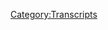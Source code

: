 {{DEFAULTSORT:
    #_TRANSCRIPT_0277:March 15, 2019
}}{{Transcript
    | title         = [[277: March 15, 2019]]
    | caption       = [https://knowledgefight.libsyn.com/knowledge-fight-march-15-2019 Listen to this episode on Libsyn]
    | episodeNumber = [[277: March 15, 2019|277]]
    | length        = 02:29:30
}}

{{MessageBox
    | header     = Warning: Bot Generated Content
    | text       = This transcript was automatically generated by transcription software and likely contains many mistakes and misattributions. Please check the audio for definitive quotes, attribution, and context.
    | image      = N3yvass4myg91.webp
    | imagewidth = 50px
    | id         = warning
}}

{{TranscriptBlock
    | name      = Unknown Speaker
    | timestamp = 00:00:00.000
    | text      = Andy in Kansas you're on the air. Thanks for holding
}}

{{TranscriptBlock
    | name      = Unknown Speaker
    | timestamp = 00:00:03.839
    | text      = Hello Alex, I'm a person color I'm a huge fan. I love your work. I love you. Hey everybody welcome back to knowledge fight
}}

{{TranscriptBlock
    | name      = Unknown Speaker
    | timestamp = 00:00:09.460
    | text      = I am Dan
}}

{{TranscriptBlock
    | name      = Unknown Speaker
    | timestamp = 00:00:10.460
    | text      = Jordan we're couple dudes like to sit around drink novelty beverages and talk just a tiny
}}

{{TranscriptBlock
    | name      = Unknown Speaker
    | timestamp = 00:00:15.240
    | text      = Tiny little bit a wheat Alex Alex Jones a wheat hours on ends for two years
}}

{{TranscriptBlock
    | name      = Unknown Speaker
    | timestamp = 00:00:21.879
    | text      = Yeah, three times a week. It's not a little bit about I think that's
}}

{{TranscriptBlock
    | name      = Unknown Speaker
    | timestamp = 00:00:25.879
    | text      = Most people would describe an unhealthy amount of talking much about Alex Jones whilst we drink strange beverages novelty beverages
}}

{{TranscriptBlock
    | name      = Unknown Speaker
    | timestamp = 00:00:33.479
    | text      = I think we have an exciting
}}

{{TranscriptBlock
    | name      = Unknown Speaker
    | timestamp = 00:00:35.719
    | text      = question oh
}}

{{TranscriptBlock
    | name      = Unknown Speaker
    | timestamp = 00:00:37.920
    | text      = Yeah
}}

{{TranscriptBlock
    | name      = Unknown Speaker
    | timestamp = 00:00:39.200
    | text      = Did you find a new place yet? Maybe I don't know I'm still waiting to hear back
}}

{{TranscriptBlock
    | name      = Unknown Speaker
    | timestamp = 00:00:42.280
    | text      = But it's all signs are pointing to yes all signs were recording this on Saturday
}}

{{TranscriptBlock
    | name      = Unknown Speaker
    | timestamp = 00:00:46.159
    | text      = And those you know those apartment places are closed over the weekend
}}

{{TranscriptBlock
    | name      = Unknown Speaker
    | timestamp = 00:00:49.960
    | text      = But the final like application and everything went in on Friday
}}

{{TranscriptBlock
    | name      = Unknown Speaker
    | timestamp = 00:00:53.159
    | text      = And so I'm expecting I'll hear back on Monday and everything will be good to go
}}

{{TranscriptBlock
    | name      = Unknown Speaker
    | timestamp = 00:00:56.920
    | text      = I have a lot less stress on that front perfect
}}

{{TranscriptBlock
    | name      = Unknown Speaker
    | timestamp = 00:01:00.140
    | text      = I appreciate you asking and I'm sure the listeners are very interested to hear on your news front. We can't talk about it
}}

{{TranscriptBlock
    | name      = Unknown Speaker
    | timestamp = 00:01:07.040
    | text      = No
}}

{{TranscriptBlock
    | name      = Unknown Speaker
    | timestamp = 00:01:08.239
    | text      = Everyone there has been some interest in people like wanting to know how that story is going and supporting you in your your situation
}}

{{TranscriptBlock
    | name      = Unknown Speaker
    | timestamp = 00:01:15.439
    | text      = But we can't talk about it as the until there's some resolution so probably maybe I think that would be the wise thing
}}

{{TranscriptBlock
    | name      = Unknown Speaker
    | timestamp = 00:01:22.200
    | text      = Technically technically probably shouldn't do I think we'd be fine if we did, but it's probably smarter not to I think so
}}

{{TranscriptBlock
    | name      = Unknown Speaker
    | timestamp = 00:01:28.239
    | text      = But I have some advice for you Dan. Yes on moving into your new space. Yeah, find things
}}

{{TranscriptBlock
    | name      = Unknown Speaker
    | timestamp = 00:01:34.480
    | text      = Choose what brings you joy
}}

{{TranscriptBlock
    | name      = Unknown Speaker
    | timestamp = 00:01:38.239
    | text      = Recently been watching some Marie Kondo videos. She's the devil. Okay. She's the devil
}}

{{TranscriptBlock
    | name      = Unknown Speaker
    | timestamp = 00:01:43.760
    | text      = She made me remove a box from my room. Oh, no made me do it
}}

{{TranscriptBlock
    | name      = Unknown Speaker
    | timestamp = 00:01:48.120
    | text      = I watched the show and I started thinking about it
}}

{{TranscriptBlock
    | name      = Unknown Speaker
    | timestamp = 00:01:51.420
    | text      = And I was like now it has to go you just she's the devil. You've just taken away your own free will
}}

{{TranscriptBlock
    | name      = Unknown Speaker
    | timestamp = 00:01:56.120
    | text      = I know Asian. I think that's sad. She's a wish grace
}}

{{TranscriptBlock
    | name      = Unknown Speaker
    | timestamp = 00:01:59.560
    | text      = People who aren't witches are people who have supported the show
}}

{{TranscriptBlock
    | name      = Unknown Speaker
    | timestamp = 00:02:03.319
    | text      = We're donating and keep this going and I'd like to take a moment here before we get going to give them a shout out and a
}}

{{TranscriptBlock
    | name      = Unknown Speaker
    | timestamp = 00:02:09.560
    | text      = Thank you. So first, oh boy, you know, I'm bad with names. I do this one is it
}}

{{TranscriptBlock
    | name      = Unknown Speaker
    | timestamp = 00:02:15.400
    | text      = If I'm just going phonetically, it's merge. Am I can't I don't think that's right
}}

{{TranscriptBlock
    | name      = Unknown Speaker
    | timestamp = 00:02:20.479
    | text      = I'm sure I'm mispronouncing. It's probably Miriam honestly could be I'm gonna get maybe I don't know
}}

{{TranscriptBlock
    | name      = Unknown Speaker
    | timestamp = 00:02:25.520
    | text      = I apologize in advance, but I'll tell you this you're a policy wonk. I'm a policy wonk. Thank you. Thank you very much
}}

{{TranscriptBlock
    | name      = Unknown Speaker
    | timestamp = 00:02:32.479
    | text      = dot dot dot blank
}}

{{TranscriptBlock
    | name      = Unknown Speaker
    | timestamp = 00:02:34.759
    | text      = Underscore Tom W. Thank you so much. You are now policy wonk. I'm a policy wonk. Thank you, Tommy
}}

{{TranscriptBlock
    | name      = Unknown Speaker
    | timestamp = 00:02:39.800
    | text      = Thank you, Tom next Nicholas. Thank you so much. You are now a policy wonk. I'm a policy wonk. Thank you Nicholas
}}

{{TranscriptBlock
    | name      = Unknown Speaker
    | timestamp = 00:02:45.520
    | text      = Thank You Nicholas next your dragon. Thank you so much. You are now a policy wonk. I'm a policy wonk
}}

{{TranscriptBlock
    | name      = Unknown Speaker
    | timestamp = 00:02:52.039
    | text      = Thank you so much. All eat you. Oh, oh wait. No, that's poo
}}

{{TranscriptBlock
    | name      = Unknown Speaker
    | timestamp = 00:02:57.639
    | text      = Finally I'd like to say thank you to somebody who donated on a little bit of an elevated level
}}

{{TranscriptBlock
    | name      = Unknown Speaker
    | timestamp = 00:03:01.199
    | text      = We appreciate it very much. So germane. Thank you so much. You are now a globalist
}}

{{TranscriptBlock
    | name      = Unknown Speaker
    | timestamp = 00:03:06.319
    | text      = I'm a policy wonk
}}

{{TranscriptBlock
    | name      = Unknown Speaker
    | timestamp = 00:03:08.319
    | text      = Go home to your mother and tell her you're brilliant someone someone sodomite sent me a bucket of poop daddy sharp
}}

{{TranscriptBlock
    | name      = Unknown Speaker
    | timestamp = 00:03:15.460
    | text      = Thank you so much Jermaine, thank you very much Jermaine if you were out there listening and you're thinking hey
}}

{{TranscriptBlock
    | name      = Unknown Speaker
    | timestamp = 00:03:19.479
    | text      = I like this show
}}

{{TranscriptBlock
    | name      = Unknown Speaker
    | timestamp = 00:03:20.080
    | text      = I'd like to support these guys do you can do that by going to our website knowledge fight calm clicking that button that says support
}}

{{TranscriptBlock
    | name      = Unknown Speaker
    | timestamp = 00:03:24.960
    | text      = The show we'd appreciate it would be fantastic now today's show Jordan is not going to be incredibly fun
}}

{{TranscriptBlock
    | name      = Unknown Speaker
    | timestamp = 00:03:30.240
    | text      = But before we get to it, there's one more fun thing we shall do and that is give a very special
}}

{{TranscriptBlock
    | name      = Unknown Speaker
    | timestamp = 00:03:35.819
    | text      = Thank you to raptor princess Ian who sent us some
}}

{{TranscriptBlock
    | name      = Unknown Speaker
    | timestamp = 00:03:41.759
    | text      = Novelty beverages to enjoy on this episode. Oh boy, and it does not disappoint in terms of it being a novelty
}}

{{TranscriptBlock
    | name      = Unknown Speaker
    | timestamp = 00:03:48.280
    | text      = This is a Manhattan special
}}

{{TranscriptBlock
    | name      = Unknown Speaker
    | timestamp = 00:03:51.000
    | text      = Espresso premium a premium car premium soft. I'm you know, I like a little cream in my coffee. I like a little cream
}}

{{TranscriptBlock
    | name      = Unknown Speaker
    | timestamp = 00:03:57.800
    | text      = This is a coffee soda. I want to give it a taste. I think it's a good idea
}}

{{TranscriptBlock
    | name      = Unknown Speaker
    | timestamp = 00:04:01.800
    | text      = I had a prediction that you're not going to like it
}}

{{TranscriptBlock
    | name      = Unknown Speaker
    | timestamp = 00:04:04.159
    | text      = I don't know why I predicted that but what do you think? Oh
}}

{{TranscriptBlock
    | name      = Unknown Speaker
    | timestamp = 00:04:07.879
    | text      = That's fantastic
}}

{{TranscriptBlock
    | name      = Unknown Speaker
    | timestamp = 00:04:09.680
    | text      = That's delicious. Oh, yeah, it's very good. That is incredible. Oh my god. Oh boy. We're gonna have to cancel this fucking show
}}

{{TranscriptBlock
    | name      = Unknown Speaker
    | timestamp = 00:04:16.040
    | text      = I can't record this until after we've drunk to drink in the rest of these
}}

{{TranscriptBlock
    | name      = Unknown Speaker
    | timestamp = 00:04:19.839
    | text      = 12 pack
}}

{{TranscriptBlock
    | name      = Unknown Speaker
    | timestamp = 00:04:22.399
    | text      = Good there's so much sugar in this that is very sweet. That is delicious. No doubt. Thank you so much Ian
}}

{{TranscriptBlock
    | name      = Unknown Speaker
    | timestamp = 00:04:28.000
    | text      = I'd also like to take a moment to recognize that there are a number of people who have asked
}}

{{TranscriptBlock
    | name      = Unknown Speaker
    | timestamp = 00:04:31.779
    | text      = For an address to send things to and unfortunately, I'm not at the point where I'm willing to give out our addresses
}}

{{TranscriptBlock
    | name      = Unknown Speaker
    | timestamp = 00:04:38.779
    | text      = Because yeah, I think we're in a position where it's now kind of weird
}}

{{TranscriptBlock
    | name      = Unknown Speaker
    | timestamp = 00:04:43.180
    | text      = But Ian has our address from before when he brought me a prosthetic hand, right?
}}

{{TranscriptBlock
    | name      = Unknown Speaker
    | timestamp = 00:04:48.339
    | text      = That does that does change things a little way back when you know before when we were let there were less eyes on the show
}}

{{TranscriptBlock
    | name      = Unknown Speaker
    | timestamp = 00:04:54.720
    | text      = Yeah, there were there were roughly 20 eyes on the show back. Yeah, and so everyone I really appreciate the offers of like
}}

{{TranscriptBlock
    | name      = Unknown Speaker
    | timestamp = 00:05:02.360
    | text      = pieces of art and stuff like that and
}}

{{TranscriptBlock
    | name      = Unknown Speaker
    | timestamp = 00:05:04.519
    | text      = After I move one of my things that I intend to do is figure out a way that we can set up a place like
}}

{{TranscriptBlock
    | name      = Unknown Speaker
    | timestamp = 00:05:10.439
    | text      = Yeah, something like that P. Oh box
}}

{{TranscriptBlock
    | name      = Unknown Speaker
    | timestamp = 00:05:12.240
    | text      = Yeah
}}

{{TranscriptBlock
    | name      = Unknown Speaker
    | timestamp = 00:05:12.439
    | text      = Where people can send things because I really do appreciate it and I think it's really cool impulse and I don't want to disrespect
}}

{{TranscriptBlock
    | name      = Unknown Speaker
    | timestamp = 00:05:18.759
    | text      = People's generosity or anything like that. Absolutely not Jordan today
}}

{{TranscriptBlock
    | name      = Unknown Speaker
    | timestamp = 00:05:23.040
    | text      = We are going over the the day that is March 15th
}}

{{TranscriptBlock
    | name      = Unknown Speaker
    | timestamp = 00:05:28.199
    | text      = 2019. Oh good. I assume nothing important happened that day. Nothing. Well now then you can think of right
}}

{{TranscriptBlock
    | name      = Unknown Speaker
    | timestamp = 00:05:33.360
    | text      = I mean, I guess the day before
}}

{{TranscriptBlock
    | name      = Unknown Speaker
    | timestamp = 00:05:35.379
    | text      = The night before fair. This is Friday of last week and the night before our time in the United States time
}}

{{TranscriptBlock
    | name      = Unknown Speaker
    | timestamp = 00:05:44.199
    | text      = late that previous night there was some shootings in New Zealand in Christchurch and
}}

{{TranscriptBlock
    | name      = Unknown Speaker
    | timestamp = 00:05:50.839
    | text      = And 49 people are dead
}}

{{TranscriptBlock
    | name      = Unknown Speaker
    | timestamp = 00:05:53.959
    | text      = as a result of
}}

{{TranscriptBlock
    | name      = Unknown Speaker
    | timestamp = 00:05:56.120
    | text      = gentlemen, that's unfair to call him that hope a dude a terrorist I went in and
}}

{{TranscriptBlock
    | name      = Unknown Speaker
    | timestamp = 00:06:02.319
    | text      = fired on people in a couple mosques
}}

{{TranscriptBlock
    | name      = Unknown Speaker
    | timestamp = 00:06:06.259
    | text      = Engaging in their Friday prayers. I don't want to get too much into that story specifically because as
}}

{{TranscriptBlock
    | name      = Unknown Speaker
    | timestamp = 00:06:12.079
    | text      = Is the case so often with these things there are developing elements of it
}}

{{TranscriptBlock
    | name      = Unknown Speaker
    | timestamp = 00:06:16.839
    | text      = We know the basics of course certainly but in terms of you know, did he have accomplices?
}}

{{TranscriptBlock
    | name      = Unknown Speaker
    | timestamp = 00:06:24.199
    | text      = What all that all the other?
}}

{{TranscriptBlock
    | name      = Unknown Speaker
    | timestamp = 00:06:26.560
    | text      = Sorts of elements of it. I don't think as we record this here on Saturday. I don't feel like we have
}}

{{TranscriptBlock
    | name      = Unknown Speaker
    | timestamp = 00:06:32.959
    | text      = No reporting, right, right
}}

{{TranscriptBlock
    | name      = Unknown Speaker
    | timestamp = 00:06:34.480
    | text      = The full reporting has not been done and we're not going to we know and make any claims that we can we know enough to
}}

{{TranscriptBlock
    | name      = Unknown Speaker
    | timestamp = 00:06:40.240
    | text      = Talk about what's going on to an extent, but we don't know enough to pretend that we're experts
}}

{{TranscriptBlock
    | name      = Unknown Speaker
    | timestamp = 00:06:46.079
    | text      = In in what's happened. Absolutely not now Alex on the other hand. Oh, of course he
}}

{{TranscriptBlock
    | name      = Unknown Speaker
    | timestamp = 00:06:52.620
    | text      = Well, we're in an interesting situation because I know day I know for a fact that
}}

{{TranscriptBlock
    | name      = Unknown Speaker
    | timestamp = 00:06:58.000
    | text      = Rush Limbaugh has already claimed
}}

{{TranscriptBlock
    | name      = Unknown Speaker
    | timestamp = 00:07:00.560
    | text      = False flag attack, right?
}}

{{TranscriptBlock
    | name      = Unknown Speaker
    | timestamp = 00:07:02.839
    | text      = well
}}

{{TranscriptBlock
    | name      = Unknown Speaker
    | timestamp = 00:07:03.879
    | text      = There's a little bit where we're on a we're on a upward trajectory with our conservative media, right?
}}

{{TranscriptBlock
    | name      = Unknown Speaker
    | timestamp = 00:07:09.160
    | text      = Right from what I understand rush Limbaugh has suggested. It's a false flag
}}

{{TranscriptBlock
    | name      = Unknown Speaker
    | timestamp = 00:07:13.399
    | text      = I'm not sure if he has committed wholly to that line, right, but I mean it's wise not to yeah
}}

{{TranscriptBlock
    | name      = Unknown Speaker
    | timestamp = 00:07:19.800
    | text      = Yeah, I would say so
}}

{{TranscriptBlock
    | name      = Unknown Speaker
    | timestamp = 00:07:21.639
    | text      = I assume that we're in a situation where Alex is going to be far more on the careful side than a oh
}}

{{TranscriptBlock
    | name      = Unknown Speaker
    | timestamp = 00:07:27.040
    | text      = That's what you think. Oh god. No
}}

{{TranscriptBlock
    | name      = Unknown Speaker
    | timestamp = 00:07:31.920
    | text      = He might be getting sued more what a goddamn idiot well, I don't know
}}

{{TranscriptBlock
    | name      = Unknown Speaker
    | timestamp = 00:07:36.540
    | text      = I'm not sure if any of this is legally actionable, but it's pretty disgusting and I think that it's probably
}}

{{TranscriptBlock
    | name      = Unknown Speaker
    | timestamp = 00:07:40.759
    | text      = To a scale that's worse than whatever rush Limbaugh said
}}

{{TranscriptBlock
    | name      = Unknown Speaker
    | timestamp = 00:07:46.079
    | text      = Well, you'll see couldn't he have learned his lesson. Nope. Couldn't he have learned just one lesson? Nope, because it's pathological
}}

{{TranscriptBlock
    | name      = Unknown Speaker
    | timestamp = 00:07:52.519
    | text      = Here is where we start and I'm gonna tell you this Alex starts the show on what I would describe as a rocky footing
}}

{{TranscriptBlock
    | name      = Unknown Speaker
    | timestamp = 00:07:58.920
    | text      = This is not good. The show starts
}}

{{TranscriptBlock
    | name      = Unknown Speaker
    | timestamp = 00:08:02.000
    | text      = The music plays for about a minute a whole minute
}}

{{TranscriptBlock
    | name      = Unknown Speaker
    | timestamp = 00:08:05.399
    | text      = Uh-huh, and then Alex comes running into studio running into studio. I imagine he ran into something or else
}}

{{TranscriptBlock
    | name      = Unknown Speaker
    | timestamp = 00:08:10.759
    | text      = Why wouldn't he start when his normal cue comes in right? It's a full minute of just like
}}

{{TranscriptBlock
    | name      = Unknown Speaker
    | timestamp = 00:08:17.480
    | text      = Or whatever the interim was it's very jarring
}}

{{TranscriptBlock
    | name      = Unknown Speaker
    | timestamp = 00:08:21.279
    | text      = Well, it's the Ides of March the day that Julius Caesar
}}

{{TranscriptBlock
    | name      = Unknown Speaker
    | timestamp = 00:08:26.600
    | text      = Was killed 2,000 plus years ago. Okay a date that globalists like to launch new wars
}}

{{TranscriptBlock
    | name      = Unknown Speaker
    | timestamp = 00:08:33.259
    | text      = launch
}}

{{TranscriptBlock
    | name      = Unknown Speaker
    | timestamp = 00:08:35.340
    | text      = Assassinations or launch new movements or revolutions
}}

{{TranscriptBlock
    | name      = Unknown Speaker
    | timestamp = 00:08:39.500
    | text      = You remember old Charlie Manson in 1969?
}}

{{TranscriptBlock
    | name      = Unknown Speaker
    | timestamp = 00:08:45.820
    | text      = Butchering Sharon Tate and cutting her baby out of her body thing. He would launch a race war
}}

{{TranscriptBlock
    | name      = Unknown Speaker
    | timestamp = 00:08:51.299
    | text      = We're gonna blame black people for doing it
}}

{{TranscriptBlock
    | name      = Unknown Speaker
    | timestamp = 00:08:54.360
    | text      = Charlie Manson tried to launch a false flag
}}

{{TranscriptBlock
    | name      = Unknown Speaker
    | timestamp = 00:08:57.100
    | text      = Okay. Oh, okay. So I think we see a little bit of insinuation here. Oh, I mean certainly you do
}}

{{TranscriptBlock
    | name      = Unknown Speaker
    | timestamp = 00:09:04.240
    | text      = I don't think he's being very subtle in what he's describing
}}

{{TranscriptBlock
    | name      = Unknown Speaker
    | timestamp = 00:09:07.620
    | text      = No, and like I said, he's off to a fucking rocky start
}}

{{TranscriptBlock
    | name      = Unknown Speaker
    | timestamp = 00:09:11.539
    | text      = He's trying to imply that the globalists like to launch these false flags on March 15th as I guess an homage
}}

{{TranscriptBlock
    | name      = Unknown Speaker
    | timestamp = 00:09:17.659
    | text      = Yeah, yeah. Yeah, or like haha. We took out Caesar. Yeah, or were they there from the beginning?
}}

{{TranscriptBlock
    | name      = Unknown Speaker
    | timestamp = 00:09:23.019
    | text      = Who knows one of the main problems is that you could do this sort of thing with pretty much any day that something happens to
}}

{{TranscriptBlock
    | name      = Unknown Speaker
    | timestamp = 00:09:28.700
    | text      = Occur on we have enough recorded history and enough really wild shit
}}

{{TranscriptBlock
    | name      = Unknown Speaker
    | timestamp = 00:09:32.100
    | text      = That's happened that you can absolutely craft some kind of conspiracy out of just about any date to test my theory
}}

{{TranscriptBlock
    | name      = Unknown Speaker
    | timestamp = 00:09:37.659
    | text      = I imagined a fake terrorist attack happening on May 23rd a random date
}}

{{TranscriptBlock
    | name      = Unknown Speaker
    | timestamp = 00:09:42.139
    | text      = I came up with using a random number generator and now I will pretend to be Alex crafting pointless
}}

{{TranscriptBlock
    | name      = Unknown Speaker
    | timestamp = 00:09:47.700
    | text      = speculation about this imagined terrorist attack on May 23rd now you see the globalist love to attack Christendom on May 23rd because it's
}}

{{TranscriptBlock
    | name      = Unknown Speaker
    | timestamp = 00:09:55.700
    | text      = A twisted mirror of how way back in
}}

{{TranscriptBlock
    | name      = Unknown Speaker
    | timestamp = 00:09:57.899
    | text      = 1430 on that very day one of the great heroes of the West
}}

{{TranscriptBlock
    | name      = Unknown Speaker
    | timestamp = 00:10:01.179
    | text      = Joan of Arc was captured by the kingdom of Burgundy who put her to death because they knew that she was the only one who
}}

{{TranscriptBlock
    | name      = Unknown Speaker
    | timestamp = 00:10:06.259
    | text      = Could defeat the Muslims globalist. I mean it couldn't be any clearer
}}

{{TranscriptBlock
    | name      = Unknown Speaker
    | timestamp = 00:10:09.299
    | text      = Why do you think the Good Friday agreement was passed on May 23rd?
}}

{{TranscriptBlock
    | name      = Unknown Speaker
    | timestamp = 00:10:12.379
    | text      = 1999 creating a false flag piece in Northern Ireland a false flag piece is starting to hurt my throat
}}

{{TranscriptBlock
    | name      = Unknown Speaker
    | timestamp = 00:10:17.740
    | text      = Yeah, that was a bad idea. Yeah. Yeah, you should never have committed that hard
}}

{{TranscriptBlock
    | name      = Unknown Speaker
    | timestamp = 00:10:20.980
    | text      = Everybody got it when you started with the first few it was the globalist celebrating the capture of Joan of Arc
}}

{{TranscriptBlock
    | name      = Unknown Speaker
    | timestamp = 00:10:25.259
    | text      = It's all right in front of your eyes people
}}

{{TranscriptBlock
    | name      = Unknown Speaker
    | timestamp = 00:10:27.259
    | text      = That's why in 1934 on May 23rd the real-life Bonnie and Clyde were murdered by the globalist police
}}

{{TranscriptBlock
    | name      = Unknown Speaker
    | timestamp = 00:10:33.100
    | text      = After they were framed for all those strong-arm robberies and murders that were actually done by Antifa. That sounds right
}}

{{TranscriptBlock
    | name      = Unknown Speaker
    | timestamp = 00:10:38.740
    | text      = I mean that's fine to believe you. That's a better version of what Alex does
}}

{{TranscriptBlock
    | name      = Unknown Speaker
    | timestamp = 00:10:42.340
    | text      = I know in a random date, and I think you did a great job
}}

{{TranscriptBlock
    | name      = Unknown Speaker
    | timestamp = 00:10:44.620
    | text      = I kind of think maybe 23rd is a bad day now well
}}

{{TranscriptBlock
    | name      = Unknown Speaker
    | timestamp = 00:10:47.679
    | text      = This is all good fun
}}

{{TranscriptBlock
    | name      = Unknown Speaker
    | timestamp = 00:10:49.059
    | text      = But the way I imagined this bit going is that I'd come up with a random date and pretend that there had been a terrorist
}}

{{TranscriptBlock
    | name      = Unknown Speaker
    | timestamp = 00:10:54.100
    | text      = attack on that day
}}

{{TranscriptBlock
    | name      = Unknown Speaker
    | timestamp = 00:10:55.500
    | text      = Unfortunately, I don't think that game is even possible to play on May 23rd 2014 Elliot
}}

{{TranscriptBlock
    | name      = Unknown Speaker
    | timestamp = 00:11:00.879
    | text      = Roger killed six people in a murder spree through Isla Vista, California motivated by his feelings of rejection by women
}}

{{TranscriptBlock
    | name      = Unknown Speaker
    | timestamp = 00:11:06.799
    | text      = He found attractive. He would go on to become a meme and a bit of a hero to the online worlds where radicalization happens
}}

{{TranscriptBlock
    | name      = Unknown Speaker
    | timestamp = 00:11:12.539
    | text      = I promise you I didn't cheat choosing a date and just work backwards from this
}}

{{TranscriptBlock
    | name      = Unknown Speaker
    | timestamp = 00:11:17.659
    | text      = I chose a random date to make a joke out of this and
}}

{{TranscriptBlock
    | name      = Unknown Speaker
    | timestamp = 00:11:22.700
    | text      = Inevitably you find oh, you know a
}}

{{TranscriptBlock
    | name      = Unknown Speaker
    | timestamp = 00:11:26.179
    | text      = Terrorist attack yeah, that is real
}}

{{TranscriptBlock
    | name      = Unknown Speaker
    | timestamp = 00:11:28.820
    | text      = Pretty much any date. You're gonna random. I think that's trouble mm-hmm. We should probably think about that
}}

{{TranscriptBlock
    | name      = Unknown Speaker
    | timestamp = 00:11:34.179
    | text      = It's a it's it was a grim sobering thought it was a grim exercise to think I was doing a bit
}}

{{TranscriptBlock
    | name      = Unknown Speaker
    | timestamp = 00:11:39.820
    | text      = It ended up being like oh, that's a bummer Jesus
}}

{{TranscriptBlock
    | name      = Unknown Speaker
    | timestamp = 00:11:43.279
    | text      = also important point the Manson Family murders in
}}

{{TranscriptBlock
    | name      = Unknown Speaker
    | timestamp = 00:11:45.799
    | text      = 1969 happened on the night of August 8th and 9th and have literally nothing to do with the ides of March
}}

{{TranscriptBlock
    | name      = Unknown Speaker
    | timestamp = 00:11:51.220
    | text      = Alex has no idea what he's talking about and just connecting completely unrelated things together. He doesn't care about doing good job
}}

{{TranscriptBlock
    | name      = Unknown Speaker
    | timestamp = 00:11:57.059
    | text      = He doesn't care about having any information all he cares about is justifying white terrorism and depriving Muslim victims of this terrorist attack any
}}

{{TranscriptBlock
    | name      = Unknown Speaker
    | timestamp = 00:12:04.740
    | text      = Empathy or human decency he is a complete monster, and he demonstrates it within 30 seconds of starting his show
}}

{{TranscriptBlock
    | name      = Unknown Speaker
    | timestamp = 00:12:10.620
    | text      = Yeah, he got out. He got out the gate pretty strong with being a monster. Yeah real hot
}}

{{TranscriptBlock
    | name      = Unknown Speaker
    | timestamp = 00:12:16.379
    | text      = I assume he pulls up, and he really stabilizes things he suggests that we should do some
}}

{{TranscriptBlock
    | name      = Unknown Speaker
    | timestamp = 00:12:21.779
    | text      = Home restrained reporting make sure that we have all the facts are in and then he literally says we don't want to be sued
}}

{{TranscriptBlock
    | name      = Unknown Speaker
    | timestamp = 00:12:28.500
    | text      = I assume that's how he said that's how he recovers man. You really haven't been paying attention these last two years
}}

{{TranscriptBlock
    | name      = Unknown Speaker
    | timestamp = 00:12:33.220
    | text      = He says out loud. Let's not do what we did during Sandy Hook and instead. Let's not get sued
}}

{{TranscriptBlock
    | name      = Unknown Speaker
    | timestamp = 00:12:39.700
    | text      = He says that to everybody in the office. He says that to his staff. He says that on the show right no
}}

{{TranscriptBlock
    | name      = Unknown Speaker
    | timestamp = 00:12:44.419
    | text      = I assume he says we learned our lesson nope he doesn't do any of that stuff
}}

{{TranscriptBlock
    | name      = Unknown Speaker
    | timestamp = 00:12:48.279
    | text      = But you were you're pointing out that in that first clip. He's kind of insinuating
}}

{{TranscriptBlock
    | name      = Unknown Speaker
    | timestamp = 00:12:52.059
    | text      = This was a false flag and all that shit in this next clip. He says he's not saying that it is
}}

{{TranscriptBlock
    | name      = Unknown Speaker
    | timestamp = 00:12:58.779
    | text      = But okay, that's I'm not saying. This is a false flag. I'm not saying this is a staged event
}}

{{TranscriptBlock
    | name      = Unknown Speaker
    | timestamp = 00:13:05.659
    | text      = I'm saying we need to pull back and investigate every part of this because there was a famous shooting
}}

{{TranscriptBlock
    | name      = Unknown Speaker
    | timestamp = 00:13:11.860
    | text      = more than 20 years ago in New Zealand that
}}

{{TranscriptBlock
    | name      = Unknown Speaker
    | timestamp = 00:13:14.820
    | text      = Allowed them to confiscate all semi-auto and then all basically bolt-action
}}

{{TranscriptBlock
    | name      = Unknown Speaker
    | timestamp = 00:13:20.179
    | text      = For all you can have was single shot shotguns and rifles with special licenses
}}

{{TranscriptBlock
    | name      = Unknown Speaker
    | timestamp = 00:13:26.379
    | text      = So that doesn't sound right Alex is saying here that there's a stage shooting more than 20 years ago in New Zealand
}}

{{TranscriptBlock
    | name      = Unknown Speaker
    | timestamp = 00:13:31.820
    | text      = Those used to take everyone's guns and thus it's important to investigate all the angles of this current day shooting
}}

{{TranscriptBlock
    | name      = Unknown Speaker
    | timestamp = 00:13:37.779
    | text      = This is a really rough position to be taken to be honest like it's really not good
}}

{{TranscriptBlock
    | name      = Unknown Speaker
    | timestamp = 00:13:42.019
    | text      = If this is if this is where he's coming from this is a bad starting position
}}

{{TranscriptBlock
    | name      = Unknown Speaker
    | timestamp = 00:13:46.100
    | text      = Well didn't I read that there were there the gun laws in New Zealand are incredibly lax
}}

{{TranscriptBlock
    | name      = Unknown Speaker
    | timestamp = 00:13:51.299
    | text      = That's one problem that we're gonna get to so why would they why would he well my first point in?
}}

{{TranscriptBlock
    | name      = Unknown Speaker
    | timestamp = 00:13:56.500
    | text      = Saying that he's off to a bad bad start here
}}

{{TranscriptBlock
    | name      = Unknown Speaker
    | timestamp = 00:13:58.740
    | text      = Is that nothing Alex has done or does in the present day about a mass shooting or even a completely benign topic could rightly be?
}}

{{TranscriptBlock
    | name      = Unknown Speaker
    | timestamp = 00:14:05.860
    | text      = called
}}

{{TranscriptBlock
    | name      = Unknown Speaker
    | timestamp = 00:14:06.580
    | text      = Investigating all he does is obscure things and for him to pretend that he's doing anything other than blindly and embarrassingly covering up white
}}

{{TranscriptBlock
    | name      = Unknown Speaker
    | timestamp = 00:14:13.100
    | text      = Terrorism is disgusting
}}

{{TranscriptBlock
    | name      = Unknown Speaker
    | timestamp = 00:14:15.220
    | text      = Secondly they didn't outlaw a ton of guns in New Zealand as Hugh rightly pointed out back when Alex is saying they did and I sincerely
}}

{{TranscriptBlock
    | name      = Unknown Speaker
    | timestamp = 00:14:21.700
    | text      = Mean this Alex is just making shit up about gun laws
}}

{{TranscriptBlock
    | name      = Unknown Speaker
    | timestamp = 00:14:24.259
    | text      = Which we will see a demonstration of later in this episode brother
}}

{{TranscriptBlock
    | name      = Unknown Speaker
    | timestamp = 00:14:27.779
    | text      = And he doesn't even realize that he has been invalidated on air the legal actions
}}

{{TranscriptBlock
    | name      = Unknown Speaker
    | timestamp = 00:14:32.279
    | text      = He's talking about happened in 1992 when an amendment was made to the Arms Act and all it did was really it was create greater
}}

{{TranscriptBlock
    | name      = Unknown Speaker
    | timestamp = 00:14:38.580
    | text      = registration requirements for gun owners
}}

{{TranscriptBlock
    | name      = Unknown Speaker
    | timestamp = 00:14:40.779
    | text      = Among the changes were adding photographs to gun licenses
}}

{{TranscriptBlock
    | name      = Unknown Speaker
    | timestamp = 00:14:44.299
    | text      = Requiring that license holders reapply after 10 years to have a new license reissued
}}

{{TranscriptBlock
    | name      = Unknown Speaker
    | timestamp = 00:14:48.620
    | text      = Making it so only licensed gun owners can buy ammunition that sort of thing
}}

{{TranscriptBlock
    | name      = Unknown Speaker
    | timestamp = 00:14:52.740
    | text      = The amendment also created a new category of gun from a legal standpoint
}}

{{TranscriptBlock
    | name      = Unknown Speaker
    | timestamp = 00:14:56.940
    | text      = That was the military style semi-automatic, but it didn't ban them at all
}}

{{TranscriptBlock
    | name      = Unknown Speaker
    | timestamp = 00:15:02.179
    | text      = Alex is just making that up
}}

{{TranscriptBlock
    | name      = Unknown Speaker
    | timestamp = 00:15:04.779
    | text      = Gotcha. Yeah, that sounds right thirdly and most importantly. This wasn't the result of a staged shooting
}}

{{TranscriptBlock
    | name      = Unknown Speaker
    | timestamp = 00:15:11.100
    | text      = This is the response to the very real Aromawana massacre that took place on November 13th and 14th 1990
}}

{{TranscriptBlock
    | name      = Unknown Speaker
    | timestamp = 00:15:18.340
    | text      = It all started when local asshole David gray got into a bit of a fight with his neighbor
}}

{{TranscriptBlock
    | name      = Unknown Speaker
    | timestamp = 00:15:22.700
    | text      = Allegedly about the guy's dog being too loud
}}

{{TranscriptBlock
    | name      = Unknown Speaker
    | timestamp = 00:15:25.340
    | text      = Failing to make progress by arguing gray went over to the guy's house and shot him multiple times with a semi-automatic rifle
}}

{{TranscriptBlock
    | name      = Unknown Speaker
    | timestamp = 00:15:30.720
    | text      = The neighbor's two daughters were in the house along with the daughter of the neighbor's girlfriend
}}

{{TranscriptBlock
    | name      = Unknown Speaker
    | timestamp = 00:15:35.759
    | text      = Gray found one of the girls named Chiquita aged 9 and shot her in the chest
}}

{{TranscriptBlock
    | name      = Unknown Speaker
    | timestamp = 00:15:40.440
    | text      = She would survive but the other two young girls who he found later and shot died on the spot
}}

{{TranscriptBlock
    | name      = Unknown Speaker
    | timestamp = 00:15:46.960
    | text      = Gray then set the house on fire from there
}}

{{TranscriptBlock
    | name      = Unknown Speaker
    | timestamp = 00:15:49.500
    | text      = He began shooting at anybody who was around
}}

{{TranscriptBlock
    | name      = Unknown Speaker
    | timestamp = 00:15:51.519
    | text      = The girlfriend who realized that her daughter was in the house was shot at as she tried to approach the situation to help
}}

{{TranscriptBlock
    | name      = Unknown Speaker
    | timestamp = 00:15:56.840
    | text      = People who stopped their cars to try and help with what they thought was just a burning house were fired on
}}

{{TranscriptBlock
    | name      = Unknown Speaker
    | timestamp = 00:16:02.179
    | text      = He killed more kids who happened just be out on the street one of whom was out looking for his lost dog
}}

{{TranscriptBlock
    | name      = Unknown Speaker
    | timestamp = 00:16:06.879
    | text      = This all led to a standoff with and which ended with him being shot by the police the next day
}}

{{TranscriptBlock
    | name      = Unknown Speaker
    | timestamp = 00:16:11.159
    | text      = After he charged out of the house shooting at them and yelling kill me fucking kill me you bastards
}}

{{TranscriptBlock
    | name      = Unknown Speaker
    | timestamp = 00:16:16.440
    | text      = He didn't actually die immediately and was taken in an ambulance where he yelled at the police for not successfully killing him
}}

{{TranscriptBlock
    | name      = Unknown Speaker
    | timestamp = 00:16:22.240
    | text      = He would get his wish though and he died from his wounds before arriving at the hospital
}}

{{TranscriptBlock
    | name      = Unknown Speaker
    | timestamp = 00:16:26.039
    | text      = When it was all said and done Gray killed 13 people four of whom were 11 years old or younger
}}

{{TranscriptBlock
    | name      = Unknown Speaker
    | timestamp = 00:16:31.519
    | text      = One of them was a police sergeant. This wasn't a false flag. This wasn't a staged event
}}

{{TranscriptBlock
    | name      = Unknown Speaker
    | timestamp = 00:16:36.120
    | text      = This was the destruction of many many people's lives at the hands of one man with a bunch of guns
}}

{{TranscriptBlock
    | name      = Unknown Speaker
    | timestamp = 00:16:41.320
    | text      = And just because this shit's so stupid if the globalists did like somehow planned this Aromawana massacre just to grab everyone's guns
}}

{{TranscriptBlock
    | name      = Unknown Speaker
    | timestamp = 00:16:48.759
    | text      = Why the fuck didn't they do the second part of the plan?
}}

{{TranscriptBlock
    | name      = Unknown Speaker
    | timestamp = 00:16:51.320
    | text      = Why are they so competent about the part of the scam where they pull off elaborate acts of terrorism in order to steal people's guns
}}

{{TranscriptBlock
    | name      = Unknown Speaker
    | timestamp = 00:16:57.600
    | text      = But they can't fucking finish step two
}}

{{TranscriptBlock
    | name      = Unknown Speaker
    | timestamp = 00:16:59.879
    | text      = It's impressively shitty that Alex can be working to deprive people of their grief and ability to heal in the present
}}

{{TranscriptBlock
    | name      = Unknown Speaker
    | timestamp = 00:17:06.720
    | text      = While still having time to be a completely inhuman monster to people who lost their loved ones 29 years ago at the same time
}}

{{TranscriptBlock
    | name      = Unknown Speaker
    | timestamp = 00:17:13.279
    | text      = He is so bad. This is so bad this episode. He sucks. I'm laughing at your perplexed face not any of the content
}}

{{TranscriptBlock
    | name      = Unknown Speaker
    | timestamp = 00:17:27.920
    | text      = We're coming out the gate strong. I'm really I'm really frustrated with this guy today. I'll be honest with you
}}

{{TranscriptBlock
    | name      = Unknown Speaker
    | timestamp = 00:17:33.519
    | text      = I'm sick of the bullshit. I I mean, I don't know
}}

{{TranscriptBlock
    | name      = Unknown Speaker
    | timestamp = 00:17:36.359
    | text      = I warned you before we started that I know my research might end up a little bit on the I know
}}

{{TranscriptBlock
    | name      = Unknown Speaker
    | timestamp = 00:17:41.160
    | text      = Preachy Dan says that's brutal. That's fucking brutal
}}

{{TranscriptBlock
    | name      = Unknown Speaker
    | timestamp = 00:17:45.200
    | text      = I don't know how to you don't look at that stuff
}}

{{TranscriptBlock
    | name      = Unknown Speaker
    | timestamp = 00:17:47.599
    | text      = Then you don't realize what he's lying about right lying about a guy who for no reason other than he was mad at his neighbor
}}

{{TranscriptBlock
    | name      = Unknown Speaker
    | timestamp = 00:17:53.880
    | text      = Ended up killing four children and nine other people
}}

{{TranscriptBlock
    | name      = Unknown Speaker
    | timestamp = 00:17:59.279
    | text      = Over a two-day massacre. It's fucked up. It's fucked up that he's allowed to lie about this stuff
}}

{{TranscriptBlock
    | name      = Unknown Speaker
    | timestamp = 00:18:05.640
    | text      = No one thinks that was a false flag except Alex. Yeah, and whatever the motivation for the false flag didn't happen
}}

{{TranscriptBlock
    | name      = Unknown Speaker
    | timestamp = 00:18:13.880
    | text      = He's just making that part up. Yeah, sorry. I didn't mean to interrupt you. No, you didn't interrupt me at all
}}

{{TranscriptBlock
    | name      = Unknown Speaker
    | timestamp = 00:18:19.480
    | text      = I'm a bit speechless. I'm trying to I mean, I'm still trying to put together my my feelings on
}}

{{TranscriptBlock
    | name      = Unknown Speaker
    | timestamp = 00:18:25.519
    | text      = Everything that's going on right now, and I'm I'm trying to avoid the the biggest trap. I think
}}

{{TranscriptBlock
    | name      = Unknown Speaker
    | timestamp = 00:18:31.599
    | text      = the the like
}}

{{TranscriptBlock
    | name      = Unknown Speaker
    | timestamp = 00:18:33.599
    | text      = Too sensitized to it, you know, like I'm desensitized
}}

{{TranscriptBlock
    | name      = Unknown Speaker
    | timestamp = 00:18:37.319
    | text      = like I just I don't even know how to process this as a tragedy that much anymore just because it's it's become
}}

{{TranscriptBlock
    | name      = Unknown Speaker
    | timestamp = 00:18:43.680
    | text      = So commonplace and I don't know how to process rage at Alex because it's become so rote
}}

{{TranscriptBlock
    | name      = Unknown Speaker
    | timestamp = 00:18:50.680
    | text      = It's almost like he's not even yeah, he's not even performing this
}}

{{TranscriptBlock
    | name      = Unknown Speaker
    | timestamp = 00:18:54.319
    | text      = He's just reading a script from the last white terrorist attack, which was probably yesterday
}}

{{TranscriptBlock
    | name      = Unknown Speaker
    | timestamp = 00:18:59.319
    | text      = I honestly think that there are some differences and we'll discuss some of that towards the end. Um, I
}}

{{TranscriptBlock
    | name      = Unknown Speaker
    | timestamp = 00:19:05.039
    | text      = I know what you mean and it's really it's really hard to fight back against that
}}

{{TranscriptBlock
    | name      = Unknown Speaker
    | timestamp = 00:19:10.559
    | text      = complacency normalizing of horror
}}

{{TranscriptBlock
    | name      = Unknown Speaker
    | timestamp = 00:19:13.079
    | text      = That that is such a part of modern life, but you must you have to fight against it
}}

{{TranscriptBlock
    | name      = Unknown Speaker
    | timestamp = 00:19:18.039
    | text      = Absolutely, and I'm not saying that to you as a pep talk necessarily, but as a prescriptive thing like we have to
}}

{{TranscriptBlock
    | name      = Unknown Speaker
    | timestamp = 00:19:25.180
    | text      = Force ourselves to to feel these things anew when they happen
}}

{{TranscriptBlock
    | name      = Unknown Speaker
    | timestamp = 00:19:31.420
    | text      = Yeah
}}

{{TranscriptBlock
    | name      = Unknown Speaker
    | timestamp = 00:19:31.619
    | text      = Because if you don't you you minimize
}}

{{TranscriptBlock
    | name      = Unknown Speaker
    | timestamp = 00:19:34.619
    | text      = The reality of what's going on in the world and that makes things so much easier for people like Alex to play their games
}}

{{TranscriptBlock
    | name      = Unknown Speaker
    | timestamp = 00:19:41.819
    | text      = So at this point Alex Brit starts talking about the manifesto that this guy is
}}

{{TranscriptBlock
    | name      = Unknown Speaker
    | timestamp = 00:19:47.180
    | text      = Terrorist to put up online before he went and did the shooting right?
}}

{{TranscriptBlock
    | name      = Unknown Speaker
    | timestamp = 00:19:50.059
    | text      = There are some issues with this and we'll talk about some of that on the other side of this clip
}}

{{TranscriptBlock
    | name      = Unknown Speaker
    | timestamp = 00:19:54.700
    | text      = But here is how Alex decides to start covering that aspect of the story
}}

{{TranscriptBlock
    | name      = Unknown Speaker
    | timestamp = 00:20:00.099
    | text      = And you actually read the manifesto of the supposed shooter that we have posted on a full wars calm
}}

{{TranscriptBlock
    | name      = Unknown Speaker
    | timestamp = 00:20:07.420
    | text      = And news wars calm you learn when the mainstream media is pulling this down off Facebook Twitter and YouTube
}}

{{TranscriptBlock
    | name      = Unknown Speaker
    | timestamp = 00:20:14.099
    | text      = Because the guy praises communist China
}}

{{TranscriptBlock
    | name      = Unknown Speaker
    | timestamp = 00:20:18.779
    | text      = He praises
}}

{{TranscriptBlock
    | name      = Unknown Speaker
    | timestamp = 00:20:20.779
    | text      = All sorts of socialism
}}

{{TranscriptBlock
    | name      = Unknown Speaker
    | timestamp = 00:20:27.380
    | text      = Environmentalism and
}}

{{TranscriptBlock
    | name      = Unknown Speaker
    | timestamp = 00:20:28.980
    | text      = Then he demonizes poodiepie and Candace Owens by praising them
}}

{{TranscriptBlock
    | name      = Unknown Speaker
    | timestamp = 00:20:34.660
    | text      = So there's something really weird going on with this terrorists manifesto
}}

{{TranscriptBlock
    | name      = Unknown Speaker
    | timestamp = 00:20:39.059
    | text      = And it's something that Alex doesn't pick up on for almost the entirety of the show while he's talking about it
}}

{{TranscriptBlock
    | name      = Unknown Speaker
    | timestamp = 00:20:43.740
    | text      = Towards the end Harrison Smith comes in and he's trying to warn Alex that there's a lot of 4chan
}}

{{TranscriptBlock
    | name      = Unknown Speaker
    | timestamp = 00:20:49.180
    | text      = 8chan type of trolling and stuff in the text of it and that he should be careful about like what things actually mean
}}

{{TranscriptBlock
    | name      = Unknown Speaker
    | timestamp = 00:20:56.539
    | text      = What are inside jokes?
}}

{{TranscriptBlock
    | name      = Unknown Speaker
    | timestamp = 00:20:57.980
    | text      = Alex has no interest in hearing any of that stuff and just keeps barreling forward with the position that he wants to take I think
}}

{{TranscriptBlock
    | name      = Unknown Speaker
    | timestamp = 00:21:03.980
    | text      = He even shut off Harrison's mic in the middle really talking about it while he was trying to explain to shut up
}}

{{TranscriptBlock
    | name      = Unknown Speaker
    | timestamp = 00:21:09.220
    | text      = Well, I don't know exactly but I think he did yeah very jarring cut of it just like it Harrison's in the middle of a
}}

{{TranscriptBlock
    | name      = Unknown Speaker
    | timestamp = 00:21:16.180
    | text      = Sentence and then it just oh boy. I'm not entirely sure but some of the manifesto appears to be straightforward argument
}}

{{TranscriptBlock
    | name      = Unknown Speaker
    | timestamp = 00:21:22.299
    | text      = It's being made
}}

{{TranscriptBlock
    | name      = Unknown Speaker
    | timestamp = 00:21:23.259
    | text      = But other parts read like winks to corners of the internet that we don't live in
}}

{{TranscriptBlock
    | name      = Unknown Speaker
    | timestamp = 00:21:27.299
    | text      = And even more of it reads like traps being set for people to report on which will then only boost the media coverage of his
}}

{{TranscriptBlock
    | name      = Unknown Speaker
    | timestamp = 00:21:33.259
    | text      = act
}}

{{TranscriptBlock
    | name      = Unknown Speaker
    | timestamp = 00:21:34.059
    | text      = Robert Evans wrote a really great piece on
}}

{{TranscriptBlock
    | name      = Unknown Speaker
    | timestamp = 00:21:36.380
    | text      = Bellingcat explaining this better than I can which I recommend that everyone go check out. It's very well done
}}

{{TranscriptBlock
    | name      = Unknown Speaker
    | timestamp = 00:21:40.900
    | text      = That said I do want to point out that this is an impressively unfair act for Alex to claim that this manifesto is pro-china and socialism
}}

{{TranscriptBlock
    | name      = Unknown Speaker
    | timestamp = 00:21:49.019
    | text      = Because it says positive things about them and then in the same breath claim that it's anti Candace Owens and PewDiePie
}}

{{TranscriptBlock
    | name      = Unknown Speaker
    | timestamp = 00:21:54.700
    | text      = Because it says positive things about them
}}

{{TranscriptBlock
    | name      = Unknown Speaker
    | timestamp = 00:21:56.740
    | text      = This is very literally double speak what Alex is doing is trying to force two conflicting thoughts into his audience's head at the same time
}}

{{TranscriptBlock
    | name      = Unknown Speaker
    | timestamp = 00:22:04.140
    | text      = and it's an abusive act if
}}

{{TranscriptBlock
    | name      = Unknown Speaker
    | timestamp = 00:22:06.140
    | text      = Positive things being said about someone in a terrorists manifesto could either mean that he's very into those things or that he's demonizing them by
}}

{{TranscriptBlock
    | name      = Unknown Speaker
    | timestamp = 00:22:13.759
    | text      = Association then the only truth that remains is that only Alex's judgment can be trusted
}}

{{TranscriptBlock
    | name      = Unknown Speaker
    | timestamp = 00:22:19.440
    | text      = Anyone attempting to cover reality would never behave like this. It's the exclusive action of a propagandist and given the circumstances
}}

{{TranscriptBlock
    | name      = Unknown Speaker
    | timestamp = 00:22:26.599
    | text      = It's an act of extreme cruelty towards his listeners
}}

{{TranscriptBlock
    | name      = Unknown Speaker
    | timestamp = 00:22:30.200
    | text      = I've read over most of the manifesto and what I come away from it
}}

{{TranscriptBlock
    | name      = Unknown Speaker
    | timestamp = 00:22:33.240
    | text      = Is that this isn't even close to up to par with what I expect out of a manifesto
}}

{{TranscriptBlock
    | name      = Unknown Speaker
    | timestamp = 00:22:37.359
    | text      = It's not like Anders Breivik's manifesto, which was definitely way too long and full of insane bullshit and plagiarized content
}}

{{TranscriptBlock
    | name      = Unknown Speaker
    | timestamp = 00:22:44.200
    | text      = But what wasn't stolen was sincere almost to a fault
}}

{{TranscriptBlock
    | name      = Unknown Speaker
    | timestamp = 00:22:48.240
    | text      = He was very clear about what he was doing why he was doing it and how others could do what he did, too
}}

{{TranscriptBlock
    | name      = Unknown Speaker
    | timestamp = 00:22:52.880
    | text      = He included excerpts from his diary about the planning stages of the attack. It was jarringly up front
}}

{{TranscriptBlock
    | name      = Unknown Speaker
    | timestamp = 00:22:58.440
    | text      = This manifesto is clearly someone who is inspired in a big way by Breivik, but is also someone who's lived on the online world
}}

{{TranscriptBlock
    | name      = Unknown Speaker
    | timestamp = 00:23:05.039
    | text      = for the past eight years since and that online manner of communicating slips in from time to time and those
}}

{{TranscriptBlock
    | name      = Unknown Speaker
    | timestamp = 00:23:10.839
    | text      = insincere trolly aspects of the manifesto make it very difficult to assess tone even in the parts that seem entirely sincere and literal
}}

{{TranscriptBlock
    | name      = Unknown Speaker
    | timestamp = 00:23:18.759
    | text      = That said if Alex wants to cherry-pick lines about eco-fascism and liking China that sword cuts both directions
}}

{{TranscriptBlock
    | name      = Unknown Speaker
    | timestamp = 00:23:24.960
    | text      = For example, the Coast Guard terrorist from last month. He had a manifesto that said quote liberalist globalist ideology is destroying traditional people
}}

{{TranscriptBlock
    | name      = Unknown Speaker
    | timestamp = 00:23:32.519
    | text      = Especially whites, which is basically the guiding principle of editorials
}}

{{TranscriptBlock
    | name      = Unknown Speaker
    | timestamp = 00:23:37.400
    | text      = Infowars editorial department if such a thing even exists the title of the current terrorists manifesto was the great
}}

{{TranscriptBlock
    | name      = Unknown Speaker
    | timestamp = 00:23:43.960
    | text      = replacement which is a reference to the white genocide narratives that run behind almost all of Alex's reporting all the times
}}

{{TranscriptBlock
    | name      = Unknown Speaker
    | timestamp = 00:23:50.279
    | text      = All the times he's interviewed white nationalist South Africans all the times he's yelled about the dangers of variable birth rates and demographic cliffs
}}

{{TranscriptBlock
    | name      = Unknown Speaker
    | timestamp = 00:23:57.920
    | text      = Alex is deeply deeply invested in the great replacement narrative. That is the title of this guy's manifesto
}}

{{TranscriptBlock
    | name      = Unknown Speaker
    | timestamp = 00:24:03.759
    | text      = Like I I'm not I'm not saying anything other than the game he's playing is an unfair game
}}

{{TranscriptBlock
    | name      = Unknown Speaker
    | timestamp = 00:24:10.160
    | text      = It goes both directions and I want to be clear about something
}}

{{TranscriptBlock
    | name      = Unknown Speaker
    | timestamp = 00:24:13.599
    | text      = I think that Alex absolutely has blood on his hands for this attack
}}

{{TranscriptBlock
    | name      = Unknown Speaker
    | timestamp = 00:24:16.839
    | text      = But I don't say that in any way because of anything I read in the manifesto
}}

{{TranscriptBlock
    | name      = Unknown Speaker
    | timestamp = 00:24:20.339
    | text      = I've already discounted most of that document as being on reliable narration at best
}}

{{TranscriptBlock
    | name      = Unknown Speaker
    | timestamp = 00:24:25.319
    | text      = Alex has blood on his hands for the constant
}}

{{TranscriptBlock
    | name      = Unknown Speaker
    | timestamp = 00:24:27.680
    | text      = Irresponsible excessive and disgusting demonization of Islam that he carries out and the way he perpetuates the idea that there is no moderate Islam
}}

{{TranscriptBlock
    | name      = Unknown Speaker
    | timestamp = 00:24:35.539
    | text      = Alex has blood on his hands for the way that he incessantly calls immigrants and Muslims invaders
}}

{{TranscriptBlock
    | name      = Unknown Speaker
    | timestamp = 00:24:40.279
    | text      = Alex has blood on his hands for normalizing and mainstreaming these white genocide narratives that serve to create an
}}

{{TranscriptBlock
    | name      = Unknown Speaker
    | timestamp = 00:24:45.839
    | text      = existential fear in his dumb listeners
}}

{{TranscriptBlock
    | name      = Unknown Speaker
    | timestamp = 00:24:48.079
    | text      = The information ecosystem that he's a part of is not okay and attacks like this are the natural fruit of that ecosystem
}}

{{TranscriptBlock
    | name      = Unknown Speaker
    | timestamp = 00:24:54.880
    | text      = Alex has blood on his hands and we focus on him because this show is about him, but he's far from the only one
}}

{{TranscriptBlock
    | name      = Unknown Speaker
    | timestamp = 00:25:01.319
    | text      = Ignore the dumb manifesto or take it cautiously with a grain of salt because ultimately it doesn't matter
}}

{{TranscriptBlock
    | name      = Unknown Speaker
    | timestamp = 00:25:06.319
    | text      = Prominent voices on the right have been doing everything in their power to insist that Muslims are
}}

{{TranscriptBlock
    | name      = Unknown Speaker
    | timestamp = 00:25:10.319
    | text      = incompatible with freedom and white people's idea of civilization for years now
}}

{{TranscriptBlock
    | name      = Unknown Speaker
    | timestamp = 00:25:14.059
    | text      = Everyone from Sam Harris to Ben Shapiro from Alex Jones to Hannity and Tucker and Bill Maher
}}

{{TranscriptBlock
    | name      = Unknown Speaker
    | timestamp = 00:25:19.819
    | text      = From every dumb fuck with a struggling YouTube channel to our goddamn president who in 2016 said quote
}}

{{TranscriptBlock
    | name      = Unknown Speaker
    | timestamp = 00:25:25.380
    | text      = I think Islam hates us. There's something there that is a tremendous hatred there
}}

{{TranscriptBlock
    | name      = Unknown Speaker
    | timestamp = 00:25:29.980
    | text      = We can't allow people coming into this country who have this hatred of the United States and of people who are not Muslim
}}

{{TranscriptBlock
    | name      = Unknown Speaker
    | timestamp = 00:25:36.019
    | text      = When you ask yourself what happened here, the answer is really simple
}}

{{TranscriptBlock
    | name      = Unknown Speaker
    | timestamp = 00:25:39.180
    | text      = It's just yet another person who took right wing narrative seriously and decided to act on it
}}

{{TranscriptBlock
    | name      = Unknown Speaker
    | timestamp = 00:25:44.700
    | text      = If you believe the words that these monsters say and think that it's only a matter of time until there's too many of them to
}}

{{TranscriptBlock
    | name      = Unknown Speaker
    | timestamp = 00:25:51.339
    | text      = Stop them from dominating white people killing Muslims is one of the predictable outcomes and there's literally no chance
}}

{{TranscriptBlock
    | name      = Unknown Speaker
    | timestamp = 00:25:57.579
    | text      = I would ever believe that the islamophobic media chorus doesn't understand that fully
}}

{{TranscriptBlock
    | name      = Unknown Speaker
    | timestamp = 00:26:02.140
    | text      = This attack was the natural endpoint of that rhetoric and it's been allowed to
}}

{{TranscriptBlock
    | name      = Unknown Speaker
    | timestamp = 00:26:05.700
    | text      = Metastasize and things are not going to get better until that is addressed very seriously
}}

{{TranscriptBlock
    | name      = Unknown Speaker
    | timestamp = 00:26:11.140
    | text      = Very frankly and very honestly very soul-searchingly
}}

{{TranscriptBlock
    | name      = Unknown Speaker
    | timestamp = 00:26:15.940
    | text      = People need to understand the parts of this that they are complicit in and take a humble
}}

{{TranscriptBlock
    | name      = Unknown Speaker
    | timestamp = 00:26:23.339
    | text      = Fearless moral inventory and I don't think that a lot of people specifically the people I just named
}}

{{TranscriptBlock
    | name      = Unknown Speaker
    | timestamp = 00:26:29.420
    | text      = I was gonna say are in any way willing to do that and therefore they will continue to be
}}

{{TranscriptBlock
    | name      = Unknown Speaker
    | timestamp = 00:26:34.140
    | text      = Part of the process that feeds this. Yeah, and that has nothing to do with the manifesto
}}

{{TranscriptBlock
    | name      = Unknown Speaker
    | timestamp = 00:26:40.500
    | text      = I don't give a shit. It has to do with the world. We live in. Yeah, so I'm sorry
}}

{{TranscriptBlock
    | name      = Unknown Speaker
    | timestamp = 00:26:45.819
    | text      = There's a little preachy. No, that's dead on I'm uh, I'm in a mood
}}

{{TranscriptBlock
    | name      = Unknown Speaker
    | timestamp = 00:26:49.900
    | text      = Hey, man, people people come to me for yelling, but today you're all about it
}}

{{TranscriptBlock
    | name      = Unknown Speaker
    | timestamp = 00:26:54.900
    | text      = I'm good. Got a lot of righteous indignation
}}

{{TranscriptBlock
    | name      = Unknown Speaker
    | timestamp = 00:26:57.299
    | text      = So Alex isn't doing good today no, I
}}

{{TranscriptBlock
    | name      = Unknown Speaker
    | timestamp = 00:27:04.500
    | text      = Started I don't think anybody's doing that good
}}

{{TranscriptBlock
    | name      = Unknown Speaker
    | timestamp = 00:27:06.380
    | text      = I started going through this episode and like I have pages of notes about like points that he's making and I'm like
}}

{{TranscriptBlock
    | name      = Unknown Speaker
    | timestamp = 00:27:14.740
    | text      = Okay here. This is stupid. This is stupid. Go fuck yourself Alex. What are you doing? And then I like three hours later
}}

{{TranscriptBlock
    | name      = Unknown Speaker
    | timestamp = 00:27:21.420
    | text      = I realized shit. I'm three minutes into this episode. Oh, that's not good
}}

{{TranscriptBlock
    | name      = Unknown Speaker
    | timestamp = 00:27:25.339
    | text      = Yeah, that's not comes out the gates so bad and he says these things that just are like this is unfair
}}

{{TranscriptBlock
    | name      = Unknown Speaker
    | timestamp = 00:27:32.299
    | text      = Like the the idea what he's trying to do with the he's pro-china
}}

{{TranscriptBlock
    | name      = Unknown Speaker
    | timestamp = 00:27:36.900
    | text      = But anti Candace Owens because he praised both of them
}}

{{TranscriptBlock
    | name      = Unknown Speaker
    | timestamp = 00:27:40.579
    | text      = Yeah, no that made me deeply abusive thing to do to people that made me want to lose my mind. Yeah
}}

{{TranscriptBlock
    | name      = Unknown Speaker
    | timestamp = 00:27:45.299
    | text      = yeah, I don't know how you can I
}}

{{TranscriptBlock
    | name      = Unknown Speaker
    | timestamp = 00:27:48.019
    | text      = It's because what he's trying to say there is he's trying to say that the intent behind the manifesto
}}

{{TranscriptBlock
    | name      = Unknown Speaker
    | timestamp = 00:27:54.799
    | text      = Was to attack right-wing figures, right?
}}

{{TranscriptBlock
    | name      = Unknown Speaker
    | timestamp = 00:27:58.160
    | text      = Because the only way that it could be a false flag is if he was also attacking right-wing figures, right?
}}

{{TranscriptBlock
    | name      = Unknown Speaker
    | timestamp = 00:28:04.119
    | text      = So in the manifesto, he actually praises all of this stuff because that's what the globalists love
}}

{{TranscriptBlock
    | name      = Unknown Speaker
    | timestamp = 00:28:09.839
    | text      = And he has to say that he's praising right-wingers as part of the plot, right?
}}

{{TranscriptBlock
    | name      = Unknown Speaker
    | timestamp = 00:28:14.839
    | text      = Otherwise, so he knows that everyone will hate him
}}

{{TranscriptBlock
    | name      = Unknown Speaker
    | timestamp = 00:28:17.720
    | text      = So if he likes these things exactly me
}}

{{TranscriptBlock
    | name      = Unknown Speaker
    | timestamp = 00:28:20.440
    | text      = Meanwhile, everybody who took any time to like really look at it and understand the context of what was going on
}}

{{TranscriptBlock
    | name      = Unknown Speaker
    | timestamp = 00:28:28.440
    | text      = Like I've read plenty of articles that came out in the fairly immediate aftermath that were like yes in the manifesto
}}

{{TranscriptBlock
    | name      = Unknown Speaker
    | timestamp = 00:28:35.799
    | text      = He talks about the being radicalized by Candace Owens, but it's clearly a joke
}}

{{TranscriptBlock
    | name      = Unknown Speaker
    | timestamp = 00:28:39.680
    | text      = Yeah, like everyone who read it knew it was a joke
}}

{{TranscriptBlock
    | name      = Unknown Speaker
    | timestamp = 00:28:42.519
    | text      = Yeah
}}

{{TranscriptBlock
    | name      = Unknown Speaker
    | timestamp = 00:28:42.839
    | text      = Except for the people who were knee-jerk trying to make something out of it, right?
}}

{{TranscriptBlock
    | name      = Unknown Speaker
    | timestamp = 00:28:46.559
    | text      = Whether it's the defensive propagandists on the right or the overzealous over eager
}}

{{TranscriptBlock
    | name      = Unknown Speaker
    | timestamp = 00:28:52.519
    | text      = Presumable people on the left who want to attack Candace Owens, right?
}}

{{TranscriptBlock
    | name      = Unknown Speaker
    | timestamp = 00:28:55.759
    | text      = like whatever it is that is exactly an instance of the thing that is in that manifesto as a trap and the
}}

{{TranscriptBlock
    | name      = Unknown Speaker
    | timestamp = 00:29:03.039
    | text      = And it played out exactly how it probably was supposed to yeah, pretty much
}}

{{TranscriptBlock
    | name      = Unknown Speaker
    | timestamp = 00:29:07.200
    | text      = So there are these sorts of things where I I don't care to engage with most of the the text lest we
}}

{{TranscriptBlock
    | name      = Unknown Speaker
    | timestamp = 00:29:14.000
    | text      = Possibly fall into a trap like that. I would rather look at the larger context and the parts of it that absolutely are sincere
}}

{{TranscriptBlock
    | name      = Unknown Speaker
    | timestamp = 00:29:22.200
    | text      = yeah, I really don't care about manifestos except as a
}}

{{TranscriptBlock
    | name      = Unknown Speaker
    | timestamp = 00:29:26.359
    | text      = Learning tool. Yeah, I think maybe you know, like I don't get I don't ascribe. I don't give a fuck about your manifesto
}}

{{TranscriptBlock
    | name      = Unknown Speaker
    | timestamp = 00:29:31.359
    | text      = I don't think it means anything to anyone
}}

{{TranscriptBlock
    | name      = Unknown Speaker
    | timestamp = 00:29:33.519
    | text      = but what it matters is that you think this is why you did it and
}}

{{TranscriptBlock
    | name      = Unknown Speaker
    | timestamp = 00:29:37.599
    | text      = Or this is what you want people to think is the reason exactly, you know in the era of manipulation
}}

{{TranscriptBlock
    | name      = Unknown Speaker
    | timestamp = 00:29:43.160
    | text      = So the real text means nothing because we know why you did it because of what you did
}}

{{TranscriptBlock
    | name      = Unknown Speaker
    | timestamp = 00:29:48.880
    | text      = Yeah, you didn't mean little I don't give a shit about the Unabomber's manifesto
}}

{{TranscriptBlock
    | name      = Unknown Speaker
    | timestamp = 00:29:53.920
    | text      = They I don't give a shit what he has to say
}}

{{TranscriptBlock
    | name      = Unknown Speaker
    | timestamp = 00:29:56.160
    | text      = The only the only thing is what do we need to do to keep people like you from happening?
}}

{{TranscriptBlock
    | name      = Unknown Speaker
    | timestamp = 00:30:01.000
    | text      = What is the environment greater understanding? Can we reach exactly not from the text but from?
}}

{{TranscriptBlock
    | name      = Unknown Speaker
    | timestamp = 00:30:06.599
    | text      = Everything. Yeah, you don't get any higher credibility than a fucking self-published Amazon author
}}

{{TranscriptBlock
    | name      = Unknown Speaker
    | timestamp = 00:30:13.279
    | text      = Just because you killed people right reading Anders Breivik's
}}

{{TranscriptBlock
    | name      = Unknown Speaker
    | timestamp = 00:30:17.519
    | text      = Manifesto in 2011 probably wouldn't have been deeply as affecting me as it was when I read it for our podcast
}}

{{TranscriptBlock
    | name      = Unknown Speaker
    | timestamp = 00:30:24.599
    | text      = Six months ago or nine months ago or whatever and the reason wasn't because of what he was saying
}}

{{TranscriptBlock
    | name      = Unknown Speaker
    | timestamp = 00:30:29.400
    | text      = It was because we now live in a world where you feel the ripples of that manifesto exactly
}}

{{TranscriptBlock
    | name      = Unknown Speaker
    | timestamp = 00:30:34.759
    | text      = You see the effect of it. You see the people who are very clearly motivated by the manifesto that came out seven eight years ago
}}

{{TranscriptBlock
    | name      = Unknown Speaker
    | timestamp = 00:30:41.799
    | text      = Right or whatever. So five years from now if I were to read that manifesto
}}

{{TranscriptBlock
    | name      = Unknown Speaker
    | timestamp = 00:30:45.480
    | text      = It would probably be very like this manifesto from present day
}}

{{TranscriptBlock
    | name      = Unknown Speaker
    | timestamp = 00:30:48.960
    | text      = It would probably be deeply affecting because I would see the the shockwave that came from it the people who were inspired
}}

{{TranscriptBlock
    | name      = Unknown Speaker
    | timestamp = 00:30:56.720
    | text      = Specifically by him in the same way that you can very clearly see that he was inspired by Anders Breivik
}}

{{TranscriptBlock
    | name      = Unknown Speaker
    | timestamp = 00:31:03.019
    | text      = So which is why giving a fuck about the manifesto is the wrong game. It's the wrong game
}}

{{TranscriptBlock
    | name      = Unknown Speaker
    | timestamp = 00:31:08.140
    | text      = Yeah
}}

{{TranscriptBlock
    | name      = Unknown Speaker
    | timestamp = 00:31:08.460
    | text      = You're only providing more space for the people who are not going to listen to you say look at how bad this is
}}

{{TranscriptBlock
    | name      = Unknown Speaker
    | timestamp = 00:31:14.700
    | text      = They're going to read it and say look at look at how great this is
}}

{{TranscriptBlock
    | name      = Unknown Speaker
    | timestamp = 00:31:18.140
    | text      = Who gives a shit about what he has to say, right? It's about what he did
}}

{{TranscriptBlock
    | name      = Unknown Speaker
    | timestamp = 00:31:22.359
    | text      = I don't think it's um, I don't think it's the right thing to entirely ignore, but I also don't think it is
}}

{{TranscriptBlock
    | name      = Unknown Speaker
    | timestamp = 00:31:30.180
    | text      = appropriate to
}}

{{TranscriptBlock
    | name      = Unknown Speaker
    | timestamp = 00:31:31.779
    | text      = Assume that it's gospel or that it means anything right? That's kind of it's a kind of it's a very difficult balancing act
}}

{{TranscriptBlock
    | name      = Unknown Speaker
    | timestamp = 00:31:38.220
    | text      = It's one of the things I don't trust the media to do period absolutely
}}

{{TranscriptBlock
    | name      = Unknown Speaker
    | timestamp = 00:31:41.339
    | text      = So it's one of those things that I would rather they just not talk about. Yeah, I would just say they're gonna
}}

{{TranscriptBlock
    | name      = Unknown Speaker
    | timestamp = 00:31:46.019
    | text      = They're gonna trip over their own dick at some point. Yeah, it's it's disgusting
}}

{{TranscriptBlock
    | name      = Unknown Speaker
    | timestamp = 00:31:50.539
    | text      = I would accept a documentarian 20 years from now combing through the mania to the manifesto and doing a whole like a
}}

{{TranscriptBlock
    | name      = Unknown Speaker
    | timestamp = 00:31:57.920
    | text      = A post mortem on life in general through this manifesto
}}

{{TranscriptBlock
    | name      = Unknown Speaker
    | timestamp = 00:32:02.319
    | text      = I don't want anybody talking about it right now because it's it's just pointless
}}

{{TranscriptBlock
    | name      = Unknown Speaker
    | timestamp = 00:32:06.759
    | text      = Yeah, and we'll hear Alex talk a little bit about it
}}

{{TranscriptBlock
    | name      = Unknown Speaker
    | timestamp = 00:32:09.599
    | text      = But not a ton because I don't think his his take is very meaningful
}}

{{TranscriptBlock
    | name      = Unknown Speaker
    | timestamp = 00:32:13.559
    | text      = But in this next clip he uses some things and out of context things that he found from
}}

{{TranscriptBlock
    | name      = Unknown Speaker
    | timestamp = 00:32:19.279
    | text      = The manifesto to make his argument about who he thinks this guy is
}}

{{TranscriptBlock
    | name      = Unknown Speaker
    | timestamp = 00:32:23.240
    | text      = I don't know all the angles of this shit, but I'll tell you this. It's very suspect it in the shooting video
}}

{{TranscriptBlock
    | name      = Unknown Speaker
    | timestamp = 00:32:30.839
    | text      = That we've reviewed. We're not posting a Tim for Wars calm. It's been expunged off the internet, but we've got a copy
}}

{{TranscriptBlock
    | name      = Unknown Speaker
    | timestamp = 00:32:36.599
    | text      = That's some blurred versions. We're gonna air here coming up for TV viewers. I'll describe them obviously
}}

{{TranscriptBlock
    | name      = Unknown Speaker
    | timestamp = 00:32:41.960
    | text      = What what the fuck are you doing? He's a weird leftist eco-fascist. In fact, let me give me his words
}}

{{TranscriptBlock
    | name      = Unknown Speaker
    | timestamp = 00:32:48.680
    | text      = Exactly, New Zealand mosque terrorists described himself as an eco-fascist
}}

{{TranscriptBlock
    | name      = Unknown Speaker
    | timestamp = 00:32:57.079
    | text      = Who hated conservatism and admired communist China Paul Joseph Watson and it's got the quotes
}}

{{TranscriptBlock
    | name      = Unknown Speaker
    | timestamp = 00:33:04.400
    | text      = From the manifesto that doesn't make him left at all
}}

{{TranscriptBlock
    | name      = Unknown Speaker
    | timestamp = 00:33:08.240
    | text      = I mean he's a fascist for one take the eco
}}

{{TranscriptBlock
    | name      = Unknown Speaker
    | timestamp = 00:33:11.640
    | text      = However, you want to take it and the reason that he admires China or presumably admires
}}

{{TranscriptBlock
    | name      = Unknown Speaker
    | timestamp = 00:33:16.759
    | text      = China is because they are homogeneous. I was good. Well because they're currently
}}

{{TranscriptBlock
    | name      = Unknown Speaker
    | timestamp = 00:33:23.079
    | text      = Well, no, not just that they're currently holding Muslims in
}}

{{TranscriptBlock
    | name      = Unknown Speaker
    | timestamp = 00:33:27.799
    | text      = Concentration camps. Mm-hmm. They are doing this concurrently with this guy
}}

{{TranscriptBlock
    | name      = Unknown Speaker
    | timestamp = 00:33:31.599
    | text      = I'm not sure if they have made I'm not sure if that inspires hundreds of thousands of people disappear, right, right
}}

{{TranscriptBlock
    | name      = Unknown Speaker
    | timestamp = 00:33:36.839
    | text      = Yeah, I'm not sure if that's a piece of his support of China or liking China
}}

{{TranscriptBlock
    | name      = Unknown Speaker
    | timestamp = 00:33:41.519
    | text      = I think it's probably more from the context clues of it. I'm talking about being an ethno nationalist
}}

{{TranscriptBlock
    | name      = Unknown Speaker
    | timestamp = 00:33:46.599
    | text      = Right that it's more just the idea that it's a country for Chinese people as opposed to being
}}

{{TranscriptBlock
    | name      = Unknown Speaker
    | timestamp = 00:33:53.519
    | text      = Open and accepting so I think that's probably what he's talking about
}}

{{TranscriptBlock
    | name      = Unknown Speaker
    | timestamp = 00:33:56.759
    | text      = Alex wants to use this as like yeah, of course the globalists love China. This guy loves China. Yeah fucking globalist liberal
}}

{{TranscriptBlock
    | name      = Unknown Speaker
    | timestamp = 00:34:04.400
    | text      = Likes eco stuff. Yeah. Whoo, you know, you know what?
}}

{{TranscriptBlock
    | name      = Unknown Speaker
    | timestamp = 00:34:08.360
    | text      = You know what some fucking people on the way far right also really like trees. It can happen. Yeah, it can happen
}}

{{TranscriptBlock
    | name      = Unknown Speaker
    | timestamp = 00:34:14.920
    | text      = That's not the exclusive domain of
}}

{{TranscriptBlock
    | name      = Unknown Speaker
    | timestamp = 00:34:17.400
    | text      = leftists know it
}}

{{TranscriptBlock
    | name      = Unknown Speaker
    | timestamp = 00:34:19.400
    | text      = They the the impulse I had the moment. He's like what I think he is is a weird leftist eco-fascist
}}

{{TranscriptBlock
    | name      = Unknown Speaker
    | timestamp = 00:34:26.800
    | text      = All that stuff where it's like you can just say what you want about somebody
}}

{{TranscriptBlock
    | name      = Unknown Speaker
    | timestamp = 00:34:30.239
    | text      = Yeah
}}

{{TranscriptBlock
    | name      = Unknown Speaker
    | timestamp = 00:34:30.559
    | text      = so it's so that means as
}}

{{TranscriptBlock
    | name      = Unknown Speaker
    | timestamp = 00:34:32.920
    | text      = That means nothing in the same way that they think it if I say he's a white nationalist terrorist
}}

{{TranscriptBlock
    | name      = Unknown Speaker
    | timestamp = 00:34:39.280
    | text      = They think it means nothing, but he does so
}}

{{TranscriptBlock
    | name      = Unknown Speaker
    | timestamp = 00:34:42.300
    | text      = But that's no but that's what I'm saying. My my my instinct there is to say, okay fine
}}

{{TranscriptBlock
    | name      = Unknown Speaker
    | timestamp = 00:34:47.539
    | text      = Let's take left and right out of it
}}

{{TranscriptBlock
    | name      = Unknown Speaker
    | timestamp = 00:34:49.179
    | text      = And let's just talk about the issue which is that this guy has so many guns, but that's the wrong instinct
}}

{{TranscriptBlock
    | name      = Unknown Speaker
    | timestamp = 00:34:53.940
    | text      = We can't take left and right out of this. This is a
}}

{{TranscriptBlock
    | name      = Unknown Speaker
    | timestamp = 00:34:57.460
    | text      = Network. Yeah, this is a concerted effort by a large group of people who are white nationalists
}}

{{TranscriptBlock
    | name      = Unknown Speaker
    | timestamp = 00:35:04.099
    | text      = I think you can't take that out. I think you can take left and right out of it
}}

{{TranscriptBlock
    | name      = Unknown Speaker
    | timestamp = 00:35:07.699
    | text      = If only because they're clunky definitions
}}

{{TranscriptBlock
    | name      = Unknown Speaker
    | timestamp = 00:35:09.820
    | text      = Yeah, you know that sort of thing because I think you get caught up in too much of the minutia
}}

{{TranscriptBlock
    | name      = Unknown Speaker
    | timestamp = 00:35:14.019
    | text      = And people are able to use crafty dodges in order to get around things
}}

{{TranscriptBlock
    | name      = Unknown Speaker
    | timestamp = 00:35:17.900
    | text      = Right the guy in the manifesto says that he hates conservatives because conservatives are just corporatists and stuff like that
}}

{{TranscriptBlock
    | name      = Unknown Speaker
    | timestamp = 00:35:24.699
    | text      = Yeah, right. So there's that which is a you know, what?
}}

{{TranscriptBlock
    | name      = Unknown Speaker
    | timestamp = 00:35:28.139
    | text      = Yeah, who cares?
}}

{{TranscriptBlock
    | name      = Unknown Speaker
    | timestamp = 00:35:29.659
    | text      = But Alex can then use that to be like he hates conservatives. Yeah, exactly. You think he's like me like yes
}}

{{TranscriptBlock
    | name      = Unknown Speaker
    | timestamp = 00:35:34.860
    | text      = He is because of other reasons. Yeah, but just because Alex you talk about hating
}}

{{TranscriptBlock
    | name      = Unknown Speaker
    | timestamp = 00:35:39.780
    | text      = Republicans all the time like what do you don't write don't stand on some sort of a box here
}}

{{TranscriptBlock
    | name      = Unknown Speaker
    | timestamp = 00:35:44.980
    | text      = it's it's a mess and and this is one of the issues that like
}}

{{TranscriptBlock
    | name      = Unknown Speaker
    | timestamp = 00:35:49.380
    | text      = It's impossible to nail anything down and who knows how much is sincere and how much is fucking with people
}}

{{TranscriptBlock
    | name      = Unknown Speaker
    | timestamp = 00:35:55.280
    | text      = So it's best not to engage too much outside of just demonstrating
}}

{{TranscriptBlock
    | name      = Unknown Speaker
    | timestamp = 00:35:59.699
    | text      = Here are the things that Alex is trying to perpetuate and here's why that's stupid. That's about all we can do, right?
}}

{{TranscriptBlock
    | name      = Unknown Speaker
    | timestamp = 00:36:05.739
    | text      = We can't nail down any larger conclusions about his words than that. I think
}}

{{TranscriptBlock
    | name      = Unknown Speaker
    | timestamp = 00:36:12.099
    | text      = one thing that
}}

{{TranscriptBlock
    | name      = Unknown Speaker
    | timestamp = 00:36:13.980
    | text      = frustrates me so much is I
}}

{{TranscriptBlock
    | name      = Unknown Speaker
    | timestamp = 00:36:18.260
    | text      = Don't understand what they would think if it were to go the other way, do you know what I mean?
}}

{{TranscriptBlock
    | name      = Unknown Speaker
    | timestamp = 00:36:24.699
    | text      = not exactly like
}}

{{TranscriptBlock
    | name      = Unknown Speaker
    | timestamp = 00:36:27.260
    | text      = Like at what point how many how many white nationalist terrorist events have we had this fucking well
}}

{{TranscriptBlock
    | name      = Unknown Speaker
    | timestamp = 00:36:33.820
    | text      = Not already this year, but a few of a bunch, right? What if we had the same cluster of I
}}

{{TranscriptBlock
    | name      = Unknown Speaker
    | timestamp = 00:36:41.260
    | text      = Don't know any different thing anything that attacks these white nationalists. Mm-hmm
}}

{{TranscriptBlock
    | name      = Unknown Speaker
    | timestamp = 00:36:45.219
    | text      = Would they eventually how many before they would start saying wait, let's start limiting guns
}}

{{TranscriptBlock
    | name      = Unknown Speaker
    | timestamp = 00:36:50.579
    | text      = Or would they just let themselves die over and over again. They would just want a war right? Yeah, I don't know
}}

{{TranscriptBlock
    | name      = Unknown Speaker
    | timestamp = 00:36:56.099
    | text      = Yeah, I mean it's an interesting thought experiment. I'm not entirely sure but what it does come down to is
}}

{{TranscriptBlock
    | name      = Unknown Speaker
    | timestamp = 00:37:00.739
    | text      = Is sort of amplification of attacks that are done by Muslims
}}

{{TranscriptBlock
    | name      = Unknown Speaker
    | timestamp = 00:37:08.019
    | text      = Like they they safeguard themselves from ever having to have that conversation because they create the worldview and the idea
}}

{{TranscriptBlock
    | name      = Unknown Speaker
    | timestamp = 00:37:15.619
    | text      = That there is like a hundred times more
}}

{{TranscriptBlock
    | name      = Unknown Speaker
    | timestamp = 00:37:18.780
    | text      = Attacks against them as opposed to the attacks that they do right and that is something that the media is
}}

{{TranscriptBlock
    | name      = Unknown Speaker
    | timestamp = 00:37:24.619
    | text      = Complicit in helping them with absolutely leads us to our next clip
}}

{{TranscriptBlock
    | name      = Unknown Speaker
    | timestamp = 00:37:27.940
    | text      = There we go. And the media is white supremacist white man white man white man
}}

{{TranscriptBlock
    | name      = Unknown Speaker
    | timestamp = 00:37:34.139
    | text      = But when it's a Muslim running over hundreds of people with a truck
}}

{{TranscriptBlock
    | name      = Unknown Speaker
    | timestamp = 00:37:37.559
    | text      = What about toddlers what about blowing up a church or shooting people up?
}}

{{TranscriptBlock
    | name      = Unknown Speaker
    | timestamp = 00:37:41.500
    | text      = But what about all this wasn't Islam even though they're yelling Allah Akbar. That's my big frustration
}}

{{TranscriptBlock
    | name      = Unknown Speaker
    | timestamp = 00:37:47.860
    | text      = Is that when radical out of control Islam?
}}

{{TranscriptBlock
    | name      = Unknown Speaker
    | timestamp = 00:37:52.500
    | text      = Destroys hundreds of churches in Egypt just a few years ago and crucifies
}}

{{TranscriptBlock
    | name      = Unknown Speaker
    | timestamp = 00:37:56.099
    | text      = Practitioners upside down in the city streets. It's cute. It's funny. CNN doesn't even report it. They call it a good revolution
}}

{{TranscriptBlock
    | name      = Unknown Speaker
    | timestamp = 00:38:03.900
    | text      = That's not true. I think that this clip is really revealing
}}

{{TranscriptBlock
    | name      = Unknown Speaker
    | timestamp = 00:38:07.380
    | text      = So we've always known that Alex thinks that Islam is all one thing
}}

{{TranscriptBlock
    | name      = Unknown Speaker
    | timestamp = 00:38:10.619
    | text      = So when an individual Muslim does something bad
}}

{{TranscriptBlock
    | name      = Unknown Speaker
    | timestamp = 00:38:12.980
    | text      = He expects the conversation to be about how Islam is evil and he's always disappointed that not enough people are having that conversation
}}

{{TranscriptBlock
    | name      = Unknown Speaker
    | timestamp = 00:38:19.380
    | text      = That's what he's describing as my big frustration there
}}

{{TranscriptBlock
    | name      = Unknown Speaker
    | timestamp = 00:38:22.260
    | text      = He never understands the people who were saying this wasn't Islam are only doing that in response to people like him saying see
}}

{{TranscriptBlock
    | name      = Unknown Speaker
    | timestamp = 00:38:29.539
    | text      = We told you all Muslims are evil
}}

{{TranscriptBlock
    | name      = Unknown Speaker
    | timestamp = 00:38:31.619
    | text      = he doesn't understand his part in that cycle and that people wouldn't have to defend the entirety of Islam if
}}

{{TranscriptBlock
    | name      = Unknown Speaker
    | timestamp = 00:38:38.780
    | text      = Propagandists and anti-islam forces weren't trying to attack with that angle. It's the Fox News
}}

{{TranscriptBlock
    | name      = Unknown Speaker
    | timestamp = 00:38:45.699
    | text      = opinion host says this then the news says some people are saying this totally and it
}}

{{TranscriptBlock
    | name      = Unknown Speaker
    | timestamp = 00:38:50.699
    | text      = We've been and then the opinion. Oh says see the new segment. Mm-hmm
}}

{{TranscriptBlock
    | name      = Unknown Speaker
    | timestamp = 00:38:54.460
    | text      = Now that isn't too surprising
}}

{{TranscriptBlock
    | name      = Unknown Speaker
    | timestamp = 00:38:56.059
    | text      = But what I find interesting here is that Alex seems to have the same difficulty with separating individual and group when it comes to white
}}

{{TranscriptBlock
    | name      = Unknown Speaker
    | timestamp = 00:39:02.340
    | text      = people the difference
}}

{{TranscriptBlock
    | name      = Unknown Speaker
    | timestamp = 00:39:03.699
    | text      = the difference is that he doesn't seem to be able to see a difference between criticism of white supremacy and
}}

{{TranscriptBlock
    | name      = Unknown Speaker
    | timestamp = 00:39:09.139
    | text      = Criticism as a whole and that's troubling it is troubling, isn't it?
}}

{{TranscriptBlock
    | name      = Unknown Speaker
    | timestamp = 00:39:13.139
    | text      = It's almost like he sees white supremacy as an assumed default position for white people. That's just never expressed
}}

{{TranscriptBlock
    | name      = Unknown Speaker
    | timestamp = 00:39:19.780
    | text      = Yeah, it almost does feel like that's a latent belief that he has that colors the way absolutely the way he relates to this stuff
}}

{{TranscriptBlock
    | name      = Unknown Speaker
    | timestamp = 00:39:27.139
    | text      = Also a recent study published in Justice Quarterly found that attacks carried out by Muslims quote receive on average
}}

{{TranscriptBlock
    | name      = Unknown Speaker
    | timestamp = 00:39:33.820
    | text      = 357 percent more media coverage than those committed by other groups the study found quote out of
}}

{{TranscriptBlock
    | name      = Unknown Speaker
    | timestamp = 00:39:39.380
    | text      = 136 terror attacks in the United States over a span of 10 years the authors studied
}}

{{TranscriptBlock
    | name      = Unknown Speaker
    | timestamp = 00:39:43.579
    | text      = Those attacks Muslims committed on average 12.5 percent of the attacks get received more than half of the news coverage
}}

{{TranscriptBlock
    | name      = Unknown Speaker
    | timestamp = 00:39:51.380
    | text      = White terrorists conversely received disproportionately little media attention because of this
}}

{{TranscriptBlock
    | name      = Unknown Speaker
    | timestamp = 00:39:56.420
    | text      = Disproportional coverage many people are duped into thinking that there's a far greater threat to them posed by Islamic terrorism when in reality
}}

{{TranscriptBlock
    | name      = Unknown Speaker
    | timestamp = 00:40:02.059
    | text      = This is far from the truth
}}

{{TranscriptBlock
    | name      = Unknown Speaker
    | timestamp = 00:40:03.820
    | text      = people like Alex Jones served to make that gap in perception versus reality even wider and
}}

{{TranscriptBlock
    | name      = Unknown Speaker
    | timestamp = 00:40:08.500
    | text      = Ideally, they want to make it so wide that it's impossible for that gap ever to be bridged
}}

{{TranscriptBlock
    | name      = Unknown Speaker
    | timestamp = 00:40:13.380
    | text      = Leaving you with no other answer than to take matters into your own hands
}}

{{TranscriptBlock
    | name      = Unknown Speaker
    | timestamp = 00:40:17.019
    | text      = it's really hard to look at the reporting that Alex is doing today and the
}}

{{TranscriptBlock
    | name      = Unknown Speaker
    | timestamp = 00:40:21.059
    | text      = Circumstances that the world is in and not think that he's trying to get people hurt
}}

{{TranscriptBlock
    | name      = Unknown Speaker
    | timestamp = 00:40:24.980
    | text      = It really is super irresponsible the way he's behaving when the reality is so very clear
}}

{{TranscriptBlock
    | name      = Unknown Speaker
    | timestamp = 00:40:31.659
    | text      = About a lot of the things that he's talking about. Absolutely
}}

{{TranscriptBlock
    | name      = Unknown Speaker
    | timestamp = 00:40:34.300
    | text      = well, and if you're deeply deeply fucked up your move there though is
}}

{{TranscriptBlock
    | name      = Unknown Speaker
    | timestamp = 00:40:39.219
    | text      = what he's saying is
}}

{{TranscriptBlock
    | name      = Unknown Speaker
    | timestamp = 00:40:41.980
    | text      = I don't think it's okay to
}}

{{TranscriptBlock
    | name      = Unknown Speaker
    | timestamp = 00:40:44.780
    | text      = Have a white supremacist terrorist attack
}}

{{TranscriptBlock
    | name      = Unknown Speaker
    | timestamp = 00:40:47.940
    | text      = But what about other terrorist attacks? See we're not doing anything about them
}}

{{TranscriptBlock
    | name      = Unknown Speaker
    | timestamp = 00:40:52.420
    | text      = So we shouldn't do anything about the white supremacist terror attack
}}

{{TranscriptBlock
    | name      = Unknown Speaker
    | timestamp = 00:40:55.619
    | text      = Hmm, or we should ignore the white supremacist terror attack and only focus on the ones in Egypt or whatever, right?
}}

{{TranscriptBlock
    | name      = Unknown Speaker
    | timestamp = 00:41:02.199
    | text      = he's the what about ISM there is just to a
}}

{{TranscriptBlock
    | name      = Unknown Speaker
    | timestamp = 00:41:06.059
    | text      = foster inaction towards the
}}

{{TranscriptBlock
    | name      = Unknown Speaker
    | timestamp = 00:41:08.739
    | text      = Inciting of event at the inciting event don't deal with white supremacist terrorism, right?
}}

{{TranscriptBlock
    | name      = Unknown Speaker
    | timestamp = 00:41:14.139
    | text      = Don't do it and don't even call it that don't even call it that no, no, no
}}

{{TranscriptBlock
    | name      = Unknown Speaker
    | timestamp = 00:41:17.019
    | text      = No, the media is always gonna call Oh white man white man white man. It's crazy guy. Why aren't we thinking about drugs?
}}

{{TranscriptBlock
    | name      = Unknown Speaker
    | timestamp = 00:41:22.500
    | text      = He's a crazy guy. Why aren't we what about this? But what about this crazy dude? Don't worry about it
}}

{{TranscriptBlock
    | name      = Unknown Speaker
    | timestamp = 00:41:27.260
    | text      = It's Prozac never deal with the type drug never deal with the problem at hand and if you think the problem is the problem at
}}

{{TranscriptBlock
    | name      = Unknown Speaker
    | timestamp = 00:41:32.980
    | text      = Hand, it's actually a different problem. Well, and if that is the problem, guess what?
}}

{{TranscriptBlock
    | name      = Unknown Speaker
    | timestamp = 00:41:36.860
    | text      = I'm right about everything and every further action is going to be that problem and it's never going to be white supremacist terror
}}

{{TranscriptBlock
    | name      = Unknown Speaker
    | timestamp = 00:41:44.659
    | text      = Well, the problem is actually that Isis attacks churches as Alex has already said in that last clip clear
}}

{{TranscriptBlock
    | name      = Unknown Speaker
    | timestamp = 00:41:49.860
    | text      = And he speaks about a little bit more in this next clip. They go into the church on Easter
}}

{{TranscriptBlock
    | name      = Unknown Speaker
    | timestamp = 00:41:54.699
    | text      = What was it last year and shot like a hundred people? I think 30 something died
}}

{{TranscriptBlock
    | name      = Unknown Speaker
    | timestamp = 00:41:58.659
    | text      = I mean, that's what goes on. It's just a footnote in the news
}}

{{TranscriptBlock
    | name      = Unknown Speaker
    | timestamp = 00:42:01.500
    | text      = Oh Isis attacked five or six churches on Easter in the Philippines
}}

{{TranscriptBlock
    | name      = Unknown Speaker
    | timestamp = 00:42:07.019
    | text      = So straight off the bat if your argument about why people shouldn't be upset about a shooting in a mosque
}}

{{TranscriptBlock
    | name      = Unknown Speaker
    | timestamp = 00:42:12.760
    | text      = Is that Isis attacks churches you are playing from behind your argument is terrible and here's the big reason why?
}}

{{TranscriptBlock
    | name      = Unknown Speaker
    | timestamp = 00:42:19.780
    | text      = Isis is a terrorist group and they're treated like one. Our country is literally at war with them
}}

{{TranscriptBlock
    | name      = Unknown Speaker
    | timestamp = 00:42:25.900
    | text      = So if you want to justify a white nationalist shooting up a mosque by saying what about Isis attacking these churches?
}}

{{TranscriptBlock
    | name      = Unknown Speaker
    | timestamp = 00:42:31.940
    | text      = The only real way to avoid sounding like a fucking idiot is if you admit that white nationalists constitute a legitimate
}}

{{TranscriptBlock
    | name      = Unknown Speaker
    | timestamp = 00:42:39.059
    | text      = Terrorism problem and accept that they should be treated as such. Otherwise, this is a fucking stupid conversation
}}

{{TranscriptBlock
    | name      = Unknown Speaker
    | timestamp = 00:42:44.940
    | text      = You're trying to have. Also Isis bombed a church in the Philippines in January of this year killing 20 people
}}

{{TranscriptBlock
    | name      = Unknown Speaker
    | timestamp = 00:42:50.579
    | text      = But that didn't happen on Easter
}}

{{TranscriptBlock
    | name      = Unknown Speaker
    | timestamp = 00:42:52.699
    | text      = Last Easter Isis did attack a church in Pakistan and four people were killed. These attacks are awful
}}

{{TranscriptBlock
    | name      = Unknown Speaker
    | timestamp = 00:42:58.260
    | text      = But it's dishonest to say that they were just a blip in the news. Mainstream media outlets covered both of them
}}

{{TranscriptBlock
    | name      = Unknown Speaker
    | timestamp = 00:43:03.420
    | text      = Interestingly a search of Infowars archives actually fails to turn up stories about either of those attacks
}}

{{TranscriptBlock
    | name      = Unknown Speaker
    | timestamp = 00:43:08.260
    | text      = But a simple Google search brings up stories from the New York Times about both
}}

{{TranscriptBlock
    | name      = Unknown Speaker
    | timestamp = 00:43:12.059
    | text      = So really I'm not sure what point Alex is trying to illustrate out here other than he's a fucking idiot and he's bad at
}}

{{TranscriptBlock
    | name      = Unknown Speaker
    | timestamp = 00:43:17.460
    | text      = His job. I think he was trying to define irony for everybody in real time. Hypocrite. Yeah
}}

{{TranscriptBlock
    | name      = Unknown Speaker
    | timestamp = 00:43:23.019
    | text      = The media never covers this did you cover it? Well, hold on. Hold on. Hey, whoa, whoa
}}

{{TranscriptBlock
    | name      = Unknown Speaker
    | timestamp = 00:43:29.019
    | text      = Whoa, I totally covered that the boolean search on Infowars is faulty. Ah, there you go. Whatever what the fuck ever
}}

{{TranscriptBlock
    | name      = Unknown Speaker
    | timestamp = 00:43:35.900
    | text      = I'm certain that those attacks were like mentioned in some like larger article about something else
}}

{{TranscriptBlock
    | name      = Unknown Speaker
    | timestamp = 00:43:40.980
    | text      = Sure, like in paragraph 20 or whatever, but I'm not gonna read every article now on his site
}}

{{TranscriptBlock
    | name      = Unknown Speaker
    | timestamp = 00:43:45.420
    | text      = It's not and it's not even a it's not a good-faith argument. So why even bother with it? It's all bullshit anyways
}}

{{TranscriptBlock
    | name      = Unknown Speaker
    | timestamp = 00:43:52.559
    | text      = You bet you bet this is bad stuff
}}

{{TranscriptBlock
    | name      = Unknown Speaker
    | timestamp = 00:43:56.179
    | text      = Yep, so like we were just sort of talking about making fun of the idea of a little bit ago
}}

{{TranscriptBlock
    | name      = Unknown Speaker
    | timestamp = 00:44:03.059
    | text      = The idea here is to not deal with the fact that this is white supremacist white nationalist terrorism
}}

{{TranscriptBlock
    | name      = Unknown Speaker
    | timestamp = 00:44:09.739
    | text      = That has been a problem for a while and it's rearing its head in a very shockingly awful way
}}

{{TranscriptBlock
    | name      = Unknown Speaker
    | timestamp = 00:44:15.260
    | text      = again
}}

{{TranscriptBlock
    | name      = Unknown Speaker
    | timestamp = 00:44:16.219
    | text      = And you know the the goal for Alex is not to describe it as terrorism and that sort of thing because if you do then
}}

{{TranscriptBlock
    | name      = Unknown Speaker
    | timestamp = 00:44:23.440
    | text      = It does open up that idea that we should be treating this in the same way
}}

{{TranscriptBlock
    | name      = Unknown Speaker
    | timestamp = 00:44:26.840
    | text      = We treat other terrorist organizations trying to disrupt their communications trying to infiltrate trying to figure out how they operate and figuring out
}}

{{TranscriptBlock
    | name      = Unknown Speaker
    | timestamp = 00:44:35.019
    | text      = ways to
}}

{{TranscriptBlock
    | name      = Unknown Speaker
    | timestamp = 00:44:36.539
    | text      = Neutralize exactly. Yeah, kicking them off all media social media platforms all that stuff, you know, yeah
}}

{{TranscriptBlock
    | name      = Unknown Speaker
    | timestamp = 00:44:43.219
    | text      = It's he doesn't want that conversation to start so he calls them crazy
}}

{{TranscriptBlock
    | name      = Unknown Speaker
    | timestamp = 00:44:48.699
    | text      = That's the easiest way to skirt that issue. Yeah, this was a crazy guy and then
}}

{{TranscriptBlock
    | name      = Unknown Speaker
    | timestamp = 00:44:54.780
    | text      = He says that in this next clip and then he goes down a road that I'm so fucking glad he did
}}

{{TranscriptBlock
    | name      = Unknown Speaker
    | timestamp = 00:45:00.019
    | text      = I'll say this guy was a crazy person. I'll say this guy wanted to be famous
}}

{{TranscriptBlock
    | name      = Unknown Speaker
    | timestamp = 00:45:03.860
    | text      = I'll say this guy was a coward going in and finding a group. He thought would be disarmed in a disarmed country
}}

{{TranscriptBlock
    | name      = Unknown Speaker
    | timestamp = 00:45:09.780
    | text      = But where are the Muslim groups decrying Islamic terror attacks on Christians and others?
}}

{{TranscriptBlock
    | name      = Unknown Speaker
    | timestamp = 00:45:17.260
    | text      = Fuck you, you could hear a pin drop. You could hear a pin drop bullshit
}}

{{TranscriptBlock
    | name      = Unknown Speaker
    | timestamp = 00:45:22.460
    | text      = Hey Jordan in the wake of that truck attacking nice France in 2016
}}

{{TranscriptBlock
    | name      = Unknown Speaker
    | timestamp = 00:45:27.219
    | text      = prominent Egyptian Muslim cleric
}}

{{TranscriptBlock
    | name      = Unknown Speaker
    | timestamp = 00:45:29.219
    | text      = Shaquille alum released a statement saying quote people who commit such ugly crimes are corrupt of the earth and follow in the footsteps of Satan
}}

{{TranscriptBlock
    | name      = Unknown Speaker
    | timestamp = 00:45:36.219
    | text      = And are cursed in this life and the hereafter
}}

{{TranscriptBlock
    | name      = Unknown Speaker
    | timestamp = 00:45:39.300
    | text      = After that attack the Arab League chief Ahmed Abdul gate
}}

{{TranscriptBlock
    | name      = Unknown Speaker
    | timestamp = 00:45:43.219
    | text      = Denounced the attack strongly and called it an act of quote craven terrorism the United Arab Emirates foreign minister
}}

{{TranscriptBlock
    | name      = Unknown Speaker
    | timestamp = 00:45:49.380
    | text      = Sheikh Abdullah bin Zayed Al Nahyan
}}

{{TranscriptBlock
    | name      = Unknown Speaker
    | timestamp = 00:45:51.820
    | text      = Nahyan said quote this heinous terrorist crime makes it imperative for all to work decisively and without
}}

{{TranscriptBlock
    | name      = Unknown Speaker
    | timestamp = 00:45:59.219
    | text      = Hesitation to counter terrorism in all its forms and manifestations now, how about that nightclub shooting the pulse in Orlando?
}}

{{TranscriptBlock
    | name      = Unknown Speaker
    | timestamp = 00:46:06.059
    | text      = That was at a gay club. There's no way Muslims would speak out against that. They hate gays according to Alex
}}

{{TranscriptBlock
    | name      = Unknown Speaker
    | timestamp = 00:46:12.059
    | text      = Mm-hmm Nahid Awad from the Council of American Islamic Relations said quote we condemn it in the strongest possible terms
}}

{{TranscriptBlock
    | name      = Unknown Speaker
    | timestamp = 00:46:18.900
    | text      = It violates our principles as Americans and as Muslims
}}

{{TranscriptBlock
    | name      = Unknown Speaker
    | timestamp = 00:46:21.940
    | text      = I have a word for Isis and their supporters. You do not speak for us. You do not represent us. You are an aberration
}}

{{TranscriptBlock
    | name      = Unknown Speaker
    | timestamp = 00:46:28.420
    | text      = Afghan President Ashraf Ghani said quote I unequivocally condemn the horrific attack on Orlando, Florida
}}

{{TranscriptBlock
    | name      = Unknown Speaker
    | timestamp = 00:46:34.300
    | text      = Nothing can justify killing of civilians
}}

{{TranscriptBlock
    | name      = Unknown Speaker
    | timestamp = 00:46:37.179
    | text      = Bangladeshi Prime Minister Sheikh Hassan
}}

{{TranscriptBlock
    | name      = Unknown Speaker
    | timestamp = 00:46:39.780
    | text      = Hasini Hasina who is one of the female Muslims in elected office that Alex pretends don't exist said quote
}}

{{TranscriptBlock
    | name      = Unknown Speaker
    | timestamp = 00:46:46.260
    | text      = I condemn this dastardly act of terror in the strongest possible terms and
}}

{{TranscriptBlock
    | name      = Unknown Speaker
    | timestamp = 00:46:50.059
    | text      = Reiterate my government's zero tolerance policy against any form of terrorism and violent extremism
}}

{{TranscriptBlock
    | name      = Unknown Speaker
    | timestamp = 00:46:55.579
    | text      = London mayor Sadiq Khan said quote this heinous and cowardly act on LGBT people in Orlando is an attack on our freedoms and values
}}

{{TranscriptBlock
    | name      = Unknown Speaker
    | timestamp = 00:47:03.300
    | text      = We stand shoulder to shoulder with the people of Orlando. Hey, what about that that Charlie Hebdo attack?
}}

{{TranscriptBlock
    | name      = Unknown Speaker
    | timestamp = 00:47:09.699
    | text      = There's no way Muslims would condemn that right they should all be for it because it was you know about the drawing of Muhammad and
}}

{{TranscriptBlock
    | name      = Unknown Speaker
    | timestamp = 00:47:15.619
    | text      = All that they should absolutely no way Muslims condemn that attack
}}

{{TranscriptBlock
    | name      = Unknown Speaker
    | timestamp = 00:47:20.139
    | text      = The Council on American Islamic relations released a statement saying quote
}}

{{TranscriptBlock
    | name      = Unknown Speaker
    | timestamp = 00:47:24.420
    | text      = We strongly condemn this brutal and cowardly attack and reiterate our repudiation of any such assault on freedom of speech
}}

{{TranscriptBlock
    | name      = Unknown Speaker
    | timestamp = 00:47:30.460
    | text      = Even speech that mocks faiths and religious figures the proper response to such attacks on the freedoms
}}

{{TranscriptBlock
    | name      = Unknown Speaker
    | timestamp = 00:47:35.860
    | text      = We hold dear is not to vilify any faith
}}

{{TranscriptBlock
    | name      = Unknown Speaker
    | timestamp = 00:47:37.940
    | text      = But instead to marginalize extremists of all backgrounds who seek to stifle freedom and to create and widen social
}}

{{TranscriptBlock
    | name      = Unknown Speaker
    | timestamp = 00:47:44.539
    | text      = Societal divisions the Arab League League chief Nabil Al Arabi
}}

{{TranscriptBlock
    | name      = Unknown Speaker
    | timestamp = 00:47:49.539
    | text      = Said quote where he strongly condemned the terrorist attack on Charlie Hebdo's newspaper in Paris
}}

{{TranscriptBlock
    | name      = Unknown Speaker
    | timestamp = 00:47:54.699
    | text      = I could literally do this all day and part of me considered doing exactly that just going through every major terrorist attack committed
}}

{{TranscriptBlock
    | name      = Unknown Speaker
    | timestamp = 00:48:01.300
    | text      = by a Muslim and listing off condemnation after condemnation from influential Muslims and Islamic organizations around the world, but ultimately I
}}

{{TranscriptBlock
    | name      = Unknown Speaker
    | timestamp = 00:48:09.500
    | text      = Realized there wasn't much a point to it the perception exists that Muslims aren't speaking up about terrorism and no amount of proof to
}}

{{TranscriptBlock
    | name      = Unknown Speaker
    | timestamp = 00:48:15.960
    | text      = The contrary is going to change the mind to someone whose mind has been closed off by propaganda
}}

{{TranscriptBlock
    | name      = Unknown Speaker
    | timestamp = 00:48:20.380
    | text      = However, there are two important points that need to be brought up
}}

{{TranscriptBlock
    | name      = Unknown Speaker
    | timestamp = 00:48:23.380
    | text      = The first is that it's a little insulting that so many people seem to insist on making Muslims apologize for and denounce things
}}

{{TranscriptBlock
    | name      = Unknown Speaker
    | timestamp = 00:48:29.739
    | text      = They had nothing to do with that seems very abusive
}}

{{TranscriptBlock
    | name      = Unknown Speaker
    | timestamp = 00:48:33.019
    | text      = Second the more abusive aspect is that Muslims are speaking up about this stuff
}}

{{TranscriptBlock
    | name      = Unknown Speaker
    | timestamp = 00:48:37.579
    | text      = But people like Alex aren't listening Muslim leaders could denounce this violence all day long
}}

{{TranscriptBlock
    | name      = Unknown Speaker
    | timestamp = 00:48:42.900
    | text      = But if only the only place Alex gets any of his information from is the drudge report
}}

{{TranscriptBlock
    | name      = Unknown Speaker
    | timestamp = 00:48:46.980
    | text      = Good luck ever learning about the larger Muslim world. I fucking wrote that down
}}

{{TranscriptBlock
    | name      = Unknown Speaker
    | timestamp = 00:48:50.940
    | text      = Yeah at the while you well at the very top whenever he said
}}

{{TranscriptBlock
    | name      = Unknown Speaker
    | timestamp = 00:48:55.860
    | text      = Where the Muslim voices you're not listening to them
}}

{{TranscriptBlock
    | name      = Unknown Speaker
    | timestamp = 00:48:59.219
    | text      = I don't know and if you are and if you hear them what you're going to say is oh
}}

{{TranscriptBlock
    | name      = Unknown Speaker
    | timestamp = 00:49:03.260
    | text      = Well, they're just saying that because they have to something like that. There's no way to get through to your head that these people do
}}

{{TranscriptBlock
    | name      = Unknown Speaker
    | timestamp = 00:49:09.139
    | text      = Exist, so you're always going to it doesn't matter. You're always going to say where are the Muslim boys exactly because you're not listening
}}

{{TranscriptBlock
    | name      = Unknown Speaker
    | timestamp = 00:49:15.699
    | text      = It's an insane level of gaslighting to complain all day that you're being blamed for the actions of another white guy
}}

{{TranscriptBlock
    | name      = Unknown Speaker
    | timestamp = 00:49:21.659
    | text      = And that's so not fair
}}

{{TranscriptBlock
    | name      = Unknown Speaker
    | timestamp = 00:49:22.780
    | text      = Well at the same time demanding all Muslims condemn the actions of another Muslim and when they do you pretend they didn't I?
}}

{{TranscriptBlock
    | name      = Unknown Speaker
    | timestamp = 00:49:28.659
    | text      = Literally cannot imagine a less responsible way to carry oneself as a broadcaster
}}

{{TranscriptBlock
    | name      = Unknown Speaker
    | timestamp = 00:49:34.300
    | text      = Particularly on a day like this as a human well
}}

{{TranscriptBlock
    | name      = Unknown Speaker
    | timestamp = 00:49:37.719
    | text      = I mean if you're just doing it in your day-to-day life
}}

{{TranscriptBlock
    | name      = Unknown Speaker
    | timestamp = 00:49:40.500
    | text      = You're a piece of shit, but you don't have tons of people listening to you. That's the part of this that this is insane
}}

{{TranscriptBlock
    | name      = Unknown Speaker
    | timestamp = 00:49:45.900
    | text      = He's reinforcing this idea like a lot of his listeners. Probably like yeah, you know what I haven't heard any Muslims
}}

{{TranscriptBlock
    | name      = Unknown Speaker
    | timestamp = 00:49:51.619
    | text      = Speak out about this because they're not listening either exactly
}}

{{TranscriptBlock
    | name      = Unknown Speaker
    | timestamp = 00:49:54.420
    | text      = They're getting their information from Alex who's getting his information from the fucking drudge report exactly
}}

{{TranscriptBlock
    | name      = Unknown Speaker
    | timestamp = 00:49:58.300
    | text      = It's not it's not a healthy ecosystem
}}

{{TranscriptBlock
    | name      = Unknown Speaker
    | timestamp = 00:50:00.860
    | text      = It's a place where wounds fester wounds and and deceptions fester
}}

{{TranscriptBlock
    | name      = Unknown Speaker
    | timestamp = 00:50:06.300
    | text      = Yeah to a level that become untreatable you get you get into like informational gangrene base
}}

{{TranscriptBlock
    | name      = Unknown Speaker
    | timestamp = 00:50:11.739
    | text      = Yeah, I was about to say this was sepsis. Yeah. Yeah, totally
}}

{{TranscriptBlock
    | name      = Unknown Speaker
    | timestamp = 00:50:15.099
    | text      = This is a wound somewhere along the line where you guys think something terrible happened to you and that has just gotten
}}

{{TranscriptBlock
    | name      = Unknown Speaker
    | timestamp = 00:50:22.260
    | text      = Infected it is just a puss-covered wound white supremacy is the puss-covered wound of America
}}

{{TranscriptBlock
    | name      = Unknown Speaker
    | timestamp = 00:50:29.099
    | text      = It's a decent metaphor. It's disgusting. So Alex has some more things to say in this next clip and
}}

{{TranscriptBlock
    | name      = Unknown Speaker
    | timestamp = 00:50:36.980
    | text      = All over Syria all over Iraq all over Egypt all over Pakistan
}}

{{TranscriptBlock
    | name      = Unknown Speaker
    | timestamp = 00:50:41.719
    | text      = Anywhere that someone dare still have a little church or a Christian shrine from thousands of years ago and a few Christians show up
}}

{{TranscriptBlock
    | name      = Unknown Speaker
    | timestamp = 00:50:48.900
    | text      = Boldly enough in Pakistan or wherever to say we love you. Jesus. There'll be a bomb there or they'll all get machine-gunned
}}

{{TranscriptBlock
    | name      = Unknown Speaker
    | timestamp = 00:50:59.380
    | text      = And there won't be one word said in condemnation by the establishment Islamic leaders
}}

{{TranscriptBlock
    | name      = Unknown Speaker
    | timestamp = 00:51:08.579
    | text      = Because they have the house of Islam and everything outside the house of Islam is war and
}}

{{TranscriptBlock
    | name      = Unknown Speaker
    | timestamp = 00:51:13.460
    | text      = The Muslims that aren't radical will get killed if they ever speak out against radical Islam. That's how this works
}}

{{TranscriptBlock
    | name      = Unknown Speaker
    | timestamp = 00:51:20.539
    | text      = Okay, so there aren't any normal moderate Muslims. Oh there are but they'll get killed if they act like it
}}

{{TranscriptBlock
    | name      = Unknown Speaker
    | timestamp = 00:51:26.440
    | text      = Damn, you know, you know how I told you I was done playing that game where I just told you about
}}

{{TranscriptBlock
    | name      = Unknown Speaker
    | timestamp = 00:51:30.460
    | text      = Muslims who have condemned actions. It sounds like you're not done. I lied. Oh, yeah
}}

{{TranscriptBlock
    | name      = Unknown Speaker
    | timestamp = 00:51:34.539
    | text      = I am gonna do this all day. Okay regarding the treatment of Christians in Iraq in 2014
}}

{{TranscriptBlock
    | name      = Unknown Speaker
    | timestamp = 00:51:39.219
    | text      = he odd Amin Madani the Secretary General for the Organization of Islamic Cooperation released a statement saying that he denounced the quote
}}

{{TranscriptBlock
    | name      = Unknown Speaker
    | timestamp = 00:51:46.380
    | text      = Forced deportation under the threat of execution of Christians in Iraq. He called it a quote crime that cannot be tolerated
}}

{{TranscriptBlock
    | name      = Unknown Speaker
    | timestamp = 00:51:53.619
    | text      = Mahomet gourmets the head of the Religious Affairs Directorate the highest religious authority in Turkey said quote the statement made against Christians is
}}

{{TranscriptBlock
    | name      = Unknown Speaker
    | timestamp = 00:52:01.480
    | text      = Truly awful Islamic scholars need to focus on this because an inability to peacefully sustain other faiths and cultures
}}

{{TranscriptBlock
    | name      = Unknown Speaker
    | timestamp = 00:52:07.539
    | text      = Heralds the collapse of civilization
}}

{{TranscriptBlock
    | name      = Unknown Speaker
    | timestamp = 00:52:10.760
    | text      = after the 2017 bombing of churches in Egypt by Isis
}}

{{TranscriptBlock
    | name      = Unknown Speaker
    | timestamp = 00:52:14.719
    | text      = Maha Maha Al Gandhi
}}

{{TranscriptBlock
    | name      = Unknown Speaker
    | timestamp = 00:52:17.480
    | text      = The executive director of the Islamic networks group said quote as Christians around the world observe Palm Sunday last
}}

{{TranscriptBlock
    | name      = Unknown Speaker
    | timestamp = 00:52:24.119
    | text      = Earlier this month powerful bomb blasts struck packed
}}

{{TranscriptBlock
    | name      = Unknown Speaker
    | timestamp = 00:52:28.599
    | text      = struck packed Coptic Christian churches in Egypt in an assault claimed by the Islamic State the timing and brutality of the attacks were
}}

{{TranscriptBlock
    | name      = Unknown Speaker
    | timestamp = 00:52:35.820
    | text      = Particularly shocking as they violated both the sanctity of Christian houses of worship and holy and a holy day as well
}}

{{TranscriptBlock
    | name      = Unknown Speaker
    | timestamp = 00:52:42.300
    | text      = Islamic networks group and the San Francisco Interfaith Council joined Muslims people of all faiths and leaders across the world
}}

{{TranscriptBlock
    | name      = Unknown Speaker
    | timestamp = 00:52:48.460
    | text      = Not only and swiftly and vigorously can condemning these actions
}}

{{TranscriptBlock
    | name      = Unknown Speaker
    | timestamp = 00:52:52.099
    | text      = But also to reaffirm the long relationships and the commonalities between Christians Jews and Muslims
}}

{{TranscriptBlock
    | name      = Unknown Speaker
    | timestamp = 00:52:57.760
    | text      = Again, this list goes on and on and on but people like Alex aren't listening
}}

{{TranscriptBlock
    | name      = Unknown Speaker
    | timestamp = 00:53:01.579
    | text      = He's not listening because he doesn't want to listen if he did he would lose any pretense of righteousness
}}

{{TranscriptBlock
    | name      = Unknown Speaker
    | timestamp = 00:53:06.780
    | text      = That he uses to mask his indefensible bigotry. He's a scared pathetic man
}}

{{TranscriptBlock
    | name      = Unknown Speaker
    | timestamp = 00:53:11.739
    | text      = Also, if you want to get really sad about a website existing go check out Muslims condemn calm where you can find a running
}}

{{TranscriptBlock
    | name      = Unknown Speaker
    | timestamp = 00:53:19.460
    | text      = collection of things prominent Muslims have condemned
}}

{{TranscriptBlock
    | name      = Unknown Speaker
    | timestamp = 00:53:22.860
    | text      = That website shouldn't have to exist. It really shouldn't. Yeah, here's here's things white people condemn
}}

{{TranscriptBlock
    | name      = Unknown Speaker
    | timestamp = 00:53:28.380
    | text      = Uh, do you know it's not on the list white terrorism?
}}

{{TranscriptBlock
    | name      = Unknown Speaker
    | timestamp = 00:53:32.500
    | text      = Or a list of list of things that white people as a whole don't have to fucking apologize for and now it doesn't seem like
}}

{{TranscriptBlock
    | name      = Unknown Speaker
    | timestamp = 00:53:39.219
    | text      = We have Trump going on TV
}}

{{TranscriptBlock
    | name      = Unknown Speaker
    | timestamp = 00:53:41.380
    | text      = apologizing for
}}

{{TranscriptBlock
    | name      = Unknown Speaker
    | timestamp = 00:53:45.780
    | text      = You said it wasn't great I think yeah great and then he called Mexican invaders his his the
}}

{{TranscriptBlock
    | name      = Unknown Speaker
    | timestamp = 00:53:51.579
    | text      = The fucking the fucking president of the United States condemnation of white terror is not even close to the concept that
}}

{{TranscriptBlock
    | name      = Unknown Speaker
    | timestamp = 00:54:00.059
    | text      = the
}}

{{TranscriptBlock
    | name      = Unknown Speaker
    | timestamp = 00:54:01.420
    | text      = Condemnations of Islamic terror from the people that you put out those are full-throated. That's yeah, he can't even do that
}}

{{TranscriptBlock
    | name      = Unknown Speaker
    | timestamp = 00:54:08.039
    | text      = No
}}

{{TranscriptBlock
    | name      = Unknown Speaker
    | timestamp = 00:54:08.340
    | text      = He can't even do that and most of the condemnations of these attacks don't even like do the thing that Alex is pretending the
}}

{{TranscriptBlock
    | name      = Unknown Speaker
    | timestamp = 00:54:15.380
    | text      = The condemnations always do like it's hiding behind like this isn't Islam or whatever. Most of them are just like no fuck this shit
}}

{{TranscriptBlock
    | name      = Unknown Speaker
    | timestamp = 00:54:22.699
    | text      = No matter what. This is here. It is. Yeah got to go. This sort of thing is not acceptable, right?
}}

{{TranscriptBlock
    | name      = Unknown Speaker
    | timestamp = 00:54:27.579
    | text      = So look, I'm done now. I'm done with that game. Let's get on to this next clip where I don't know if I trust Alex
}}

{{TranscriptBlock
    | name      = Unknown Speaker
    | timestamp = 00:54:33.019
    | text      = His comedy comes in threes. Alex is soup. You've got one more to go
}}

{{TranscriptBlock
    | name      = Unknown Speaker
    | timestamp = 00:54:36.980
    | text      = Done with that game. Okay. Alex is super defensive in this book. I can decry this guy. I think it's terrible what he did
}}

{{TranscriptBlock
    | name      = Unknown Speaker
    | timestamp = 00:54:43.179
    | text      = But he's not a Christian
}}

{{TranscriptBlock
    | name      = Unknown Speaker
    | timestamp = 00:54:45.860
    | text      = He's not a conservative. He calls himself an eco-fascist that thinks
}}

{{TranscriptBlock
    | name      = Unknown Speaker
    | timestamp = 00:54:50.780
    | text      = There's too many people
}}

{{TranscriptBlock
    | name      = Unknown Speaker
    | timestamp = 00:54:52.860
    | text      = But you notice the media is fighting the control media to get his manifesto taken down. They say oh don't give him attention
}}

{{TranscriptBlock
    | name      = Unknown Speaker
    | timestamp = 00:54:58.260
    | text      = Well, they're giving him lots of attention. They want to project that he's a right-wing Christian
}}

{{TranscriptBlock
    | name      = Unknown Speaker
    | timestamp = 00:55:03.940
    | text      = Show you and I and all of us can be blamed. Oh, that's why that's the big takeaway
}}

{{TranscriptBlock
    | name      = Unknown Speaker
    | timestamp = 00:55:09.539
    | text      = They want you to have well take away here is they're covering up what radical Islam does and you don't ever hear
}}

{{TranscriptBlock
    | name      = Unknown Speaker
    | timestamp = 00:55:15.860
    | text      = It's very rare that you see any type of Muslim groups for individuals when there's a mass killing
}}

{{TranscriptBlock
    | name      = Unknown Speaker
    | timestamp = 00:55:21.739
    | text      = By someone screaming Allah Akbar. They say that's not me. I'm not apologizing. I didn't do that. That's not Islam. Whoops
}}

{{TranscriptBlock
    | name      = Unknown Speaker
    | timestamp = 00:55:27.539
    | text      = I'm not done with that game
}}

{{TranscriptBlock
    | name      = Unknown Speaker
    | timestamp = 00:55:30.500
    | text      = If Alex is gonna keep playing this game
}}

{{TranscriptBlock
    | name      = Unknown Speaker
    | timestamp = 00:55:32.320
    | text      = I guess I will too you remember the terror attack in Paris back in November 2015 the one that involved suicide bombers and hostages at
}}

{{TranscriptBlock
    | name      = Unknown Speaker
    | timestamp = 00:55:38.800
    | text      = The Bataclan theater that eventually had ended up in a hundred and thirty deaths
}}

{{TranscriptBlock
    | name      = Unknown Speaker
    | timestamp = 00:55:42.500
    | text      = the one the Eagles of death metal concert the Council on American Islamic Relations released a statement that said quote these savage and
}}

{{TranscriptBlock
    | name      = Unknown Speaker
    | timestamp = 00:55:50.260
    | text      = Despicable attacks on civil as civilians whether they occur in Paris Beirut or any other city or outrageous and without justification
}}

{{TranscriptBlock
    | name      = Unknown Speaker
    | timestamp = 00:55:56.860
    | text      = We condemn these horrific crimes in the strongest terms possible
}}

{{TranscriptBlock
    | name      = Unknown Speaker
    | timestamp = 00:56:00.539
    | text      = Joko Widodo the president of Indonesia said quote Indonesia condemns the violence that took place in Paris
}}

{{TranscriptBlock
    | name      = Unknown Speaker
    | timestamp = 00:56:06.539
    | text      = Sheik Ahmed al-tayyib the grand mom of al
}}

{{TranscriptBlock
    | name      = Unknown Speaker
    | timestamp = 00:56:10.860
    | text      = al-azhar University the thousand-year-old Center for Sunni Muslim scholarship said quote we condemn this odious attack
}}

{{TranscriptBlock
    | name      = Unknown Speaker
    | timestamp = 00:56:17.820
    | text      = The time has come for the whole world to unite in order to face this monster
}}

{{TranscriptBlock
    | name      = Unknown Speaker
    | timestamp = 00:56:22.380
    | text      = According to ABC News. Here's how the Muslims of the world responded to the Paris attack quote in Mumbai India
}}

{{TranscriptBlock
    | name      = Unknown Speaker
    | timestamp = 00:56:29.059
    | text      = Muslims gathered Monday to protest the violence displaying signs that read we hate Isis terrorism and we stand with Paris
}}

{{TranscriptBlock
    | name      = Unknown Speaker
    | timestamp = 00:56:35.579
    | text      = Protesters also trampled on an effigy of a member of Isis
}}

{{TranscriptBlock
    | name      = Unknown Speaker
    | timestamp = 00:56:39.460
    | text      = Even though people like Alex consistently refused to hear them the Muslims of the world were trying really hard to be heard
}}

{{TranscriptBlock
    | name      = Unknown Speaker
    | timestamp = 00:56:45.300
    | text      = From a story on MSNBC from right after that terrorist attack in Paris
}}

{{TranscriptBlock
    | name      = Unknown Speaker
    | timestamp = 00:56:49.860
    | text      = Quote on Saturday a coalition of eight leading national and local American Muslim groups held a press conference in Washington
}}

{{TranscriptBlock
    | name      = Unknown Speaker
    | timestamp = 00:56:55.780
    | text      = DC to condemn the carnage
}}

{{TranscriptBlock
    | name      = Unknown Speaker
    | timestamp = 00:56:57.940
    | text      = The Paris attack was on that Friday the next day Muslim groups held a press conference and still Alex pretends
}}

{{TranscriptBlock
    | name      = Unknown Speaker
    | timestamp = 00:57:04.340
    | text      = There isn't any moderate voices in Islam. It's just pathetic and now I probably actually I'm done with this game
}}

{{TranscriptBlock
    | name      = Unknown Speaker
    | timestamp = 00:57:11.380
    | text      = Probably I'm done with this game. Okay. I told you comedy comes in threes
}}

{{TranscriptBlock
    | name      = Unknown Speaker
    | timestamp = 00:57:15.179
    | text      = Do you know when you look into this sort of thing?
}}

{{TranscriptBlock
    | name      = Unknown Speaker
    | timestamp = 00:57:16.980
    | text      = You can find so many condemnations that are strong and meaningful and and come from a real place
}}

{{TranscriptBlock
    | name      = Unknown Speaker
    | timestamp = 00:57:23.500
    | text      = And while you look into that sort of thing
}}

{{TranscriptBlock
    | name      = Unknown Speaker
    | timestamp = 00:57:25.340
    | text      = You can also find tons of articles from people in the Muslim communities who are like
}}

{{TranscriptBlock
    | name      = Unknown Speaker
    | timestamp = 00:57:30.519
    | text      = I don't know why everybody keeps asking us to denounce things when we are and no one's listening, right?
}}

{{TranscriptBlock
    | name      = Unknown Speaker
    | timestamp = 00:57:35.340
    | text      = So that's an extra painful level for a lot of people in in these worlds in the in these
}}

{{TranscriptBlock
    | name      = Unknown Speaker
    | timestamp = 00:57:41.500
    | text      = Organizations that are about Islamic American relations and things like that
}}

{{TranscriptBlock
    | name      = Unknown Speaker
    | timestamp = 00:57:44.699
    | text      = Like the idea that like we're doing exactly what you're claiming we aren't and it's not good enough for you. It's really painful
}}

{{TranscriptBlock
    | name      = Unknown Speaker
    | timestamp = 00:57:52.219
    | text      = It's it's it's well, it's victim blaming to gross extent. The other thing is obvious
}}

{{TranscriptBlock
    | name      = Unknown Speaker
    | timestamp = 00:57:58.199
    | text      = I when you on the date you find those
}}

{{TranscriptBlock
    | name      = Unknown Speaker
    | timestamp = 00:58:02.119
    | text      = strenuous and
}}

{{TranscriptBlock
    | name      = Unknown Speaker
    | timestamp = 00:58:03.440
    | text      = strident
}}

{{TranscriptBlock
    | name      = Unknown Speaker
    | timestamp = 00:58:04.420
    | text      = Condemnations of those attacks you can also find that same day an article written by one of these guys saying where are the?
}}

{{TranscriptBlock
    | name      = Unknown Speaker
    | timestamp = 00:58:12.039
    | text      = Islamic voices same day simultaneous simultaneous they could write it 20 minutes after they read the statement and they'd still write it down
}}

{{TranscriptBlock
    | name      = Unknown Speaker
    | timestamp = 00:58:19.320
    | text      = It's exactly the same thing. We saw in the episode the day of Sandy Hook
}}

{{TranscriptBlock
    | name      = Unknown Speaker
    | timestamp = 00:58:22.440
    | text      = Yeah, you know Alex is talking about how this is a danger to his guns being taken and then at the same breath saying why?
}}

{{TranscriptBlock
    | name      = Unknown Speaker
    | timestamp = 00:58:28.880
    | text      = Are these people?
}}

{{TranscriptBlock
    | name      = Unknown Speaker
    | timestamp = 00:58:30.260
    | text      = Politicizing this event. Yeah in order to take guns or whatever. He's politicizing on the the sort of
}}

{{TranscriptBlock
    | name      = Unknown Speaker
    | timestamp = 00:58:37.239
    | text      = Defensive side whereas he thinks that everyone else is aggressing him with their politicizing
}}

{{TranscriptBlock
    | name      = Unknown Speaker
    | timestamp = 00:58:42.480
    | text      = It's just a stupid game that it gets everyone nowhere and it's the game that he knows he's playing
}}

{{TranscriptBlock
    | name      = Unknown Speaker
    | timestamp = 00:58:47.400
    | text      = Because he literally just outlined it. He's saying the globalists want to put these labels white
}}

{{TranscriptBlock
    | name      = Unknown Speaker
    | timestamp = 00:58:53.320
    | text      = Conservative Christian they want to put these labels on there
}}

{{TranscriptBlock
    | name      = Unknown Speaker
    | timestamp = 00:58:56.079
    | text      = So the larger community of white Christian conservatives has to accept blame for what happened
}}

{{TranscriptBlock
    | name      = Unknown Speaker
    | timestamp = 00:59:01.519
    | text      = I haven't heard anybody talking about him being a Christian or anything like that, right?
}}

{{TranscriptBlock
    | name      = Unknown Speaker
    | timestamp = 00:59:05.400
    | text      = That's that's something that Alex is projecting. So what he's obviously saying though is when he puts
}}

{{TranscriptBlock
    | name      = Unknown Speaker
    | timestamp = 00:59:10.280
    | text      = Islamic terrorist labels on to anybody he's obviously saying that he wants the entire group
}}

{{TranscriptBlock
    | name      = Unknown Speaker
    | timestamp = 00:59:17.880
    | text      = To be labeled and accountable for the actions of one person totally
}}

{{TranscriptBlock
    | name      = Unknown Speaker
    | timestamp = 00:59:21.639
    | text      = So he's giving up the game. He thinks that they're equivalent words terrorists
}}

{{TranscriptBlock
    | name      = Unknown Speaker
    | timestamp = 00:59:26.880
    | text      = Same thing. So he's even putting out the playbook that he uses as a as a way to
}}

{{TranscriptBlock
    | name      = Unknown Speaker
    | timestamp = 00:59:33.519
    | text      = Fucking provide cover. He's woefully transparent. It's bad. It's bad
}}

{{TranscriptBlock
    | name      = Unknown Speaker
    | timestamp = 00:59:38.760
    | text      = yeah, and any other day these sorts of things could probably like we could cover it and it wouldn't be as infuriating and frustrating but
}}

{{TranscriptBlock
    | name      = Unknown Speaker
    | timestamp = 00:59:46.960
    | text      = The you know, given the circumstances. It's just I'm sick of his shit. I know every now and again
}}

{{TranscriptBlock
    | name      = Unknown Speaker
    | timestamp = 00:59:53.199
    | text      = It's gonna be an episode where I'm just like I'm not playing around with you. You dumb asshole
}}

{{TranscriptBlock
    | name      = Unknown Speaker
    | timestamp = 00:59:57.320
    | text      = I'm I'm I hate you. You suck. What you're doing is dangerous. Let's stop. Let's stop the pretenses here. Yeah, and
}}

{{TranscriptBlock
    | name      = Unknown Speaker
    | timestamp = 01:00:05.239
    | text      = Shockingly most of those episodes are in the present day. Yeah, he's been getting worse
}}

{{TranscriptBlock
    | name      = Unknown Speaker
    | timestamp = 01:00:08.559
    | text      = but this is uh, I
}}

{{TranscriptBlock
    | name      = Unknown Speaker
    | timestamp = 01:00:11.320
    | text      = I'm reticent to call it a new low, but it's not bad. It's it's I
}}

{{TranscriptBlock
    | name      = Unknown Speaker
    | timestamp = 01:00:17.400
    | text      = Previously reached career low. Yeah, you know, it's look he scored 45 points in a game before but that's a career high
}}

{{TranscriptBlock
    | name      = Unknown Speaker
    | timestamp = 01:00:24.800
    | text      = You know what? I mean? What's the literal opposite of a triple-double? Yeah, that's what he's doing. I
}}

{{TranscriptBlock
    | name      = Unknown Speaker
    | timestamp = 01:00:29.119
    | text      = who
}}

{{TranscriptBlock
    | name      = Unknown Speaker
    | timestamp = 01:00:30.639
    | text      = Club 1000 or no, you also have to have like 10 turnovers. He's trying to like he's trying to play a full game with no stats
}}

{{TranscriptBlock
    | name      = Unknown Speaker
    | timestamp = 01:00:37.679
    | text      = Yeah
}}

{{TranscriptBlock
    | name      = Unknown Speaker
    | timestamp = 01:00:38.679
    | text      = At all turnovers. She's yeah
}}

{{TranscriptBlock
    | name      = Unknown Speaker
    | timestamp = 01:00:41.079
    | text      = so in this next clip Alex like descends into what I would describe as just like
}}

{{TranscriptBlock
    | name      = Unknown Speaker
    | timestamp = 01:00:46.719
    | text      = I think this is really gross. He somehow had full auto
}}

{{TranscriptBlock
    | name      = Unknown Speaker
    | timestamp = 01:00:51.239
    | text      = Play some of the audio coming up next segment. We blurred out people actually getting killed
}}

{{TranscriptBlock
    | name      = Unknown Speaker
    | timestamp = 01:00:55.960
    | text      = I've already watched this once I it's hard to watch it again. So viewer discretion advised, you know, you jerked off the first time you fucker
}}

{{TranscriptBlock
    | name      = Unknown Speaker
    | timestamp = 01:01:02.199
    | text      = I you fucking Oh God, I don't understand why anybody would watch that video
}}

{{TranscriptBlock
    | name      = Unknown Speaker
    | timestamp = 01:01:09.039
    | text      = I understand some people have from a forensic perspective and stuff like that
}}

{{TranscriptBlock
    | name      = Unknown Speaker
    | timestamp = 01:01:14.280
    | text      = Researchers things like that. I kind of understand it from that aspect. I'm not even close to willing thinking about it gives me PTSD
}}

{{TranscriptBlock
    | name      = Unknown Speaker
    | timestamp = 01:01:21.000
    | text      = Yeah, I would never consider even to like make our analysis more robust or whatever. I don't ever do that
}}

{{TranscriptBlock
    | name      = Unknown Speaker
    | timestamp = 01:01:27.400
    | text      = Uh-huh, that's so horrifying and the idea that Alex has a radio show and he's going to play audio of it and on his video
}}

{{TranscriptBlock
    | name      = Unknown Speaker
    | timestamp = 01:01:33.440
    | text      = Show he's gonna play a blurred out vision of it is
}}

{{TranscriptBlock
    | name      = Unknown Speaker
    | timestamp = 01:01:36.360
    | text      = Abusive that is something that is inappropriate. I
}}

{{TranscriptBlock
    | name      = Unknown Speaker
    | timestamp = 01:01:40.239
    | text      = Really can't put that strongly enough the kind of show that he does playing something like that is
}}

{{TranscriptBlock
    | name      = Unknown Speaker
    | timestamp = 01:01:47.000
    | text      = Devastatingly inappropriate and I would even say the same thing like I don't think I don't know if they have I certainly hope they haven't
}}

{{TranscriptBlock
    | name      = Unknown Speaker
    | timestamp = 01:01:53.119
    | text      = But if like CNN or MSNBC, oh, yeah blurred out. No, that'd be
}}

{{TranscriptBlock
    | name      = Unknown Speaker
    | timestamp = 01:01:58.360
    | text      = Like I would I would have fairly similar
}}

{{TranscriptBlock
    | name      = Unknown Speaker
    | timestamp = 01:02:01.559
    | text      = Criticisms of them also, they just stop and think about why he's playing it because he's a sensational eyes make people feel
}}

{{TranscriptBlock
    | name      = Unknown Speaker
    | timestamp = 01:02:10.320
    | text      = It's because he he wants to like there's no there's no positive
}}

{{TranscriptBlock
    | name      = Unknown Speaker
    | timestamp = 01:02:15.719
    | text      = There's no news value. They're actually no value
}}

{{TranscriptBlock
    | name      = Unknown Speaker
    | timestamp = 01:02:18.280
    | text      = He wants to watch it like if that really is that really has to be it
}}

{{TranscriptBlock
    | name      = Unknown Speaker
    | timestamp = 01:02:23.239
    | text      = This is some sort of torture porn for him or because it doesn't it doesn't help make any of his arguments
}}

{{TranscriptBlock
    | name      = Unknown Speaker
    | timestamp = 01:02:28.320
    | text      = Nope, just just playing actual gun violence. Yeah, what what are people even his listeners?
}}

{{TranscriptBlock
    | name      = Unknown Speaker
    | timestamp = 01:02:34.320
    | text      = What are they going to hear and see that's gonna make them think? Oh, yeah, this was a globalist
}}

{{TranscriptBlock
    | name      = Unknown Speaker
    | timestamp = 01:02:39.039
    | text      = There's no reason especially if you're blurring it out, then it's just muzzle fire. That's all he wants to see
}}

{{TranscriptBlock
    | name      = Unknown Speaker
    | timestamp = 01:02:45.019
    | text      = Yeah, he just wants to see his literal fantasy come true or maybe where he kills or maybe he on some level knows that
}}

{{TranscriptBlock
    | name      = Unknown Speaker
    | timestamp = 01:02:51.860
    | text      = That's something that will appeal to his audience quite well. That's certainly a private that could be a part. This is fetish
}}

{{TranscriptBlock
    | name      = Unknown Speaker
    | timestamp = 01:02:57.139
    | text      = This is a fetish. I'm not sure I'm ready to go that far, but it's close
}}

{{TranscriptBlock
    | name      = Unknown Speaker
    | timestamp = 01:03:01.380
    | text      = So in this next clip we find Alex using a previous narrative that he's built as a way to reinforce his
}}

{{TranscriptBlock
    | name      = Unknown Speaker
    | timestamp = 01:03:09.980
    | text      = anti-islam
}}

{{TranscriptBlock
    | name      = Unknown Speaker
    | timestamp = 01:03:11.380
    | text      = mentality and because we do the show that we do we've already talked about this narrative so you'll immediately be able to tell why this
}}

{{TranscriptBlock
    | name      = Unknown Speaker
    | timestamp = 01:03:17.739
    | text      = Is bullshit in Greece they charged a bunch of people for putting a cross back up on the island of Lesbos
}}

{{TranscriptBlock
    | name      = Unknown Speaker
    | timestamp = 01:03:25.219
    | text      = Hey, I remember this one. We love
}}

{{TranscriptBlock
    | name      = Unknown Speaker
    | timestamp = 01:03:28.019
    | text      = and
}}

{{TranscriptBlock
    | name      = Unknown Speaker
    | timestamp = 01:03:29.179
    | text      = Seriously, they did that they've kind of named an island off Mexico similar name the island of women the Eastless, Maris
}}

{{TranscriptBlock
    | name      = Unknown Speaker
    | timestamp = 01:03:36.460
    | text      = It's love Maris
}}

{{TranscriptBlock
    | name      = Unknown Speaker
    | timestamp = 01:03:38.500
    | text      = but
}}

{{TranscriptBlock
    | name      = Unknown Speaker
    | timestamp = 01:03:39.760
    | text      = They put the sign back up. So they arrested them for hate because the Muslims can't even see a cross
}}

{{TranscriptBlock
    | name      = Unknown Speaker
    | timestamp = 01:03:46.739
    | text      = So we bring in an incompatible religion that does
}}

{{TranscriptBlock
    | name      = Unknown Speaker
    | timestamp = 01:03:50.099
    | text      = Uncompatible religion live and compatibility with us that historically always attacks us and then we wonder when a screwball goes and does this it's terrible
}}

{{TranscriptBlock
    | name      = Unknown Speaker
    | timestamp = 01:03:58.539
    | text      = He has a long did he just justify it
}}

{{TranscriptBlock
    | name      = Unknown Speaker
    | timestamp = 01:04:00.699
    | text      = He has a long pause there because I think he realized I'm sounding like I support what this guy did
}}

{{TranscriptBlock
    | name      = Unknown Speaker
    | timestamp = 01:04:06.940
    | text      = Yeah, didn't he just say that? Well, it's because of Islam that this guy killed Muslims you bet
}}

{{TranscriptBlock
    | name      = Unknown Speaker
    | timestamp = 01:04:12.380
    | text      = I'm pretty sure that what he just said was that the killer was
}}

{{TranscriptBlock
    | name      = Unknown Speaker
    | timestamp = 01:04:17.940
    | text      = Justified because he did I'm nodding slowly. He didn't say it is what he's like
}}

{{TranscriptBlock
    | name      = Unknown Speaker
    | timestamp = 01:04:24.780
    | text      = People are going to say this he said quite literally
}}

{{TranscriptBlock
    | name      = Unknown Speaker
    | timestamp = 01:04:28.420
    | text      = Because Islam is not compatible with the West quote
}}

{{TranscriptBlock
    | name      = Unknown Speaker
    | timestamp = 01:04:33.599
    | text      = a heavy scare quotes maybe four or five scare quote as evidenced by this Greek cross situation
}}

{{TranscriptBlock
    | name      = Unknown Speaker
    | timestamp = 01:04:39.920
    | text      = Which as we've already discussed was a issue where they it was
}}

{{TranscriptBlock
    | name      = Unknown Speaker
    | timestamp = 01:04:44.119
    | text      = Architecturally protected land. Yeah
}}

{{TranscriptBlock
    | name      = Unknown Speaker
    | timestamp = 01:04:46.760
    | text      = That they built the cross on it had nothing to do with hate or anything like that
}}

{{TranscriptBlock
    | name      = Unknown Speaker
    | timestamp = 01:04:50.159
    | text      = It was a zoning issue Alex is using that as evidence of how incompatible Muslims are they can't even see a cross
}}

{{TranscriptBlock
    | name      = Unknown Speaker
    | timestamp = 01:04:56.159
    | text      = So because you leftists are letting these people into our countries
}}

{{TranscriptBlock
    | name      = Unknown Speaker
    | timestamp = 01:05:01.199
    | text      = What do you then? What do you expect coming? Of course? How do you not expect the white savior to come kill these?
}}

{{TranscriptBlock
    | name      = Unknown Speaker
    | timestamp = 01:05:07.000
    | text      = But I mean bingo, I mean, hold on. I mean, this is bad and it's not because he's white
}}

{{TranscriptBlock
    | name      = Unknown Speaker
    | timestamp = 01:05:11.440
    | text      = It's because Muslims are evil. Oh boy. I'm really sounding like I like this guy. That's why
}}

{{TranscriptBlock
    | name      = Unknown Speaker
    | timestamp = 01:05:17.679
    | text      = That's why there was a long pause because I think he caught himself
}}

{{TranscriptBlock
    | name      = Unknown Speaker
    | timestamp = 01:05:20.280
    | text      = I think that's also why he wants to watch the video probably because he's like see this is what we should all be doing
}}

{{TranscriptBlock
    | name      = Unknown Speaker
    | timestamp = 01:05:26.239
    | text      = Now this comes into a bigger conversation that I'm going to get to at the end of this episode. Alex is struggling with how closely
}}

{{TranscriptBlock
    | name      = Unknown Speaker
    | timestamp = 01:05:33.840
    | text      = What appears to have happened matches the worldview that he puts into the world?
}}

{{TranscriptBlock
    | name      = Unknown Speaker
    | timestamp = 01:05:38.480
    | text      = I think that's an important thing and it's clearly evidenced by the end of that last clip. That's insane
}}

{{TranscriptBlock
    | name      = Unknown Speaker
    | timestamp = 01:05:44.000
    | text      = There's a recognition that on some level he realizes I get it. I get why this guy did it
}}

{{TranscriptBlock
    | name      = Unknown Speaker
    | timestamp = 01:05:50.139
    | text      = He should have yeah, maybe he shouldn't have killed but I get it
}}

{{TranscriptBlock
    | name      = Unknown Speaker
    | timestamp = 01:05:52.880
    | text      = That's the other thing and that is a dangerous fucked-up line to walk if you get it
}}

{{TranscriptBlock
    | name      = Unknown Speaker
    | timestamp = 01:05:59.440
    | text      = That's that kind of suggests you you want to get you get it
}}

{{TranscriptBlock
    | name      = Unknown Speaker
    | timestamp = 01:06:04.460
    | text      = Mm-hmm you you that suggests you are saying to him you get it. Mm-hmm
}}

{{TranscriptBlock
    | name      = Unknown Speaker
    | timestamp = 01:06:08.960
    | text      = So Alex has talked a lot about the manifesto, but in this next clip he discusses how he hasn't really read it
}}

{{TranscriptBlock
    | name      = Unknown Speaker
    | timestamp = 01:06:15.280
    | text      = I'm saying okay go subscribe to PewDiePie or man
}}

{{TranscriptBlock
    | name      = Unknown Speaker
    | timestamp = 01:06:18.199
    | text      = I love Candace Owens, but she's so radical and her calls for violence are so more serious than I am
}}

{{TranscriptBlock
    | name      = Unknown Speaker
    | timestamp = 01:06:23.760
    | text      = It's all very sarcastic very sick. I haven't read the whole manifesto, but
}}

{{TranscriptBlock
    | name      = Unknown Speaker
    | timestamp = 01:06:28.579
    | text      = He sounds like an antifa lunatic
}}

{{TranscriptBlock
    | name      = Unknown Speaker
    | timestamp = 01:06:31.119
    | text      = So he hasn't read it and he is acknowledging that on some level he understands that some of this is jokes and trolling and stuff
}}

{{TranscriptBlock
    | name      = Unknown Speaker
    | timestamp = 01:06:37.719
    | text      = Like that, but then at the end he says he sounds like an antifa lunatic
}}

{{TranscriptBlock
    | name      = Unknown Speaker
    | timestamp = 01:06:41.159
    | text      = There's an entire page that's dedicated to Marxist communists and antifa
}}

{{TranscriptBlock
    | name      = Unknown Speaker
    | timestamp = 01:06:45.400
    | text      = He calls them anti-white scum and he threatens to murder them
}}

{{TranscriptBlock
    | name      = Unknown Speaker
    | timestamp = 01:06:49.320
    | text      = So I don't know how much this guy actually sounds like an antifa lunatic or whatever
}}

{{TranscriptBlock
    | name      = Unknown Speaker
    | timestamp = 01:06:54.199
    | text      = But it's just the way that Alex can characterize him to get some of the stink off him
}}

{{TranscriptBlock
    | name      = Unknown Speaker
    | timestamp = 01:06:57.639
    | text      = He's just gonna it doesn't matter. It's just like when we're talking about Muslims decrying ISIS. It doesn't matter
}}

{{TranscriptBlock
    | name      = Unknown Speaker
    | timestamp = 01:07:03.559
    | text      = It doesn't matter what the manifesto says totally. He's going to say what he wants it to say. It doesn't matter
}}

{{TranscriptBlock
    | name      = Unknown Speaker
    | timestamp = 01:07:08.800
    | text      = It's the same way that after paddock shot up the Las Vegas concert
}}

{{TranscriptBlock
    | name      = Unknown Speaker
    | timestamp = 01:07:13.719
    | text      = Yeah, Alex was trying to say that he's antifa and stuff like that. Whatever your enemy is that that's who did it
}}

{{TranscriptBlock
    | name      = Unknown Speaker
    | timestamp = 01:07:19.440
    | text      = That's who did it
}}

{{TranscriptBlock
    | name      = Unknown Speaker
    | timestamp = 01:07:20.079
    | text      = Yep, and you have documents and everything's declassified and you have sources in the DHS and blah blah blah blah blah
}}

{{TranscriptBlock
    | name      = Unknown Speaker
    | timestamp = 01:07:27.400
    | text      = No one gives a shit. So Alex goes to calls and he tries to take calls from specifically New Zealand and Australia and
}}

{{TranscriptBlock
    | name      = Unknown Speaker
    | timestamp = 01:07:35.880
    | text      = Doesn't go great
}}

{{TranscriptBlock
    | name      = Unknown Speaker
    | timestamp = 01:07:37.000
    | text      = He only gets a few callers from around there and yeah
}}

{{TranscriptBlock
    | name      = Unknown Speaker
    | timestamp = 01:07:39.480
    | text      = One of them that we're gonna listen to later actually debunks his idea that you can't get guns in New Zealand
}}

{{TranscriptBlock
    | name      = Unknown Speaker
    | timestamp = 01:07:44.039
    | text      = Okay, which is a big problem for Alex and maybe shouldn't have actually taken calls from people who know and it would have bad it
}}

{{TranscriptBlock
    | name      = Unknown Speaker
    | timestamp = 01:07:48.440
    | text      = Was a bad idea on his but this first caller that he goes to brings up the idea that the shooter a terrorist
}}

{{TranscriptBlock
    | name      = Unknown Speaker
    | timestamp = 01:07:55.119
    | text      = Was into climate change
}}

{{TranscriptBlock
    | name      = Unknown Speaker
    | timestamp = 01:07:57.760
    | text      = And then brings into climate change. Well, he well not as a like I liked their earlier work. No, no
}}

{{TranscriptBlock
    | name      = Unknown Speaker
    | timestamp = 01:08:03.000
    | text      = No, he doesn't think the climate change had a sophomore slump
}}

{{TranscriptBlock
    | name      = Unknown Speaker
    | timestamp = 01:08:05.360
    | text      = Okay, I'm just gonna say is this it was pretty good. He is an eco
}}

{{TranscriptBlock
    | name      = Unknown Speaker
    | timestamp = 01:08:09.960
    | text      = fascist in the you know
}}

{{TranscriptBlock
    | name      = Unknown Speaker
    | timestamp = 01:08:12.400
    | text      = That's how he describes himself
}}

{{TranscriptBlock
    | name      = Unknown Speaker
    | timestamp = 01:08:13.800
    | text      = And so like the eco is a part of it and he does mention climate change in the manifesto
}}

{{TranscriptBlock
    | name      = Unknown Speaker
    | timestamp = 01:08:18.560
    | text      = And so this caller has a dumb question
}}

{{TranscriptBlock
    | name      = Unknown Speaker
    | timestamp = 01:08:21.119
    | text      = This is interesting fact. I'd like to bring up is the fact that he described himself as an eco-fascist
}}

{{TranscriptBlock
    | name      = Unknown Speaker
    | timestamp = 01:08:26.079
    | text      = However, on the day of his attack, there was mass climate protests going on where you have all the students walking out the current here across America today, but it was yesterday for Australia, New Zealand. So I'm thinking if you're so into climate change and preserving it, why would you hijack the news coverage of us?
}}

{{TranscriptBlock
    | name      = Unknown Speaker
    | timestamp = 01:08:46.720
    | text      = That's a good question, it's not
}}

{{TranscriptBlock
    | name      = Unknown Speaker
    | timestamp = 01:08:49.439
    | text      = No
}}

{{TranscriptBlock
    | name      = Unknown Speaker
    | timestamp = 01:08:51.119
    | text      = So this is a dumb point that the caller's bringing up because I don't even really understand what he's he's saying that there was
}}

{{TranscriptBlock
    | name      = Unknown Speaker
    | timestamp = 01:08:57.880
    | text      = Climate change protests going on there were student walkouts and stuff like that happening on the same day
}}

{{TranscriptBlock
    | name      = Unknown Speaker
    | timestamp = 01:09:02.039
    | text      = So if this guy cared about the ecosystem and climate change so much
}}

{{TranscriptBlock
    | name      = Unknown Speaker
    | timestamp = 01:09:06.000
    | text      = Why did he hijack the news coverage that would have been going to these protests?
}}

{{TranscriptBlock
    | name      = Unknown Speaker
    | timestamp = 01:09:10.319
    | text      = So the guy's point is that he didn't really care that much about climate change probably but I mean duh
}}

{{TranscriptBlock
    | name      = Unknown Speaker
    | timestamp = 01:09:15.039
    | text      = Right, but the issue is that according to the range of information that this broadcast is supposed to have access to the question that this caller
}}

{{TranscriptBlock
    | name      = Unknown Speaker
    | timestamp = 01:09:22.399
    | text      = Is asking is already answered again
}}

{{TranscriptBlock
    | name      = Unknown Speaker
    | timestamp = 01:09:25.079
    | text      = I don't know how much of this guy's manifesto to read is sincere
}}

{{TranscriptBlock
    | name      = Unknown Speaker
    | timestamp = 01:09:27.800
    | text      = But Alex has already tried to use the manifesto as a source
}}

{{TranscriptBlock
    | name      = Unknown Speaker
    | timestamp = 01:09:30.920
    | text      = So it's part of what's being covered in the manifesto
}}

{{TranscriptBlock
    | name      = Unknown Speaker
    | timestamp = 01:09:34.039
    | text      = The terrorist makes totally clear that his version of environmentalism was entirely about killing minorities who have too high of birth rates
}}

{{TranscriptBlock
    | name      = Unknown Speaker
    | timestamp = 01:09:41.159
    | text      = He believes that climate change is a problem, but it's one that would automatically be solved
}}

{{TranscriptBlock
    | name      = Unknown Speaker
    | timestamp = 01:09:46.079
    | text      = If all the quote invaders as he calls them were killed because they're the ones who were reproducing too much
}}

{{TranscriptBlock
    | name      = Unknown Speaker
    | timestamp = 01:09:51.079
    | text      = Which he seems to think is the totality of the problem. I believe Alex has said that
}}

{{TranscriptBlock
    | name      = Unknown Speaker
    | timestamp = 01:09:56.279
    | text      = Whites aren't reproducing. Oh, yeah. I mean that's the whole demographic cliff argument that he makes all the fucking time
}}

{{TranscriptBlock
    | name      = Unknown Speaker
    | timestamp = 01:10:01.680
    | text      = I think he's saying that they are also reproducing too much. Yeah. Yeah, and why people aren't reproducing enough?
}}

{{TranscriptBlock
    | name      = Unknown Speaker
    | timestamp = 01:10:07.199
    | text      = Yep, if the guy is being serious here in his manifesto, it's clear that he doesn't either doesn't actually care about the issues of climate change
}}

{{TranscriptBlock
    | name      = Unknown Speaker
    | timestamp = 01:10:14.560
    | text      = Or he doesn't really know anything about the actual science behind it and what the real concerns are
}}

{{TranscriptBlock
    | name      = Unknown Speaker
    | timestamp = 01:10:19.600
    | text      = Most likely this is probably a sarcastic answer in the manifesto on his part or equally likely a belief
}}

{{TranscriptBlock
    | name      = Unknown Speaker
    | timestamp = 01:10:25.340
    | text      = He's incorporated into his worldview as a way to make it look like his hatred of Muslims wasn't based on pure visceral fear and insecurity
}}

{{TranscriptBlock
    | name      = Unknown Speaker
    | timestamp = 01:10:32.199
    | text      = It was actually rooted in some pretend moral concern for the planet. Just like some people pretend racial science
}}

{{TranscriptBlock
    | name      = Unknown Speaker
    | timestamp = 01:10:39.000
    | text      = It right and black people have lower IQs
}}

{{TranscriptBlock
    | name      = Unknown Speaker
    | timestamp = 01:10:40.840
    | text      = So either way Alex and his collar have zero idea what they're even pretending to talk about here
}}

{{TranscriptBlock
    | name      = Unknown Speaker
    | timestamp = 01:10:47.560
    | text      = This this show is just an exercise of futility. It's nonsense
}}

{{TranscriptBlock
    | name      = Unknown Speaker
    | timestamp = 01:10:52.960
    | text      = Complete nonsense. Yeah, so Alex finally gets the manifesto in his hands
}}

{{TranscriptBlock
    | name      = Unknown Speaker
    | timestamp = 01:10:57.220
    | text      = And he's looking at the cover of it and the cover has a design on it says the great replacement
}}

{{TranscriptBlock
    | name      = Unknown Speaker
    | timestamp = 01:11:02.239
    | text      = and then has a bunch of a bunch of little pictures of
}}

{{TranscriptBlock
    | name      = Unknown Speaker
    | timestamp = 01:11:05.720
    | text      = issues that are important to him and Alex reads off all of them and notice the ones that are
}}

{{TranscriptBlock
    | name      = Unknown Speaker
    | timestamp = 01:11:11.319
    | text      = Inconvenient for Alex to talk about he pretends are a joke the things that are convenient for him. He uses
}}

{{TranscriptBlock
    | name      = Unknown Speaker
    | timestamp = 01:11:18.640
    | text      = You read the cover of the great replacement towards a new society
}}

{{TranscriptBlock
    | name      = Unknown Speaker
    | timestamp = 01:11:23.199
    | text      = We march ever forwards it overall is a communist cosmology, but it's anti-imperialism with a picture of George, Washington
}}

{{TranscriptBlock
    | name      = Unknown Speaker
    | timestamp = 01:11:31.239
    | text      = Workers rights
}}

{{TranscriptBlock
    | name      = Unknown Speaker
    | timestamp = 01:11:32.600
    | text      = Protection of heritage and culture that's to suck everybody in ethnic autonomy is to get all the different groups of all law and order
}}

{{TranscriptBlock
    | name      = Unknown Speaker
    | timestamp = 01:11:38.439
    | text      = That's why you go in to shoot a bunch of innocent people
}}

{{TranscriptBlock
    | name      = Unknown Speaker
    | timestamp = 01:11:41.039
    | text      = addiction-free community
}}

{{TranscriptBlock
    | name      = Unknown Speaker
    | timestamp = 01:11:43.199
    | text      = Responsible markets that means controlled markets and environmentalism. That's the global government. See what he's doing there. This is nonsensical
}}

{{TranscriptBlock
    | name      = Unknown Speaker
    | timestamp = 01:11:50.239
    | text      = This is the end result of him trying to force those conflicting ideas into people's minds simultaneously. All that matters is his analysis
}}

{{TranscriptBlock
    | name      = Unknown Speaker
    | timestamp = 01:11:57.760
    | text      = Yeah
}}

{{TranscriptBlock
    | name      = Unknown Speaker
    | timestamp = 01:11:57.960
    | text      = He having not looked at this before looks at the cover of it in decodes it in a way that it means nothing
}}

{{TranscriptBlock
    | name      = Unknown Speaker
    | timestamp = 01:12:04.840
    | text      = It's a it's a meaningless exercise in symbology or something. It's like he's got
}}

{{TranscriptBlock
    | name      = Unknown Speaker
    | timestamp = 01:12:10.159
    | text      = It's he's it's like he's a child in the doctor's office in like a pediatric office and you've got the three-year-old there
}}

{{TranscriptBlock
    | name      = Unknown Speaker
    | timestamp = 01:12:16.960
    | text      = Who's putting squares through the the square hole and circles through the circle or and he's looking at that kid
}}

{{TranscriptBlock
    | name      = Unknown Speaker
    | timestamp = 01:12:22.640
    | text      = And he's just like alright, so this is a square and that goes through the circle hole now
}}

{{TranscriptBlock
    | name      = Unknown Speaker
    | timestamp = 01:12:26.239
    | text      = They tell you that it doesn't go through the circle hole
}}

{{TranscriptBlock
    | name      = Unknown Speaker
    | timestamp = 01:12:28.720
    | text      = But that's because they don't believe in you now this circle this will actually fit through the square hole because it's the same size
}}

{{TranscriptBlock
    | name      = Unknown Speaker
    | timestamp = 01:12:34.039
    | text      = But it doesn't have the edges. So that's why they want to keep the square hole for themselves exactly
}}

{{TranscriptBlock
    | name      = Unknown Speaker
    | timestamp = 01:12:38.520
    | text      = They don't want that circle going in there
}}

{{TranscriptBlock
    | name      = Unknown Speaker
    | timestamp = 01:12:39.939
    | text      = Even though the circle can go in there you see what they're doing square hole is great doesn't matter what the circle goes into it's
}}

{{TranscriptBlock
    | name      = Unknown Speaker
    | timestamp = 01:12:44.840
    | text      = The square we're trying to protect the culture of the square hole
}}

{{TranscriptBlock
    | name      = Unknown Speaker
    | timestamp = 01:12:47.359
    | text      = And if you talk about that moon to me, I swear to God that crescent moon. Oh boy
}}

{{TranscriptBlock
    | name      = Unknown Speaker
    | timestamp = 01:12:52.039
    | text      = So up till this point Alex is only sort of toe-dipped into the idea that this wasn't a real
}}

{{TranscriptBlock
    | name      = Unknown Speaker
    | timestamp = 01:12:57.680
    | text      = Terrorist event. Yeah, and it's not he only opened his show strongly insinuating that the globalist stage things on March 15th
}}

{{TranscriptBlock
    | name      = Unknown Speaker
    | timestamp = 01:13:05.680
    | text      = Specifically, I'm not saying anything about this incident
}}

{{TranscriptBlock
    | name      = Unknown Speaker
    | timestamp = 01:13:08.359
    | text      = I'm just saying that as a whole throughout the entirety of human history
}}

{{TranscriptBlock
    | name      = Unknown Speaker
    | timestamp = 01:13:12.239
    | text      = Every year the globalist stage a terror attack on March 15th
}}

{{TranscriptBlock
    | name      = Unknown Speaker
    | timestamp = 01:13:15.479
    | text      = I'm just saying that they stage a terror attack on March 15th every year. I'm not saying this one the time
}}

{{TranscriptBlock
    | name      = Unknown Speaker
    | timestamp = 01:13:19.859
    | text      = I'm not saying this one like Charlie Manson
}}

{{TranscriptBlock
    | name      = Unknown Speaker
    | timestamp = 01:13:23.479
    | text      = See so in this next clip
}}

{{TranscriptBlock
    | name      = Unknown Speaker
    | timestamp = 01:13:26.079
    | text      = He kind of makes it a little more overt and actually suggests that this was not a real thing
}}

{{TranscriptBlock
    | name      = Unknown Speaker
    | timestamp = 01:13:31.079
    | text      = The whole way this has been carried out is incredibly synthetic incredibly
}}

{{TranscriptBlock
    | name      = Unknown Speaker
    | timestamp = 01:13:35.760
    | text      = You know authentic it looks like a perfect third party. You know shoot-em-up game
}}

{{TranscriptBlock
    | name      = Unknown Speaker
    | timestamp = 01:13:40.579
    | text      = And I was making those points a few segments ago, even the Daily Mail
}}

{{TranscriptBlock
    | name      = Unknown Speaker
    | timestamp = 01:13:45.779
    | text      = has journalists and reporters
}}

{{TranscriptBlock
    | name      = Unknown Speaker
    | timestamp = 01:13:48.020
    | text      = Saying that this thing is a trap to set up reporters
}}

{{TranscriptBlock
    | name      = Unknown Speaker
    | timestamp = 01:13:52.520
    | text      = So they find every group and every organization they want to blame to get everybody fighting with each other, which is exactly
}}

{{TranscriptBlock
    | name      = Unknown Speaker
    | timestamp = 01:14:00.300
    | text      = What he says he wants to do
}}

{{TranscriptBlock
    | name      = Unknown Speaker
    | timestamp = 01:14:02.500
    | text      = But the manifesto itself is a trap in itself laid for journalists searching for the meaning behind the horrific crime
}}

{{TranscriptBlock
    | name      = Unknown Speaker
    | timestamp = 01:14:09.460
    | text      = The truth is they're invaluable clues the shooters radicalization, but it's buried beneath a great deal
}}

{{TranscriptBlock
    | name      = Unknown Speaker
    | timestamp = 01:14:16.180
    | text      = for lack better word
}}

{{TranscriptBlock
    | name      = Unknown Speaker
    | timestamp = 01:14:20.380
    | text      = Yes posting
}}

{{TranscriptBlock
    | name      = Unknown Speaker
    | timestamp = 01:14:22.819
    | text      = Those last three sentences, you know what he's reading
}}

{{TranscriptBlock
    | name      = Unknown Speaker
    | timestamp = 01:14:27.100
    | text      = Somebody else's analysis of the he's not reading Robert Evans post is he oh, yeah. He's for real reading
}}

{{TranscriptBlock
    | name      = Unknown Speaker
    | timestamp = 01:14:32.979
    | text      = Robert Robert Evans, holy shit his post on Bellingcat got reprinted in like the Atlantic
}}

{{TranscriptBlock
    | name      = Unknown Speaker
    | timestamp = 01:14:40.800
    | text      = There was an excerpt of it in the Daily Mail a lot of places pulled from his primary article
}}

{{TranscriptBlock
    | name      = Unknown Speaker
    | timestamp = 01:14:46.399
    | text      = Alex Jones just read it quoted Robert Evans on his show
}}

{{TranscriptBlock
    | name      = Unknown Speaker
    | timestamp = 01:14:51.640
    | text      = Robert Evans is the first person to be on both our show and info wars at that's amazing
}}

{{TranscriptBlock
    | name      = Unknown Speaker
    | timestamp = 01:14:58.199
    | text      = Yeah within a week. Yeah, Robert Evans has he's got the e-god of propaganda podcast
}}

{{TranscriptBlock
    | name      = Unknown Speaker
    | timestamp = 01:15:04.399
    | text      = I wish that there was some sort of an air horn we could fire off for that that when I heard that I was like
}}

{{TranscriptBlock
    | name      = Unknown Speaker
    | timestamp = 01:15:09.359
    | text      = Yes, that is unreal. Yeah, so I sent Robert a message and told
}}

{{TranscriptBlock
    | name      = Unknown Speaker
    | timestamp = 01:15:13.840
    | text      = Don't think he was super proud. I doubt it. I doubt he was stoked. No
}}

{{TranscriptBlock
    | name      = Unknown Speaker
    | timestamp = 01:15:17.680
    | text      = Could you be though Alex is misusing? No, no, that's no good. Whoo
}}

{{TranscriptBlock
    | name      = Unknown Speaker
    | timestamp = 01:15:22.220
    | text      = Yeah, that that charmed me if it's gonna start reading the bios for his guests from your wiki. Oh, that'd be great
}}

{{TranscriptBlock
    | name      = Unknown Speaker
    | timestamp = 01:15:28.579
    | text      = If if there's anything that brought like a little bit of a whoo, that's fun
}}

{{TranscriptBlock
    | name      = Unknown Speaker
    | timestamp = 01:15:33.380
    | text      = That was it the rest of this very not fun, but Alex accidentally quoting Robert. That's pretty fun. Pretty nice
}}

{{TranscriptBlock
    | name      = Unknown Speaker
    | timestamp = 01:15:40.739
    | text      = Um, so in this next clip we get to that caller who explains gun laws to Alex
}}

{{TranscriptBlock
    | name      = Unknown Speaker
    | timestamp = 01:15:45.100
    | text      = Yeah in New Zealand that runs completely opposite to what Alex believes
}}

{{TranscriptBlock
    | name      = Unknown Speaker
    | timestamp = 01:15:49.100
    | text      = Uh, yeah other gun laws in New Zealand. I'm a gun owner and
}}

{{TranscriptBlock
    | name      = Unknown Speaker
    | timestamp = 01:15:53.859
    | text      = It's a very strict fitting. I had to go through a two-hour interview
}}

{{TranscriptBlock
    | name      = Unknown Speaker
    | timestamp = 01:15:57.939
    | text      = To renew my gun license and the answer to all the family. They want to know what your mental health is
}}

{{TranscriptBlock
    | name      = Unknown Speaker
    | timestamp = 01:16:01.899
    | text      = And so it's very strict. So they license the person not the gun
}}

{{TranscriptBlock
    | name      = Unknown Speaker
    | timestamp = 01:16:06.260
    | text      = But a person who has a license can buy a semi-automatic gun a person with a license can buy a semi-automatic gun
}}

{{TranscriptBlock
    | name      = Unknown Speaker
    | timestamp = 01:16:13.260
    | text      = Alex's entire
}}

{{TranscriptBlock
    | name      = Unknown Speaker
    | timestamp = 01:16:15.020
    | text      = Narrative that first of all, there was that attack 20 years ago where they then got rid of all
}}

{{TranscriptBlock
    | name      = Unknown Speaker
    | timestamp = 01:16:20.779
    | text      = Guns other than single shot block blue not not true
}}

{{TranscriptBlock
    | name      = Unknown Speaker
    | timestamp = 01:16:24.380
    | text      = I mean not true historically and then also the idea that they have even outlawed semi-automatics isn't true now luckily
}}

{{TranscriptBlock
    | name      = Unknown Speaker
    | timestamp = 01:16:31.500
    | text      = Well, and that's one of the gun proposals that New Zealand is talking about right now. Is that I
}}

{{TranscriptBlock
    | name      = Unknown Speaker
    | timestamp = 01:16:36.699
    | text      = General came out and said we are going to change our gun. Oh, yeah. No, absolutely
}}

{{TranscriptBlock
    | name      = Unknown Speaker
    | timestamp = 01:16:40.220
    | text      = Yeah, but the the the thing that he just described they licensed the person not the gun
}}

{{TranscriptBlock
    | name      = Unknown Speaker
    | timestamp = 01:16:44.979
    | text      = They're like one of the things that the guy was like, holy shit
}}

{{TranscriptBlock
    | name      = Unknown Speaker
    | timestamp = 01:16:48.500
    | text      = We're gonna need to change the gun laws so that we license the gun, too
}}

{{TranscriptBlock
    | name      = Unknown Speaker
    | timestamp = 01:16:51.819
    | text      = We need to register every weapon because they that guy had two semis that weren't registered, right? I'm not sure exactly
}}

{{TranscriptBlock
    | name      = Unknown Speaker
    | timestamp = 01:16:58.079
    | text      = I don't know. I don't know enough of the details. Yeah, I don't know enough either. I may have just yeah
}}

{{TranscriptBlock
    | name      = Unknown Speaker
    | timestamp = 01:17:02.859
    | text      = I mean there is there's an entire possibility that everything he had was completely legally bought like there's
}}

{{TranscriptBlock
    | name      = Unknown Speaker
    | timestamp = 01:17:07.899
    | text      = That I think it's probably true. Yeah, I don't know. We'll know in time. We're recording this on Saturday
}}

{{TranscriptBlock
    | name      = Unknown Speaker
    | timestamp = 01:17:12.779
    | text      = So yeah, if anything has come out on Sunday or Monday before this comes out. Yeah, maybe we will look
}}

{{TranscriptBlock
    | name      = Unknown Speaker
    | timestamp = 01:17:18.380
    | text      = Naive or unaware and that's because hey guys, we're in the we're naive. Yeah, and kind of unaware
}}

{{TranscriptBlock
    | name      = Unknown Speaker
    | timestamp = 01:17:23.460
    | text      = Yeah, so Alex has one of his guests that comes on from time to time this woman named Syrian girl
}}

{{TranscriptBlock
    | name      = Unknown Speaker
    | timestamp = 01:17:30.899
    | text      = She comes on from time. Wait the woman named Syrian girl
}}

{{TranscriptBlock
    | name      = Unknown Speaker
    | timestamp = 01:17:34.619
    | text      = That's her like that was her old YouTube handle now. It was like partisan girl. I think is her name now
}}

{{TranscriptBlock
    | name      = Unknown Speaker
    | timestamp = 01:17:39.819
    | text      = Okay, she's a woman who grew up in Australia, but is from Syria
}}

{{TranscriptBlock
    | name      = Unknown Speaker
    | timestamp = 01:17:46.180
    | text      = And from everything I understand she's kind of a Bashar al-assad
}}

{{TranscriptBlock
    | name      = Unknown Speaker
    | timestamp = 01:17:50.020
    | text      = Apologist like a lot of the narratives about how the chemical weapons attacks were false flags and stuff
}}

{{TranscriptBlock
    | name      = Unknown Speaker
    | timestamp = 01:17:55.020
    | text      = Yeah, a lot of it traces back to her and some of her reporting on infowars quite frankly great. She is
}}

{{TranscriptBlock
    | name      = Unknown Speaker
    | timestamp = 01:18:01.899
    | text      = Kind of a voice of reason and in her appearance
}}

{{TranscriptBlock
    | name      = Unknown Speaker
    | timestamp = 01:18:06.300
    | text      = We're not gonna listen to too much of it because Alex just doesn't doesn't care. I don't want to praise. No, I'm not Bishara
}}

{{TranscriptBlock
    | name      = Unknown Speaker
    | timestamp = 01:18:11.619
    | text      = I saw all the side apologist. He doesn't come up but
}}

{{TranscriptBlock
    | name      = Unknown Speaker
    | timestamp = 01:18:16.020
    | text      = She's just saying like hey a lot of this stuff in the manifesto doesn't look real
}}

{{TranscriptBlock
    | name      = Unknown Speaker
    | timestamp = 01:18:20.619
    | text      = yeah, like a lot of it seems like fucking around and you should be careful about it right now it's just
}}

{{TranscriptBlock
    | name      = Unknown Speaker
    | timestamp = 01:18:26.699
    | text      = Goes right past her. There's almost no content in their interview other than that
}}

{{TranscriptBlock
    | name      = Unknown Speaker
    | timestamp = 01:18:31.020
    | text      = Sort of inability of Alex to even accept the idea that some of it might not be just a means a yeah
}}

{{TranscriptBlock
    | name      = Unknown Speaker
    | timestamp = 01:18:38.420
    | text      = Kind of little literal concrete thinking so whatever
}}

{{TranscriptBlock
    | name      = Unknown Speaker
    | timestamp = 01:18:41.579
    | text      = Yeah, it is difficult because the manifesto is written in what amounts to an entirely different language. It's a it's a rebus
}}

{{TranscriptBlock
    | name      = Unknown Speaker
    | timestamp = 01:18:48.220
    | text      = It's that that people that because we can understand the words
}}

{{TranscriptBlock
    | name      = Unknown Speaker
    | timestamp = 01:18:52.220
    | text      = We think the words mean things and they've just repaired they've redefined words, so they don't mean anything
}}

{{TranscriptBlock
    | name      = Unknown Speaker
    | timestamp = 01:18:57.619
    | text      = Yeah, so her interview is not interesting and I don't want to put you through it and it doesn't matter
}}

{{TranscriptBlock
    | name      = Unknown Speaker
    | timestamp = 01:19:03.659
    | text      = especially because Alex all right after that gets another guest who comes in who is
}}

{{TranscriptBlock
    | name      = Unknown Speaker
    | timestamp = 01:19:10.460
    | text      = Terrible. He's a guy named Matt Bracken. He's shown up a number of times. Mm-hmm
}}

{{TranscriptBlock
    | name      = Unknown Speaker
    | timestamp = 01:19:14.619
    | text      = He runs a website called enemies foreign and domestic dot-com. All right. Well, I'm not a fan of his already
}}

{{TranscriptBlock
    | name      = Unknown Speaker
    | timestamp = 01:19:20.579
    | text      = he has some history in
}}

{{TranscriptBlock
    | name      = Unknown Speaker
    | timestamp = 01:19:24.060
    | text      = The services but then also has written a bunch of shitty books
}}

{{TranscriptBlock
    | name      = Unknown Speaker
    | timestamp = 01:19:26.859
    | text      = Of course, he foresees a race war
}}

{{TranscriptBlock
    | name      = Unknown Speaker
    | timestamp = 01:19:30.220
    | text      = Naturally, that's sort of naturally a big part of his his worldview about what's coming
}}

{{TranscriptBlock
    | name      = Unknown Speaker
    | timestamp = 01:19:34.380
    | text      = We've talked about him in the past and I think we've actually gotten fairly into some of his shit
}}

{{TranscriptBlock
    | name      = Unknown Speaker
    | timestamp = 01:19:39.859
    | text      = Suffice it to say he's a crazy dude who loves guns and is I would say to a degree more extreme than Alex
}}

{{TranscriptBlock
    | name      = Unknown Speaker
    | timestamp = 01:19:48.340
    | text      = And here's what he brings to the proceedings. He's got a source. Oh god. No he and
}}

{{TranscriptBlock
    | name      = Unknown Speaker
    | timestamp = 01:19:54.579
    | text      = He says the guy sounds like a Serbian to him the Cyrillic writing on the on the weapons
}}

{{TranscriptBlock
    | name      = Unknown Speaker
    | timestamp = 01:20:00.939
    | text      = Even using old church Cyrillic. This is extreme. I noticed
}}

{{TranscriptBlock
    | name      = Unknown Speaker
    | timestamp = 01:20:06.180
    | text      = And then he could actually who knows well, let's come back to the media a crypto Islamic system. This is a false flag Wow
}}

{{TranscriptBlock
    | name      = Unknown Speaker
    | timestamp = 01:20:13.539
    | text      = Wow, good stuff
}}

{{TranscriptBlock
    | name      = Unknown Speaker
    | timestamp = 01:20:15.579
    | text      = Wow, so Bracken, please please tell me that he's an actual Islamicist, please. That's what I want to hear
}}

{{TranscriptBlock
    | name      = Unknown Speaker
    | timestamp = 01:20:21.060
    | text      = Please give me that give me that give me that please you say that so I can pretend I didn't say it
}}

{{TranscriptBlock
    | name      = Unknown Speaker
    | timestamp = 01:20:26.539
    | text      = Well after we run with it exactly
}}

{{TranscriptBlock
    | name      = Unknown Speaker
    | timestamp = 01:20:28.420
    | text      = So Matt Bracken is claiming that he has a CIA buddy who has told him this that's the source that this he's claiming
}}

{{TranscriptBlock
    | name      = Unknown Speaker
    | timestamp = 01:20:34.020
    | text      = It's coming from and that's bullshit
}}

{{TranscriptBlock
    | name      = Unknown Speaker
    | timestamp = 01:20:36.739
    | text      = most of what he ends up defending his argument with when they come back from break is that there is a passage in the
}}

{{TranscriptBlock
    | name      = Unknown Speaker
    | timestamp = 01:20:42.140
    | text      = Manifesto where the terrorist he's doing a hypothetical Q&A session with himself and he asked the question about why he cares about
}}

{{TranscriptBlock
    | name      = Unknown Speaker
    | timestamp = 01:20:48.979
    | text      = European heritage if he's Australian and the answer that he provides never specifically says that he is Australian
}}

{{TranscriptBlock
    | name      = Unknown Speaker
    | timestamp = 01:20:55.579
    | text      = He just points out that Australia is an offshoot of Europe like the penal colony and all that stuff
}}

{{TranscriptBlock
    | name      = Unknown Speaker
    | timestamp = 01:21:01.260
    | text      = Yeah, based on this Bracken theorizes that he might be Serbian
}}

{{TranscriptBlock
    | name      = Unknown Speaker
    | timestamp = 01:21:05.939
    | text      = The problem is that another in another point in the manifesto the terrorist spells things out more clearly quote
}}

{{TranscriptBlock
    | name      = Unknown Speaker
    | timestamp = 01:21:11.439
    | text      = I was born in Australia to a working-class lower-income family. My parents are of Scottish Irish and English stock
}}

{{TranscriptBlock
    | name      = Unknown Speaker
    | timestamp = 01:21:17.539
    | text      = This is shitty work on Bracken's part
}}

{{TranscriptBlock
    | name      = Unknown Speaker
    | timestamp = 01:21:20.140
    | text      = It's self contradictory his his speculation or whatever
}}

{{TranscriptBlock
    | name      = Unknown Speaker
    | timestamp = 01:21:23.899
    | text      = He's reading into the manifesto is contradicted by something that is literally in it
}}

{{TranscriptBlock
    | name      = Unknown Speaker
    | timestamp = 01:21:28.659
    | text      = He's doing a really bad job
}}

{{TranscriptBlock
    | name      = Unknown Speaker
    | timestamp = 01:21:30.020
    | text      = And if this like I don't know just the fact that there's Serbian writing on the gun doesn't mean anything
}}

{{TranscriptBlock
    | name      = Unknown Speaker
    | timestamp = 01:21:35.180
    | text      = No, he's doing a great job lying and colluding and fucking the fact that like a lot of people in the right-wing
}}

{{TranscriptBlock
    | name      = Unknown Speaker
    | timestamp = 01:21:44.100
    | text      = these terrorist communities are
}}

{{TranscriptBlock
    | name      = Unknown Speaker
    | timestamp = 01:21:46.100
    | text      = Inspired or take inspiration from the crisis in Serbia. Mm-hmm
}}

{{TranscriptBlock
    | name      = Unknown Speaker
    | timestamp = 01:21:50.420
    | text      = That doesn't mean that he's Serbian Anders Breivik was very inspired by the same thing
}}

{{TranscriptBlock
    | name      = Unknown Speaker
    | timestamp = 01:21:54.819
    | text      = Yeah, so I mean this isn't none of it like this is irresponsible like what Bracken's bringing to the table
}}

{{TranscriptBlock
    | name      = Unknown Speaker
    | timestamp = 01:22:01.340
    | text      = It's not irresponsible. It's on purpose. Of course. It's on it's being it's being very responsible about being a fucking monster
}}

{{TranscriptBlock
    | name      = Unknown Speaker
    | timestamp = 01:22:07.819
    | text      = Right, but which is irresponsible and then it allows for Alex to be further irresponsible because he's suggesting
}}

{{TranscriptBlock
    | name      = Unknown Speaker
    | timestamp = 01:22:13.859
    | text      = That maybe he's a maybe he's a crypto islamist, you know that different kind of islamist. Mm-hmm
}}

{{TranscriptBlock
    | name      = Unknown Speaker
    | timestamp = 01:22:20.739
    | text      = Fuck off. So here's Matt Bracken one upping himself with stupidity
}}

{{TranscriptBlock
    | name      = Unknown Speaker
    | timestamp = 01:22:24.939
    | text      = To be effective in an info war you use the ammunition that's on the table and the ammunition on the table is to call this
}}

{{TranscriptBlock
    | name      = Unknown Speaker
    | timestamp = 01:22:31.739
    | text      = The Facebook massacre pin this right on Mark Zuckerberg Mark Zuckerberg
}}

{{TranscriptBlock
    | name      = Unknown Speaker
    | timestamp = 01:22:36.140
    | text      = He's the guy that made the tool that instigated this that a lot that promoted it if not for Facebook livestream
}}

{{TranscriptBlock
    | name      = Unknown Speaker
    | timestamp = 01:22:43.760
    | text      = I mean, he might have done something else or nothing at all. Holy shit. He just made a great gun control argument
}}

{{TranscriptBlock
    | name      = Unknown Speaker
    | timestamp = 01:22:49.100
    | text      = He's made a great gun control argument. Well, that was awesome part of you know what the reason
}}

{{TranscriptBlock
    | name      = Unknown Speaker
    | timestamp = 01:22:54.380
    | text      = This is the Remington murder. There we go done. We can sue them now. Maybe if you didn't have that gun
}}

{{TranscriptBlock
    | name      = Unknown Speaker
    | timestamp = 01:22:59.859
    | text      = Maybe yeah taking up if we if he didn't have Facebook livestream, we'd never would have had this
}}

{{TranscriptBlock
    | name      = Unknown Speaker
    | timestamp = 01:23:04.739
    | text      = Okay, so if he didn't have that semi-automatic rifle, we'd never would have gotten this so fuck off. You're an idiot done
}}

{{TranscriptBlock
    | name      = Unknown Speaker
    | timestamp = 01:23:10.460
    | text      = done totally if you're all if you're sign your own fucking death warrant if you're willing to allow that
}}

{{TranscriptBlock
    | name      = Unknown Speaker
    | timestamp = 01:23:17.220
    | text      = Tenuous of a connection to be what you're saying cause this you are you're out
}}

{{TranscriptBlock
    | name      = Unknown Speaker
    | timestamp = 01:23:22.779
    | text      = You're yeah, guess what you a strong connection is better. You have completely ruined whatever foot you're trying to stand on
}}

{{TranscriptBlock
    | name      = Unknown Speaker
    | timestamp = 01:23:28.939
    | text      = Yeah, and to some extent I don't think it's because Alex recognizes that argument could be twisted that way
}}

{{TranscriptBlock
    | name      = Unknown Speaker
    | timestamp = 01:23:34.060
    | text      = They never do he's very against what Bracken is saying. Uh-huh. He's very much against that. Okay
}}

{{TranscriptBlock
    | name      = Unknown Speaker
    | timestamp = 01:23:40.220
    | text      = I I don't understand why I mean he hates Facebook and stuff like that, but he's taking a line. That's like
}}

{{TranscriptBlock
    | name      = Unknown Speaker
    | timestamp = 01:23:46.100
    | text      = If you do that sort of thing
}}

{{TranscriptBlock
    | name      = Unknown Speaker
    | timestamp = 01:23:48.779
    | text      = It's not Facebook's fault that this person live streamed this like if you take that and then you like Facebook
}}

{{TranscriptBlock
    | name      = Unknown Speaker
    | timestamp = 01:23:56.140
    | text      = What do they do? They make it so no one can live stream and then people can't get their messages out. They're like, yeah
}}

{{TranscriptBlock
    | name      = Unknown Speaker
    | timestamp = 01:24:01.539
    | text      = It's like all right Alex. I see what you're doing. But that's only because you're being confronted as a completely crazy Matt bracket
}}

{{TranscriptBlock
    | name      = Unknown Speaker
    | timestamp = 01:24:09.460
    | text      = No, I think it's because he's being confronted by
}}

{{TranscriptBlock
    | name      = Unknown Speaker
    | timestamp = 01:24:12.699
    | text      = The fact that he was kicked off Facebook isn't it isn't allowed to do Facebook live anymore. He knows the pain if he yeah
}}

{{TranscriptBlock
    | name      = Unknown Speaker
    | timestamp = 01:24:18.699
    | text      = He's he's literally like hey, no if you shut down Facebook live
}}

{{TranscriptBlock
    | name      = Unknown Speaker
    | timestamp = 01:24:21.939
    | text      = It's almost like if you shut down my Facebook page if you shut down Facebook live, there's no chance
}}

{{TranscriptBlock
    | name      = Unknown Speaker
    | timestamp = 01:24:27.180
    | text      = I'll be able to eventually get that market back exactly, but for now I can still dream
}}

{{TranscriptBlock
    | name      = Unknown Speaker
    | timestamp = 01:24:32.979
    | text      = So you might be asking yourself what's going on with Roger Stone?
}}

{{TranscriptBlock
    | name      = Unknown Speaker
    | timestamp = 01:24:36.220
    | text      = I wasn't but okay in the middle of this episode Alex gives us an update on Roger
}}

{{TranscriptBlock
    | name      = Unknown Speaker
    | timestamp = 01:24:40.859
    | text      = He's still dead just a footnote to about Roger Stone. I
}}

{{TranscriptBlock
    | name      = Unknown Speaker
    | timestamp = 01:24:45.779
    | text      = Like Roger, he's a nice person not enough. I've not been involved in all his politics and all of his
}}

{{TranscriptBlock
    | name      = Unknown Speaker
    | timestamp = 01:24:51.899
    | text      = machinations and the political stuff he does I
}}

{{TranscriptBlock
    | name      = Unknown Speaker
    | timestamp = 01:24:54.300
    | text      = I wanted to hire Roger as a political pundit to talk about politics and news here on air
}}

{{TranscriptBlock
    | name      = Unknown Speaker
    | timestamp = 01:24:59.739
    | text      = and he did a pretty good job until the last few months and he was just consumed obviously with what was happening to him and
}}

{{TranscriptBlock
    | name      = Unknown Speaker
    | timestamp = 01:25:06.180
    | text      = Then when he got the gag order, he won't even talk to me
}}

{{TranscriptBlock
    | name      = Unknown Speaker
    | timestamp = 01:25:09.619
    | text      = And so Roger no longer works here and he understands that we've had an amicable parting
}}

{{TranscriptBlock
    | name      = Unknown Speaker
    | timestamp = 01:25:16.420
    | text      = That happened a few weeks ago. Roger's gone. Roger's gone officially. Roger's gone. Paul's gone
}}

{{TranscriptBlock
    | name      = Unknown Speaker
    | timestamp = 01:25:22.060
    | text      = Unlike me and coupon cabin, there was an amicable parting. Yeah
}}

{{TranscriptBlock
    | name      = Unknown Speaker
    | timestamp = 01:25:27.340
    | text      = Paul is still doing stuff like he's still writing articles and things like that
}}

{{TranscriptBlock
    | name      = Unknown Speaker
    | timestamp = 01:25:30.699
    | text      = But to be fair his operation isn't launching yet
}}

{{TranscriptBlock
    | name      = Unknown Speaker
    | timestamp = 01:25:33.460
    | text      = So yeah that that could just be this interim period and especially while Alex is so
}}

{{TranscriptBlock
    | name      = Unknown Speaker
    | timestamp = 01:25:38.939
    | text      = Preoccupied with these lawsuits and shit like that. He starts complaining about how Jerome Corsi's suing him a little bit later
}}

{{TranscriptBlock
    | name      = Unknown Speaker
    | timestamp = 01:25:44.100
    | text      = Yeah, of course
}}

{{TranscriptBlock
    | name      = Unknown Speaker
    | timestamp = 01:25:46.100
    | text      = Yeah, you're gonna complain about that. I'm fine with that
}}

{{TranscriptBlock
    | name      = Unknown Speaker
    | timestamp = 01:25:48.539
    | text      = But that makes sense that tracks, right?
}}

{{TranscriptBlock
    | name      = Unknown Speaker
    | timestamp = 01:25:51.460
    | text      = So we got Matt Bracken on and that's fucked up because that guy is a nut and him in his analysis of this attack
}}

{{TranscriptBlock
    | name      = Unknown Speaker
    | timestamp = 01:25:58.779
    | text      = Is is useless it's useless
}}

{{TranscriptBlock
    | name      = Unknown Speaker
    | timestamp = 01:26:01.619
    | text      = And I thought that was as bad as it could get how could it possibly get worse?
}}

{{TranscriptBlock
    | name      = Unknown Speaker
    | timestamp = 01:26:06.100
    | text      = Well, Alex wants to make this a three-way dance. Oh, no, he brings in another guest
}}

{{TranscriptBlock
    | name      = Unknown Speaker
    | timestamp = 01:26:11.100
    | text      = Matt I want to bring up Stuart Rhodes and get oh god
}}

{{TranscriptBlock
    | name      = Unknown Speaker
    | timestamp = 01:26:14.579
    | text      = No, what a man that's practiced constitutional law and somebody who's been warning about false flags
}}

{{TranscriptBlock
    | name      = Unknown Speaker
    | timestamp = 01:26:20.899
    | text      = I just think somebody who's also a white man
}}

{{TranscriptBlock
    | name      = Unknown Speaker
    | timestamp = 01:26:23.380
    | text      = all over the world
}}

{{TranscriptBlock
    | name      = Unknown Speaker
    | timestamp = 01:26:24.939
    | text      = The fact that he's saying he wants to cause a civil war
}}

{{TranscriptBlock
    | name      = Unknown Speaker
    | timestamp = 01:26:27.859
    | text      = That's what Charlie Manson wanted in Helter Skelter trying to frame black people for killing Sharon Tate, but he got caught
}}

{{TranscriptBlock
    | name      = Unknown Speaker
    | timestamp = 01:26:35.899
    | text      = Stuart Rhodes, what's your first approximation on this?
}}

{{TranscriptBlock
    | name      = Unknown Speaker
    | timestamp = 01:26:40.380
    | text      = Watch the video
}}

{{TranscriptBlock
    | name      = Unknown Speaker
    | timestamp = 01:26:42.380
    | text      = I want to watch the entire thing. I think this guy was a
}}

{{TranscriptBlock
    | name      = Unknown Speaker
    | timestamp = 01:26:46.579
    | text      = No, I guess you could say a true believer
}}

{{TranscriptBlock
    | name      = Unknown Speaker
    | timestamp = 01:26:49.260
    | text      = White nationalist apparently. Yeah, but yeah, he wanted to spark a race war. That's what he wanted
}}

{{TranscriptBlock
    | name      = Unknown Speaker
    | timestamp = 01:26:54.699
    | text      = So but expected, you know, whether he was, you know
}}

{{TranscriptBlock
    | name      = Unknown Speaker
    | timestamp = 01:26:57.739
    | text      = Some kind of a make a ultra manipulated person or not
}}

{{TranscriptBlock
    | name      = Unknown Speaker
    | timestamp = 01:27:01.460
    | text      = the outcome is going to be the same is this is going to be used to attempt to
}}

{{TranscriptBlock
    | name      = Unknown Speaker
    | timestamp = 01:27:05.220
    | text      = Disarm us even further disarm the West and also to censor us and crush free speech
}}

{{TranscriptBlock
    | name      = Unknown Speaker
    | timestamp = 01:27:12.140
    | text      = So, I mean on one level I got a tip my hat to him actually being like this guy is a legit white nationalist
}}

{{TranscriptBlock
    | name      = Unknown Speaker
    | timestamp = 01:27:18.380
    | text      = Because you don't expect to hear that
}}

{{TranscriptBlock
    | name      = Unknown Speaker
    | timestamp = 01:27:20.460
    | text      = Well, you don't expect to hear that from someone like Stuart Rhodes who is a white nationalist
}}

{{TranscriptBlock
    | name      = Unknown Speaker
    | timestamp = 01:27:25.500
    | text      = Well, I think that's why it does not surprise me that he later used the term us
}}

{{TranscriptBlock
    | name      = Unknown Speaker
    | timestamp = 01:27:31.939
    | text      = when he said
}}

{{TranscriptBlock
    | name      = Unknown Speaker
    | timestamp = 01:27:33.579
    | text      = There you because he didn't then change the pronoun. I think you do to like him and Alex. I think that's what he meant
}}

{{TranscriptBlock
    | name      = Unknown Speaker
    | timestamp = 01:27:40.939
    | text      = Hey the way the sentence is constructed
}}

{{TranscriptBlock
    | name      = Unknown Speaker
    | timestamp = 01:27:43.180
    | text      = He's kind of saying that this guy is a true believer white supremacist and regardless of whether or not he was mind controlled
}}

{{TranscriptBlock
    | name      = Unknown Speaker
    | timestamp = 01:27:49.619
    | text      = It's going to be used to demonize us. Yeah white supremacist. I mean that is parentheses
}}

{{TranscriptBlock
    | name      = Unknown Speaker
    | timestamp = 01:27:55.460
    | text      = White supremacist of us. I mean that is one reading of it and I'll allow you to have that reading I
}}

{{TranscriptBlock
    | name      = Unknown Speaker
    | timestamp = 01:28:01.439
    | text      = would give it the the
}}

{{TranscriptBlock
    | name      = Unknown Speaker
    | timestamp = 01:28:04.760
    | text      = biggest grace period possible or whatever the biggest
}}

{{TranscriptBlock
    | name      = Unknown Speaker
    | timestamp = 01:28:09.479
    | text      = Benefit of the doubt and assume he was talking about Alex and him if only because that doesn't even then that's still white
}}

{{TranscriptBlock
    | name      = Unknown Speaker
    | timestamp = 01:28:14.920
    | text      = That's still white supremacist
}}

{{TranscriptBlock
    | name      = Unknown Speaker
    | timestamp = 01:28:17.199
    | text      = Yeah, but but you know
}}

{{TranscriptBlock
    | name      = Unknown Speaker
    | timestamp = 01:28:19.279
    | text      = that is all he seems to care about is this idea of like it's going to lead to our guns being gone and
}}

{{TranscriptBlock
    | name      = Unknown Speaker
    | timestamp = 01:28:25.199
    | text      = Lead to us being censored and like yeah, I see a lot of condemnation from the white nationalist societies here
}}

{{TranscriptBlock
    | name      = Unknown Speaker
    | timestamp = 01:28:30.680
    | text      = Like did the did the KKK release a statement condemning white white supremacist violence?
}}

{{TranscriptBlock
    | name      = Unknown Speaker
    | timestamp = 01:28:36.000
    | text      = I don't believe so did did the Oath Keepers release a statement condemning white nationalist terrorism?
}}

{{TranscriptBlock
    | name      = Unknown Speaker
    | timestamp = 01:28:41.760
    | text      = I mean, maybe some people have I mean did the NRA even releases they maybe they did. I don't know
}}

{{TranscriptBlock
    | name      = Unknown Speaker
    | timestamp = 01:28:46.560
    | text      = I don't care. That's not the point
}}

{{TranscriptBlock
    | name      = Unknown Speaker
    | timestamp = 01:28:47.859
    | text      = I understand but for us to say that they didn't would be committing the same fallacy as Alex saying that Muslims didn't just because we
}}

{{TranscriptBlock
    | name      = Unknown Speaker
    | timestamp = 01:28:53.520
    | text      = Didn't hear their condemnation of it doesn't mean it doesn't exist. Oh, no, I mean him specifically. I was just
}}

{{TranscriptBlock
    | name      = Unknown Speaker
    | timestamp = 01:28:58.800
    | text      = That face. Yeah, exactly. Not really. That was my that was I was talking about him
}}

{{TranscriptBlock
    | name      = Unknown Speaker
    | timestamp = 01:29:03.159
    | text      = Not like Alex's condemned it in that like sort of evasive way with like he's crazy
}}

{{TranscriptBlock
    | name      = Unknown Speaker
    | timestamp = 01:29:07.479
    | text      = Well, he also said of course this was going to happen because of Muslims so he didn't really well that brings us to our next
}}

{{TranscriptBlock
    | name      = Unknown Speaker
    | timestamp = 01:29:13.520
    | text      = I think he's even in his condemnation of white nationalist terrorism. It's really a condemnation of
}}

{{TranscriptBlock
    | name      = Unknown Speaker
    | timestamp = 01:29:19.560
    | text      = Islamic terrorism, right?
}}

{{TranscriptBlock
    | name      = Unknown Speaker
    | timestamp = 01:29:22.000
    | text      = Well, or not even that it's an insinuation that all things are because of Islamic terrorism, right?
}}

{{TranscriptBlock
    | name      = Unknown Speaker
    | timestamp = 01:29:26.960
    | text      = And you know like you were saying in that in that clip earlier. He sort of caught himself
}}

{{TranscriptBlock
    | name      = Unknown Speaker
    | timestamp = 01:29:31.560
    | text      = sort of agreeing with what the
}}

{{TranscriptBlock
    | name      = Unknown Speaker
    | timestamp = 01:29:34.760
    | text      = Motivated this yeah this terrorist act and Stuart Rhodes falls into the same trap that no one set for him in this next clip
}}

{{TranscriptBlock
    | name      = Unknown Speaker
    | timestamp = 01:29:43.640
    | text      = When the Muslims go crazy and kill us, it's never don't blame Islam
}}

{{TranscriptBlock
    | name      = Unknown Speaker
    | timestamp = 01:29:47.560
    | text      = But when when when a guy who's worried about or concerned about mass immigration of Muslims into Europe
}}

{{TranscriptBlock
    | name      = Unknown Speaker
    | timestamp = 01:29:52.800
    | text      = Goes crazy kills people, but they're gonna blame all the rest of us on the same concern. Can you hear that?
}}

{{TranscriptBlock
    | name      = Unknown Speaker
    | timestamp = 01:29:57.239
    | text      = It's gonna be used
}}

{{TranscriptBlock
    | name      = Unknown Speaker
    | timestamp = 01:29:57.920
    | text      = This is why we have to just fight back and say you know what that doesn't erase the fact that this is a problem
}}

{{TranscriptBlock
    | name      = Unknown Speaker
    | timestamp = 01:30:02.720
    | text      = So this is what drove this guy over the edge and then excuses for him
}}

{{TranscriptBlock
    | name      = Unknown Speaker
    | timestamp = 01:30:06.079
    | text      = But what I'm saying it kind of sounds like it's a real serious problem
}}

{{TranscriptBlock
    | name      = Unknown Speaker
    | timestamp = 01:30:09.199
    | text      = But he saw it and because he's what I don't agree with what he did, but he saw he saw something
}}

{{TranscriptBlock
    | name      = Unknown Speaker
    | timestamp = 01:30:14.199
    | text      = It's very real. Wait, what back away from that? We can't back away from hold on. I don't agree with the way this guy did it
}}

{{TranscriptBlock
    | name      = Unknown Speaker
    | timestamp = 01:30:21.159
    | text      = But he was right. Yeah, he saw a very real problem
}}

{{TranscriptBlock
    | name      = Unknown Speaker
    | timestamp = 01:30:26.880
    | text      = Yeah, we can't bet we can't back away from that. Yeah, I mean that says that's as close to a like
}}

{{TranscriptBlock
    | name      = Unknown Speaker
    | timestamp = 01:30:34.039
    | text      = Non condemnation the opposite of condemnation now as you're going to find like no one it no one like Stuart Rhodes or Alex Jones is
}}

{{TranscriptBlock
    | name      = Unknown Speaker
    | timestamp = 01:30:40.920
    | text      = Gonna be like hooray. This guy did it but that's the equivalent. That's really close to her
}}

{{TranscriptBlock
    | name      = Unknown Speaker
    | timestamp = 01:30:45.079
    | text      = That's the equivalent in polite society. Yeah, you can't endorse this without like running a very serious risk of like well
}}

{{TranscriptBlock
    | name      = Unknown Speaker
    | timestamp = 01:30:53.199
    | text      = What you do is you are
}}

{{TranscriptBlock
    | name      = Unknown Speaker
    | timestamp = 01:30:55.520
    | text      = Encouraging terrorism you are you have crossed the line of what is appropriate
}}

{{TranscriptBlock
    | name      = Unknown Speaker
    | timestamp = 01:30:59.399
    | text      = That's like you can still hide doing stuff like this, right?
}}

{{TranscriptBlock
    | name      = Unknown Speaker
    | timestamp = 01:31:02.000
    | text      = But this is an endorsement and he had a meeting with the HR of white
}}

{{TranscriptBlock
    | name      = Unknown Speaker
    | timestamp = 01:31:06.079
    | text      = Supremacists and they were like hold on you need to give a speech to the all the white supremacists and you have to say
}}

{{TranscriptBlock
    | name      = Unknown Speaker
    | timestamp = 01:31:11.279
    | text      = Listen, we all agree with this guy, but we don't like what he did
}}

{{TranscriptBlock
    | name      = Unknown Speaker
    | timestamp = 01:31:15.840
    | text      = We think what he should have done is just been really really racist and made sure that all of our policies were racist as fuck
}}

{{TranscriptBlock
    | name      = Unknown Speaker
    | timestamp = 01:31:23.880
    | text      = What are you fucking doing ideas?
}}

{{TranscriptBlock
    | name      = Unknown Speaker
    | timestamp = 01:31:26.560
    | text      = fears
}}

{{TranscriptBlock
    | name      = Unknown Speaker
    | timestamp = 01:31:27.960
    | text      = concerns all
}}

{{TranscriptBlock
    | name      = Unknown Speaker
    | timestamp = 01:31:30.920
    | text      = Totally cool and yeah, yeah
}}

{{TranscriptBlock
    | name      = Unknown Speaker
    | timestamp = 01:31:33.560
    | text      = Method bad bad. No, that doesn't work. No, it absolutely doesn't work because the fears the method
}}

{{TranscriptBlock
    | name      = Unknown Speaker
    | timestamp = 01:31:40.279
    | text      = Are all interconnected. It's absolutely connected
}}

{{TranscriptBlock
    | name      = Unknown Speaker
    | timestamp = 01:31:43.680
    | text      = I'm going to lay out my thoughts about this at the end of the episode
}}

{{TranscriptBlock
    | name      = Unknown Speaker
    | timestamp = 01:31:46.439
    | text      = but you cannot believe the things that this guy believed and that Alex Jones believes and
}}

{{TranscriptBlock
    | name      = Unknown Speaker
    | timestamp = 01:31:52.479
    | text      = Not see where it leads. Oh, you can't do that
}}

{{TranscriptBlock
    | name      = Unknown Speaker
    | timestamp = 01:31:56.199
    | text      = It is impossible to escape the natural end result of this rhetoric and we'll get to that his his
}}

{{TranscriptBlock
    | name      = Unknown Speaker
    | timestamp = 01:32:03.680
    | text      = The only way to read what he said is he was talking to the victims at the mosque and said well
}}

{{TranscriptBlock
    | name      = Unknown Speaker
    | timestamp = 01:32:10.600
    | text      = What did you think this was was gonna happen? You moved here, right? You built that mosque there
}}

{{TranscriptBlock
    | name      = Unknown Speaker
    | timestamp = 01:32:14.880
    | text      = What did you think was gonna happen? Right? That's what he said. What was your mosque wearing? Yeah, that's sort of exactly
}}

{{TranscriptBlock
    | name      = Unknown Speaker
    | timestamp = 01:32:21.199
    | text      = So Alex realizes maybe shits getting a little too hot and so he's got to tell a very not true story
}}

{{TranscriptBlock
    | name      = Unknown Speaker
    | timestamp = 01:32:27.520
    | text      = This is up there with the Nazi hat on Halloween. Okay, this is up there with the globalist in a hot tub
}}

{{TranscriptBlock
    | name      = Unknown Speaker
    | timestamp = 01:32:34.439
    | text      = Uh-huh. It is up there in the pantheon of are we ever gonna write that movie globalist in a hot tub?
}}

{{TranscriptBlock
    | name      = Unknown Speaker
    | timestamp = 01:32:39.079
    | text      = No globalist in a hot tub time machine. Yes
}}

{{TranscriptBlock
    | name      = Unknown Speaker
    | timestamp = 01:32:42.760
    | text      = This is up there in the pantheon of not true Alex stories that he tells that are crazy
}}

{{TranscriptBlock
    | name      = Unknown Speaker
    | timestamp = 01:32:48.439
    | text      = No, I was I was in a hotel in in in East Loma here is off the coast of Mexico and they were having a gay wedding
}}

{{TranscriptBlock
    | name      = Unknown Speaker
    | timestamp = 01:32:55.439
    | text      = It and I was watching in the interactions for the two days. That was this one hotel
}}

{{TranscriptBlock
    | name      = Unknown Speaker
    | timestamp = 01:33:00.479
    | text      = I was watching all these gay guys trying to kiss the ass of a bunch of Muslims wearing, you know
}}

{{TranscriptBlock
    | name      = Unknown Speaker
    | timestamp = 01:33:06.399
    | text      = Hijabs and everything. This is Muslims everywhere now. So is Muslim women. They're wearing a jib for jobs
}}

{{TranscriptBlock
    | name      = Unknown Speaker
    | timestamp = 01:33:14.880
    | text      = And the Muslims would just
}}

{{TranscriptBlock
    | name      = Unknown Speaker
    | timestamp = 01:33:16.520
    | text      = Disgustingly go like don't talk to me and the men the women like it and the gay guys would just kiss their ass more
}}

{{TranscriptBlock
    | name      = Unknown Speaker
    | timestamp = 01:33:22.560
    | text      = Don't you get they throw you off buildings you dumb bastard, but they hate their leftists hate America so much
}}

{{TranscriptBlock
    | name      = Unknown Speaker
    | timestamp = 01:33:29.640
    | text      = They think Oh Muslims. You're my friend Stuart Rhodes. We'll talk to you soon. God bless
}}

{{TranscriptBlock
    | name      = Unknown Speaker
    | timestamp = 01:33:34.399
    | text      = Please join us this weekend. We're gonna have some special reports there
}}

{{TranscriptBlock
    | name      = Unknown Speaker
    | timestamp = 01:33:37.039
    | text      = What a great way to end an interview of Stuart Rhodes
}}

{{TranscriptBlock
    | name      = Unknown Speaker
    | timestamp = 01:33:39.760
    | text      = So a long not true story about watching a gay wedding in Mexico and seeing Muslims be bad
}}

{{TranscriptBlock
    | name      = Unknown Speaker
    | timestamp = 01:33:46.359
    | text      = So the wrong response to Muslims is saying be my friend. I
}}

{{TranscriptBlock
    | name      = Unknown Speaker
    | timestamp = 01:33:53.600
    | text      = Guess that I mean this story didn't happen, but it didn't happen. But no that is kind of the less what's behind
}}

{{TranscriptBlock
    | name      = Unknown Speaker
    | timestamp = 01:34:00.199
    | text      = It is don't try. Yeah, don't be nice to Muslims. They hate you
}}

{{TranscriptBlock
    | name      = Unknown Speaker
    | timestamp = 01:34:04.239
    | text      = They all hate you should never talk to them Muslims at a resort in
}}

{{TranscriptBlock
    | name      = Unknown Speaker
    | timestamp = 01:34:09.000
    | text      = Mexico they hate you might as well be at a pool supply shop in Austin
}}

{{TranscriptBlock
    | name      = Unknown Speaker
    | timestamp = 01:34:13.079
    | text      = That's where they hate me the most you they hate you never talk to them no matter what they treat them as your enemy
}}

{{TranscriptBlock
    | name      = Unknown Speaker
    | timestamp = 01:34:19.079
    | text      = They are all do you know what you do to your enemy damn? Well, I
}}

{{TranscriptBlock
    | name      = Unknown Speaker
    | timestamp = 01:34:24.720
    | text      = Mean depends on who you ask. Yeah, if you're Alex if you're asking Alex though
}}

{{TranscriptBlock
    | name      = Unknown Speaker
    | timestamp = 01:34:28.159
    | text      = You commit an info war against them that leads to people on the ground taking your rhetoric seriously and killing people
}}

{{TranscriptBlock
    | name      = Unknown Speaker
    | timestamp = 01:34:34.520
    | text      = Yep, that's what you do. Even in his even his fucking shitty story. He's justifying murdering Muslims
}}

{{TranscriptBlock
    | name      = Unknown Speaker
    | timestamp = 01:34:40.779
    | text      = Yeah to some say or not caring if they do. Yeah. Yeah, you know that sort of absolutely that's cuz they hate you
}}

{{TranscriptBlock
    | name      = Unknown Speaker
    | timestamp = 01:34:45.819
    | text      = Yep, in some ways. This is a you deserve what you get
}}

{{TranscriptBlock
    | name      = Unknown Speaker
    | timestamp = 01:34:50.260
    | text      = This entire show so far has been him trying to say no, but this whole show has been him in
}}

{{TranscriptBlock
    | name      = Unknown Speaker
    | timestamp = 01:34:58.180
    | text      = Reinforcing the things that are behind what is terrorizing Muslims around the world
}}

{{TranscriptBlock
    | name      = Unknown Speaker
    | timestamp = 01:35:02.819
    | text      = Yep
}}

{{TranscriptBlock
    | name      = Unknown Speaker
    | timestamp = 01:35:03.180
    | text      = Like no matter what you take even the event the terrorist attack out of it
}}

{{TranscriptBlock
    | name      = Unknown Speaker
    | timestamp = 01:35:07.859
    | text      = If you just looked at this show and the rhetoric that he's putting forth it is what leads people to attack Muslims
}}

{{TranscriptBlock
    | name      = Unknown Speaker
    | timestamp = 01:35:14.779
    | text      = Yep, there is no way around that nothing. So we've already heard Alex kind of
}}

{{TranscriptBlock
    | name      = Unknown Speaker
    | timestamp = 01:35:21.140
    | text      = Accidentally start talking about how he agrees with what the terrorists did. Yeah, we've already heard
}}

{{TranscriptBlock
    | name      = Unknown Speaker
    | timestamp = 01:35:26.899
    | text      = Stuart Rhodes there do exactly the same thing and now it's Matt Bracken's turn to basically agree with the terrorist
}}

{{TranscriptBlock
    | name      = Unknown Speaker
    | timestamp = 01:35:33.859
    | text      = I've been reading the manifesto and you know, there's there's a lot of what?
}}

{{TranscriptBlock
    | name      = Unknown Speaker
    | timestamp = 01:35:39.180
    | text      = The shooter says that is on point and some of it is about the decadence of the West
}}

{{TranscriptBlock
    | name      = Unknown Speaker
    | timestamp = 01:35:46.100
    | text      = Things that we've been discussing the you know, the 11 year old drag queen and this is a society
}}

{{TranscriptBlock
    | name      = Unknown Speaker
    | timestamp = 01:35:51.779
    | text      = That's in its in its failing stage. You're on his side asshole. He just
}}

{{TranscriptBlock
    | name      = Unknown Speaker
    | timestamp = 01:35:57.739
    | text      = Ah all three of you motherfuckers are
}}

{{TranscriptBlock
    | name      = Unknown Speaker
    | timestamp = 01:36:03.659
    | text      = Justifying all you're doing is equivocating and making okay
}}

{{TranscriptBlock
    | name      = Unknown Speaker
    | timestamp = 01:36:08.180
    | text      = what was done to these 49 people and
}}

{{TranscriptBlock
    | name      = Unknown Speaker
    | timestamp = 01:36:11.359
    | text      = countless others who survived and the
}}

{{TranscriptBlock
    | name      = Unknown Speaker
    | timestamp = 01:36:14.140
    | text      = Victims family members and their loved ones the entire community that is traumatized because of this that is all they're doing
}}

{{TranscriptBlock
    | name      = Unknown Speaker
    | timestamp = 01:36:20.819
    | text      = They're getting on air in equivocating
}}

{{TranscriptBlock
    | name      = Unknown Speaker
    | timestamp = 01:36:22.819
    | text      = Blaming their perceived enemies and then at the same time in the same breath saying like I mean he makes a lot of great points
}}

{{TranscriptBlock
    | name      = Unknown Speaker
    | timestamp = 01:36:30.100
    | text      = This isn't someone at a cocktail party years later telling you about how the Unabomber had good points. Yeah, this is the day after
}}

{{TranscriptBlock
    | name      = Unknown Speaker
    | timestamp = 01:36:38.380
    | text      = This is the day after while the situation is still broiling while the situation is still an intense crisis
}}

{{TranscriptBlock
    | name      = Unknown Speaker
    | timestamp = 01:36:44.699
    | text      = It's a life-or-death situation for tons of people. He he
}}

{{TranscriptBlock
    | name      = Unknown Speaker
    | timestamp = 01:36:48.859
    | text      = said in
}}

{{TranscriptBlock
    | name      = Unknown Speaker
    | timestamp = 01:36:50.859
    | text      = Parentheses, I mean who hasn't thought about doing this before if you look I read his manifesto. He's made a lot of great points
}}

{{TranscriptBlock
    | name      = Unknown Speaker
    | timestamp = 01:36:58.859
    | text      = I'm just saying I've thought about doing what he did
}}

{{TranscriptBlock
    | name      = Unknown Speaker
    | timestamp = 01:37:02.659
    | text      = If he makes a lot of great points, I mean it's hard it's hard not to hear some of that in here
}}

{{TranscriptBlock
    | name      = Unknown Speaker
    | timestamp = 01:37:08.140
    | text      = So in this next clip Alex makes a fucking bold pronouncement that thankfully he can't follow through with
}}

{{TranscriptBlock
    | name      = Unknown Speaker
    | timestamp = 01:37:14.819
    | text      = We'll be right back with Matt Bracken final statement of your phone calls, then I'll read the entire manifesto on air
}}

{{TranscriptBlock
    | name      = Unknown Speaker
    | timestamp = 01:37:19.560
    | text      = Thanks the great work of one of our producers Scott. Stay with us Scott. He's gonna read the entire manifesto on air
}}

{{TranscriptBlock
    | name      = Unknown Speaker
    | timestamp = 01:37:25.420
    | text      = Of course not it's 70 fucking pages. Oh my god. Oh my god. I almost had a fucking heart attack. No
}}

{{TranscriptBlock
    | name      = Unknown Speaker
    | timestamp = 01:37:32.100
    | text      = Right Alex can't read more than a paragraph. Oh
}}

{{TranscriptBlock
    | name      = Unknown Speaker
    | timestamp = 01:37:36.859
    | text      = But I do I would like to think that he tried I let he try no
}}

{{TranscriptBlock
    | name      = Unknown Speaker
    | timestamp = 01:37:40.579
    | text      = He just read the like selected little blurbs that his intern pull out
}}

{{TranscriptBlock
    | name      = Unknown Speaker
    | timestamp = 01:37:44.100
    | text      = But like I do love the hubris of that
}}

{{TranscriptBlock
    | name      = Unknown Speaker
    | timestamp = 01:37:46.220
    | text      = It's that idea of like I'm gonna read this whole fucking thing. Come at me, bro. Yeah
}}

{{TranscriptBlock
    | name      = Unknown Speaker
    | timestamp = 01:37:52.220
    | text      = I hear that and I laugh at him
}}

{{TranscriptBlock
    | name      = Unknown Speaker
    | timestamp = 01:37:54.260
    | text      = You're Icarus flying too close to the Sun with your bold pronouncements of reading. It's ridiculous
}}

{{TranscriptBlock
    | name      = Unknown Speaker
    | timestamp = 01:38:00.220
    | text      = Yeah, I would love to get into the subject
}}

{{TranscriptBlock
    | name      = Unknown Speaker
    | timestamp = 01:38:02.939
    | text      = I would love to get into the subject material
}}

{{TranscriptBlock
    | name      = Unknown Speaker
    | timestamp = 01:38:05.220
    | text      = But first we just got to deal with you not being able to read an entire page. No, you can't do it
}}

{{TranscriptBlock
    | name      = Unknown Speaker
    | timestamp = 01:38:10.880
    | text      = You're hooked on whiskey not phonics literally impossible for him to read an entire page from start to finish
}}

{{TranscriptBlock
    | name      = Unknown Speaker
    | timestamp = 01:38:16.220
    | text      = Yeah, so he doesn't get into this instead. He starts talking about how these mass shooters aren't brave enough. I
}}

{{TranscriptBlock
    | name      = Unknown Speaker
    | timestamp = 01:38:23.460
    | text      = Just wonder why these mass shooters curse them to hell of the Islamic or
}}

{{TranscriptBlock
    | name      = Unknown Speaker
    | timestamp = 01:38:28.739
    | text      = Leftist or right-wing or whatever. We'll just stop targeting mosque and churches and unarmed
}}

{{TranscriptBlock
    | name      = Unknown Speaker
    | timestamp = 01:38:34.699
    | text      = People here a real man
}}

{{TranscriptBlock
    | name      = Unknown Speaker
    | timestamp = 01:38:36.699
    | text      = I'm not saying do this, but go find some soldiers go find some
}}

{{TranscriptBlock
    | name      = Unknown Speaker
    | timestamp = 01:38:42.979
    | text      = Warriors, that's what warriors are supposed to do is they go find the other groups warriors
}}

{{TranscriptBlock
    | name      = Unknown Speaker
    | timestamp = 01:38:47.420
    | text      = That's why I'm a giant critic of Islam is it loves to attack women and children
}}

{{TranscriptBlock
    | name      = Unknown Speaker
    | timestamp = 01:38:58.140
    | text      = Before
}}

{{TranscriptBlock
    | name      = Unknown Speaker
    | timestamp = 01:39:00.659
    | text      = Before we get into any of not good, but before we get into any of that stuff
}}

{{TranscriptBlock
    | name      = Unknown Speaker
    | timestamp = 01:39:04.979
    | text      = I need to point out how fucking awful it is for him to be saying that stuff over policy of truth
}}

{{TranscriptBlock
    | name      = Unknown Speaker
    | timestamp = 01:39:10.100
    | text      = I know by Depeche mode. I know cuz you know what the lyrics were that he was talking over
}}

{{TranscriptBlock
    | name      = Unknown Speaker
    | timestamp = 01:39:14.460
    | text      = Yes, never again is what you swore the time before
}}

{{TranscriptBlock
    | name      = Unknown Speaker
    | timestamp = 01:39:18.140
    | text      = Yeah, like that sort of thing is under like that awesome song just like underneath his
}}

{{TranscriptBlock
    | name      = Unknown Speaker
    | timestamp = 01:39:24.619
    | text      = horribly
}}

{{TranscriptBlock
    | name      = Unknown Speaker
    | timestamp = 01:39:25.619
    | text      = Disgusting like desire for actual war I guess
}}

{{TranscriptBlock
    | name      = Unknown Speaker
    | timestamp = 01:39:29.960
    | text      = And then this condemnation that Muslims attack women and children Jordan
}}

{{TranscriptBlock
    | name      = Unknown Speaker
    | timestamp = 01:39:35.319
    | text      = Here's a short list of white terrorists in the United States who have targeted women and children, which is not surprising at all because they're terrorists
}}

{{TranscriptBlock
    | name      = Unknown Speaker
    | timestamp = 01:39:42.760
    | text      = Timothy McVeigh intentionally chose a federal building with a daycare center in it because he believed he was getting revenge for Ruby Ridge where Randy
}}

{{TranscriptBlock
    | name      = Unknown Speaker
    | timestamp = 01:39:49.420
    | text      = Weaver's son was killed by the police
}}

{{TranscriptBlock
    | name      = Unknown Speaker
    | timestamp = 01:39:51.000
    | text      = He wasn't a Muslim
}}

{{TranscriptBlock
    | name      = Unknown Speaker
    | timestamp = 01:39:52.439
    | text      = Dylan roof killed six women in his church shooting two of them who are older than 70 years old
}}

{{TranscriptBlock
    | name      = Unknown Speaker
    | timestamp = 01:39:57.279
    | text      = He wasn't a Muslim Robert Gregory Bowers the terrorist who killed 11 people at the tree of life synagogue killed three women
}}

{{TranscriptBlock
    | name      = Unknown Speaker
    | timestamp = 01:40:03.640
    | text      = None younger than 75 one of them was 97 years old. He wasn't a Muslim
}}

{{TranscriptBlock
    | name      = Unknown Speaker
    | timestamp = 01:40:08.840
    | text      = David Patrick Kelly the
}}

{{TranscriptBlock
    | name      = Unknown Speaker
    | timestamp = 01:40:11.119
    | text      = Devon Patrick Kelly the terrorist behind the Sutherland Springs mass shooting back in 2017 killed 10 women and eight children and one unborn child
}}

{{TranscriptBlock
    | name      = Unknown Speaker
    | timestamp = 01:40:18.960
    | text      = He wasn't a Muslim Elliott Roger of the 2014 Isla Vista shooting spree targeted women
}}

{{TranscriptBlock
    | name      = Unknown Speaker
    | timestamp = 01:40:24.359
    | text      = He felt rejected him and dudes he felt didn't deserve the women who had chosen to them over him
}}

{{TranscriptBlock
    | name      = Unknown Speaker
    | timestamp = 01:40:29.119
    | text      = He killed two women, but definitely he was trying to kill way more. He wasn't a Muslim
}}

{{TranscriptBlock
    | name      = Unknown Speaker
    | timestamp = 01:40:33.420
    | text      = This list could go on and on just like my Muslim
}}

{{TranscriptBlock
    | name      = Unknown Speaker
    | timestamp = 01:40:36.760
    | text      = Condemnations of terrorism, but I think you get the point Alex is
}}

{{TranscriptBlock
    | name      = Unknown Speaker
    | timestamp = 01:40:40.920
    | text      = like making definitions of Islam by a definition of terrorism and
}}

{{TranscriptBlock
    | name      = Unknown Speaker
    | timestamp = 01:40:46.640
    | text      = Refusing to accept that it is not a one-to-one parallel. He is demonizing an entire community
}}

{{TranscriptBlock
    | name      = Unknown Speaker
    | timestamp = 01:40:51.979
    | text      = By making statements like this. This is the dangerous rhetoric that exists in the world
}}

{{TranscriptBlock
    | name      = Unknown Speaker
    | timestamp = 01:40:57.899
    | text      = That is unfounded not based on anything and only leads to othering and putting people's lives at risk
}}

{{TranscriptBlock
    | name      = Unknown Speaker
    | timestamp = 01:41:04.460
    | text      = Let's let's not even bother with that. Let's just talk about him. Oh
}}

{{TranscriptBlock
    | name      = Unknown Speaker
    | timestamp = 01:41:08.180
    | text      = How many times does he target how many times does he target women and children good point? He's
}}

{{TranscriptBlock
    | name      = Unknown Speaker
    | timestamp = 01:41:14.340
    | text      = Him specifically the government that he loves so much run by Trump
}}

{{TranscriptBlock
    | name      = Unknown Speaker
    | timestamp = 01:41:18.779
    | text      = How many times does that target women and children specifically? Hold on. What do you do you think Christianity is?
}}

{{TranscriptBlock
    | name      = Unknown Speaker
    | timestamp = 01:41:25.340
    | text      = anti-abortion
}}

{{TranscriptBlock
    | name      = Unknown Speaker
    | timestamp = 01:41:27.140
    | text      = Do you think they're anti-abortion because they care so much about women and children love them
}}

{{TranscriptBlock
    | name      = Unknown Speaker
    | timestamp = 01:41:32.220
    | text      = Is it is it be do you think they're so against Planned Parenthood because they really want women and children to have fucking great lives
}}

{{TranscriptBlock
    | name      = Unknown Speaker
    | timestamp = 01:41:39.420
    | text      = Dan let's talk about him. I don't even give a shit about terrorists, right?
}}

{{TranscriptBlock
    | name      = Unknown Speaker
    | timestamp = 01:41:44.380
    | text      = Let's not even start talking about people who kill people and let's just start talking about how Christianity really loves women and children
}}

{{TranscriptBlock
    | name      = Unknown Speaker
    | timestamp = 01:41:52.180
    | text      = Alex supports the
}}

{{TranscriptBlock
    | name      = Unknown Speaker
    | timestamp = 01:41:54.140
    | text      = camps for immigrants and
}}

{{TranscriptBlock
    | name      = Unknown Speaker
    | timestamp = 01:41:57.060
    | text      = Children locked up. Let's put women and children in fucking concentration camps Dan
}}

{{TranscriptBlock
    | name      = Unknown Speaker
    | timestamp = 01:42:01.819
    | text      = I think that's a great fucking idea because Christians
}}

{{TranscriptBlock
    | name      = Unknown Speaker
    | timestamp = 01:42:06.659
    | text      = And Alex makes a target out of that child
}}

{{TranscriptBlock
    | name      = Unknown Speaker
    | timestamp = 01:42:10.300
    | text      = That's awesome. Oh, he makes a target out of David David Hogg. Oh, he makes a target
}}

{{TranscriptBlock
    | name      = Unknown Speaker
    | timestamp = 01:42:19.460
    | text      = And now he is working his way up to making a target of I mean the entire community of Christ Church to some extent
}}

{{TranscriptBlock
    | name      = Unknown Speaker
    | timestamp = 01:42:27.060
    | text      = in New Zealand and
}}

{{TranscriptBlock
    | name      = Unknown Speaker
    | timestamp = 01:42:29.060
    | text      = Like I don't think I don't think if you were a Muslim and you were to listen to this sort of thing
}}

{{TranscriptBlock
    | name      = Unknown Speaker
    | timestamp = 01:42:34.779
    | text      = I don't know how you would feel safe
}}

{{TranscriptBlock
    | name      = Unknown Speaker
    | timestamp = 01:42:36.619
    | text      = like with this sort of rhetoric being put forth by someone who has a large audience and
}}

{{TranscriptBlock
    | name      = Unknown Speaker
    | timestamp = 01:42:43.020
    | text      = And knowing that whatever is being said on this radio show pales in comparison to what's being said off air
}}

{{TranscriptBlock
    | name      = Unknown Speaker
    | timestamp = 01:42:49.779
    | text      = Oh, yeah, and absolutely in secretive places of the internet 100% I don't understand how you could not feel
}}

{{TranscriptBlock
    | name      = Unknown Speaker
    | timestamp = 01:42:56.859
    | text      = Completely threatened by this if you were like, I don't know a 12 year old Muslim who just wants to live their life
}}

{{TranscriptBlock
    | name      = Unknown Speaker
    | timestamp = 01:43:02.739
    | text      = And all that stuff. I don't know
}}

{{TranscriptBlock
    | name      = Unknown Speaker
    | timestamp = 01:43:04.300
    | text      = I don't I don't know how you couldn't feel like you were a target
}}

{{TranscriptBlock
    | name      = Unknown Speaker
    | timestamp = 01:43:07.619
    | text      = what's
}}

{{TranscriptBlock
    | name      = Unknown Speaker
    | timestamp = 01:43:08.779
    | text      = What's bullshit and is obvious and inevitable is that with these things it used to be?
}}

{{TranscriptBlock
    | name      = Unknown Speaker
    | timestamp = 01:43:16.000
    | text      = You would have to go to 4chan to find people
}}

{{TranscriptBlock
    | name      = Unknown Speaker
    | timestamp = 01:43:20.420
    | text      = essentially praising this guy
}}

{{TranscriptBlock
    | name      = Unknown Speaker
    | timestamp = 01:43:22.460
    | text      = For doing what he did the day after I just go Fox News exactly. It used to take a while
}}

{{TranscriptBlock
    | name      = Unknown Speaker
    | timestamp = 01:43:28.500
    | text      = The GOP and Fox News and Alex Jones all used to have to grandstand for a good week or two about how yes
}}

{{TranscriptBlock
    | name      = Unknown Speaker
    | timestamp = 01:43:35.659
    | text      = We do decry this and then a week later
}}

{{TranscriptBlock
    | name      = Unknown Speaker
    | timestamp = 01:43:38.140
    | text      = They could go back to bashing Muslims because everybody kind of forgot now they do it the next day now
}}

{{TranscriptBlock
    | name      = Unknown Speaker
    | timestamp = 01:43:43.340
    | text      = They don't now they don't even wait until the end of the event to say that it's Muslims fault
}}

{{TranscriptBlock
    | name      = Unknown Speaker
    | timestamp = 01:43:48.300
    | text      = Yeah, I mean society has taken a really gross shortcut in many ways. Yeah
}}

{{TranscriptBlock
    | name      = Unknown Speaker
    | timestamp = 01:43:52.199
    | text      = And it's because which is which I it doesn't change anything because they still believed it then too
}}

{{TranscriptBlock
    | name      = Unknown Speaker
    | timestamp = 01:43:58.199
    | text      = They still said it the same day then to some extent
}}

{{TranscriptBlock
    | name      = Unknown Speaker
    | timestamp = 01:44:00.800
    | text      = They just didn't say it on TV and now they say it publicly. They've realized they can they have no fear
}}

{{TranscriptBlock
    | name      = Unknown Speaker
    | timestamp = 01:44:04.720
    | text      = Yeah, no consequence. There's no consequence
}}

{{TranscriptBlock
    | name      = Unknown Speaker
    | timestamp = 01:44:06.439
    | text      = This is what I keep coming back to is there needs to be a consequence there needs to be
}}

{{TranscriptBlock
    | name      = Unknown Speaker
    | timestamp = 01:44:10.680
    | text      = Some sort of holding people accountable for what they put into the world that leads to this, right?
}}

{{TranscriptBlock
    | name      = Unknown Speaker
    | timestamp = 01:44:16.239
    | text      = So in this next clip Alex gets it to more demonizing of Islam. Would you believe that really believe it?
}}

{{TranscriptBlock
    | name      = Unknown Speaker
    | timestamp = 01:44:22.560
    | text      = I really can't he has more to say it is a testament to how awful this man is that I am not more surprised
}}

{{TranscriptBlock
    | name      = Unknown Speaker
    | timestamp = 01:44:31.039
    | text      = This gross
}}

{{TranscriptBlock
    | name      = Unknown Speaker
    | timestamp = 01:44:34.960
    | text      = Napoleon and Carlos the jackal and so many others converted to Islam because for a thug male, it's the best system
}}

{{TranscriptBlock
    | name      = Unknown Speaker
    | timestamp = 01:44:41.239
    | text      = Sure, you get them you you right off the bat you get to oppress women. What are you?
}}

{{TranscriptBlock
    | name      = Unknown Speaker
    | timestamp = 01:44:46.960
    | text      = Marry who you buy the wife that the girl has nothing to say about who she marries and if she gets out of line
}}

{{TranscriptBlock
    | name      = Unknown Speaker
    | timestamp = 01:44:52.840
    | text      = Or doesn't do what you like her to do. You can hit her. I got bad news about America like Judy years ago
}}

{{TranscriptBlock
    | name      = Unknown Speaker
    | timestamp = 01:44:58.279
    | text      = I he is way way wrong. If you're a thug male the best thing to be is white
}}

{{TranscriptBlock
    | name      = Unknown Speaker
    | timestamp = 01:45:03.840
    | text      = Are you shitting me?
}}

{{TranscriptBlock
    | name      = Unknown Speaker
    | timestamp = 01:45:04.880
    | text      = If you are a thug male get rid of all this idea of Islam go straight to Christianity in America
}}

{{TranscriptBlock
    | name      = Unknown Speaker
    | timestamp = 01:45:11.359
    | text      = And you will get away with fucking
}}

{{TranscriptBlock
    | name      = Unknown Speaker
    | timestamp = 01:45:13.600
    | text      = Everything. Yeah, it's kind of a messy you can you can fucking lobby for people who have killed millions and get
}}

{{TranscriptBlock
    | name      = Unknown Speaker
    | timestamp = 01:45:21.199
    | text      = 47 months and a judge tell you oh my god
}}

{{TranscriptBlock
    | name      = Unknown Speaker
    | timestamp = 01:45:24.079
    | text      = You can not be a thug male white you can lobby and be associated with Jeffrey Epstein
}}

{{TranscriptBlock
    | name      = Unknown Speaker
    | timestamp = 01:45:29.159
    | text      = Literally and still not have any consequences. You can literally be Jeffrey Epstein and have very limited
}}

{{TranscriptBlock
    | name      = Unknown Speaker
    | timestamp = 01:45:35.859
    | text      = consequences for your horrific actions
}}

{{TranscriptBlock
    | name      = Unknown Speaker
    | timestamp = 01:45:38.460
    | text      = So, I mean this is all just bullshit. This is fucking insane, right? But it's I hate him. It's the game
}}

{{TranscriptBlock
    | name      = Unknown Speaker
    | timestamp = 01:45:43.460
    | text      = They want to play it's the Stephen Eisen. They want to fucking play
}}

{{TranscriptBlock
    | name      = Unknown Speaker
    | timestamp = 01:45:46.199
    | text      = So in this next clip Alex pretty much says that this attack in Christ Church was a false flag
}}

{{TranscriptBlock
    | name      = Unknown Speaker
    | timestamp = 01:45:52.220
    | text      = And then you're gonna love what happens right after that
}}

{{TranscriptBlock
    | name      = Unknown Speaker
    | timestamp = 01:45:54.899
    | text      = I've been saying
}}

{{TranscriptBlock
    | name      = Unknown Speaker
    | timestamp = 01:45:56.739
    | text      = the perfect thing with this Islamic invasion going on would be attacks on mosque and I've said they're coming
}}

{{TranscriptBlock
    | name      = Unknown Speaker
    | timestamp = 01:46:05.060
    | text      = Probably a thousand times last year
}}

{{TranscriptBlock
    | name      = Unknown Speaker
    | timestamp = 01:46:07.300
    | text      = And that would probably be staged whether it was some fellow traveler with the globalist or a leftist doing a false flag to blame us
}}

{{TranscriptBlock
    | name      = Unknown Speaker
    | timestamp = 01:46:13.619
    | text      = a false flag just simply means that it's not who
}}

{{TranscriptBlock
    | name      = Unknown Speaker
    | timestamp = 01:46:17.460
    | text      = Who you're told did it didn't really do it or your gasps around Christian, but he's really a leftist
}}

{{TranscriptBlock
    | name      = Unknown Speaker
    | timestamp = 01:46:22.859
    | text      = Sure, I'm just saying who gains from this the larger global plan for societal collapse in crisis
}}

{{TranscriptBlock
    | name      = Unknown Speaker
    | timestamp = 01:46:29.859
    | text      = Please don't forget. I keep forgetting store-wide free shipping biggest sale of the year. Oh my store-wide free. God nice
}}

{{TranscriptBlock
    | name      = Unknown Speaker
    | timestamp = 01:46:38.739
    | text      = Nice
}}

{{TranscriptBlock
    | name      = Unknown Speaker
    | timestamp = 01:46:40.420
    | text      = Been a while since we've had a real good at Wow real nice at that one's brutal. Yeah, that's pretty bad. That was bad
}}

{{TranscriptBlock
    | name      = Unknown Speaker
    | timestamp = 01:46:47.020
    | text      = I mean, he's just suggesting that this was a false flag
}}

{{TranscriptBlock
    | name      = Unknown Speaker
    | timestamp = 01:46:49.340
    | text      = Without any evidence and they we got free shipping. Do you know what it's?
}}

{{TranscriptBlock
    | name      = Unknown Speaker
    | timestamp = 01:46:55.500
    | text      = It's somehow almost
}}

{{TranscriptBlock
    | name      = Unknown Speaker
    | timestamp = 01:46:57.500
    | text      = It's almost
}}

{{TranscriptBlock
    | name      = Unknown Speaker
    | timestamp = 01:46:58.659
    | text      = Comforting for him to call it a calls flat false flag as opposed to blaming Muslims themselves for happening for making it happen
}}

{{TranscriptBlock
    | name      = Unknown Speaker
    | timestamp = 01:47:05.300
    | text      = I mean, you know what I'm saying in there and he's still blaming Muslims for making us need to have a false flag
}}

{{TranscriptBlock
    | name      = Unknown Speaker
    | timestamp = 01:47:11.439
    | text      = I guess yeah, that's interesting. Is that what he's doing? Not entirely sure how those ideas coexist
}}

{{TranscriptBlock
    | name      = Unknown Speaker
    | timestamp = 01:47:16.819
    | text      = No matter what is going on. He thinks this is entirely Islam's fault. Yes
}}

{{TranscriptBlock
    | name      = Unknown Speaker
    | timestamp = 01:47:20.979
    | text      = Yeah, no matter what or fake doesn't they brought it upon themselves by existing?
}}

{{TranscriptBlock
    | name      = Unknown Speaker
    | timestamp = 01:47:26.300
    | text      = Yeah, or they did it to themselves, which they should never have done because they existed or whatever. Yeah, I mean
}}

{{TranscriptBlock
    | name      = Unknown Speaker
    | timestamp = 01:47:34.020
    | text      = Certainly, this is the first time in our two years of listening to him that his ideas aren't internally consistent. That's fair
}}

{{TranscriptBlock
    | name      = Unknown Speaker
    | timestamp = 01:47:39.779
    | text      = So that's unusual definitely spend a ton of time. All right. All right
}}

{{TranscriptBlock
    | name      = Unknown Speaker
    | timestamp = 01:47:44.079
    | text      = All right, calm it down. So what we're gonna stop doing that now, whatever
}}

{{TranscriptBlock
    | name      = Unknown Speaker
    | timestamp = 01:47:50.239
    | text      = Whatever the case is in terms of like if he's blaming Islam or if he's false flag and or blaming Islam
}}

{{TranscriptBlock
    | name      = Unknown Speaker
    | timestamp = 01:47:57.640
    | text      = Right, whatever the case may be, you know that there's one thing that's behind it
}}

{{TranscriptBlock
    | name      = Unknown Speaker
    | timestamp = 01:48:01.520
    | text      = And that is that Alex is really the victim of this attack. I you know that I know you know that I know
}}

{{TranscriptBlock
    | name      = Unknown Speaker
    | timestamp = 01:48:08.600
    | text      = So in this next clip Alex, I know and I don't want to know anymore Dan. I don't want to know anymore
}}

{{TranscriptBlock
    | name      = Unknown Speaker
    | timestamp = 01:48:13.800
    | text      = Alex and his caller who calls in commiserate about how they as white people are the real victims of the Christchurch mosque
}}

{{TranscriptBlock
    | name      = Unknown Speaker
    | timestamp = 01:48:22.199
    | text      = Terrorist, I swear to God if you don't men in black me at the end of this podcast
}}

{{TranscriptBlock
    | name      = Unknown Speaker
    | timestamp = 01:48:25.960
    | text      = Like if we make this another two years and you don't use the fucking neuralyzer on me. I'm gonna be pissed at you
}}

{{TranscriptBlock
    | name      = Unknown Speaker
    | timestamp = 01:48:32.060
    | text      = I'm gonna flash my vape pen at you works for me. Whatever removes the memories of these traumatic events
}}

{{TranscriptBlock
    | name      = Unknown Speaker
    | timestamp = 01:48:38.079
    | text      = I'm gonna elkabong you with this Manhattan special. I bet that would crush my head. Those are well-made bottles
}}

{{TranscriptBlock
    | name      = Unknown Speaker
    | timestamp = 01:48:43.640
    | text      = So yeah, this is this clip isn't good. But what it is what it is
}}

{{TranscriptBlock
    | name      = Unknown Speaker
    | timestamp = 01:48:47.880
    | text      = That guy down in New Zealand. He's a
}}

{{TranscriptBlock
    | name      = Unknown Speaker
    | timestamp = 01:48:51.520
    | text      = National socialist. He is not a capitalist American. You know what they're coming for us
}}

{{TranscriptBlock
    | name      = Unknown Speaker
    | timestamp = 01:48:58.119
    | text      = That's an attack on us America directly
}}

{{TranscriptBlock
    | name      = Unknown Speaker
    | timestamp = 01:49:01.439
    | text      = Or I'm glad you're upset because I'm sick of collectivist and eco-fascist and they want to organize and run everything. They're not America
}}

{{TranscriptBlock
    | name      = Unknown Speaker
    | timestamp = 01:49:08.319
    | text      = They're not 1776. I can take a Christian guy from Egypt who's super smart and great has brown skin
}}

{{TranscriptBlock
    | name      = Unknown Speaker
    | timestamp = 01:49:14.720
    | text      = And you'll have a great business a great family. It'll be totally law-abiding you make him a Muslim
}}

{{TranscriptBlock
    | name      = Unknown Speaker
    | timestamp = 01:49:19.399
    | text      = He'll act like a damn animal half the time you take a white
}}

{{TranscriptBlock
    | name      = Unknown Speaker
    | timestamp = 01:49:23.319
    | text      = It's the culture and it's the spirit and we have to have the spirit of Americana defeat their spirit
}}

{{TranscriptBlock
    | name      = Unknown Speaker
    | timestamp = 01:49:28.579
    | text      = And I totally agree with you gross
}}

{{TranscriptBlock
    | name      = Unknown Speaker
    | timestamp = 01:49:31.199
    | text      = gross
}}

{{TranscriptBlock
    | name      = Unknown Speaker
    | timestamp = 01:49:32.520
    | text      = I mean that's next-level bad in terms of
}}

{{TranscriptBlock
    | name      = Unknown Speaker
    | timestamp = 01:49:36.039
    | text      = I
}}

{{TranscriptBlock
    | name      = Unknown Speaker
    | timestamp = 01:49:37.960
    | text      = mean anything that's just
}}

{{TranscriptBlock
    | name      = Unknown Speaker
    | timestamp = 01:49:41.359
    | text      = If you take he's not talking about
}}

{{TranscriptBlock
    | name      = Unknown Speaker
    | timestamp = 01:49:44.920
    | text      = Man, he's not talking about radical extremist terrorism
}}

{{TranscriptBlock
    | name      = Unknown Speaker
    | timestamp = 01:49:49.000
    | text      = Islam he's he'll have a great business
}}

{{TranscriptBlock
    | name      = Unknown Speaker
    | timestamp = 01:49:52.119
    | text      = but if you take an Egyptian man and
}}

{{TranscriptBlock
    | name      = Unknown Speaker
    | timestamp = 01:49:55.319
    | text      = Turn him Muslim
}}

{{TranscriptBlock
    | name      = Unknown Speaker
    | timestamp = 01:49:58.119
    | text      = Well, then he's gonna start acting like an animal most of the time. Yes, damn
}}

{{TranscriptBlock
    | name      = Unknown Speaker
    | timestamp = 01:50:02.359
    | text      = This
}}

{{TranscriptBlock
    | name      = Unknown Speaker
    | timestamp = 01:50:04.640
    | text      = Is dehumanizing I miss dog whistles. Yeah. Yeah, I miss them
}}

{{TranscriptBlock
    | name      = Unknown Speaker
    | timestamp = 01:50:09.439
    | text      = I mean this is this is like a next-level overt like in terms of what he's putting into the world
}}

{{TranscriptBlock
    | name      = Unknown Speaker
    | timestamp = 01:50:14.439
    | text      = Like there's no excuse for something like this. This is I mean if you're if you're putting stuff out like this into the world you are
}}

{{TranscriptBlock
    | name      = Unknown Speaker
    | timestamp = 01:50:21.239
    | text      = doing
}}

{{TranscriptBlock
    | name      = Unknown Speaker
    | timestamp = 01:50:22.840
    | text      = The equivalent of like a Nazi broadcast in the lead-up to World War two. Yeah
}}

{{TranscriptBlock
    | name      = Unknown Speaker
    | timestamp = 01:50:27.479
    | text      = I mean what you're doing is you're saying that all Muslims share a quality that is an inhumanity
}}

{{TranscriptBlock
    | name      = Unknown Speaker
    | timestamp = 01:50:33.520
    | text      = Yep, and that is never acceptable. They're animals and that is that is not okay in any circumstances
}}

{{TranscriptBlock
    | name      = Unknown Speaker
    | timestamp = 01:50:41.119
    | text      = particularly after
}}

{{TranscriptBlock
    | name      = Unknown Speaker
    | timestamp = 01:50:43.399
    | text      = Slaughter of people because they were Muslim
}}

{{TranscriptBlock
    | name      = Unknown Speaker
    | timestamp = 01:50:46.960
    | text      = Happening in the world. Yeah, this is this is insane. Yeah, this is really insane. Like they're not they're not bothering to
}}

{{TranscriptBlock
    | name      = Unknown Speaker
    | timestamp = 01:50:57.279
    | text      = Thoughts and fucking prayers. We're not even there
}}

{{TranscriptBlock
    | name      = Unknown Speaker
    | timestamp = 01:51:00.600
    | text      = We went from a massacre happening to out-and-out defending why a massacre should happen. Yep and
}}

{{TranscriptBlock
    | name      = Unknown Speaker
    | timestamp = 01:51:09.159
    | text      = ascribing blame to the victims and
}}

{{TranscriptBlock
    | name      = Unknown Speaker
    | timestamp = 01:51:11.159
    | text      = Insinuating that because of their culture and who they are. They aren't capable of
}}

{{TranscriptBlock
    | name      = Unknown Speaker
    | timestamp = 01:51:17.680
    | text      = Rising to the level of being seen as humans. This is just fucking
}}

{{TranscriptBlock
    | name      = Unknown Speaker
    | timestamp = 01:51:21.880
    | text      = It's bad obvious. So it's obvious now. Let's take a little breather. I just I just don't know whether it was better
}}

{{TranscriptBlock
    | name      = Unknown Speaker
    | timestamp = 01:51:29.159
    | text      = Ten years ago when people said this without saying it
}}

{{TranscriptBlock
    | name      = Unknown Speaker
    | timestamp = 01:51:33.399
    | text      = Yes, do you think so? Because this is not like statistics on hate crimes show that yes, it was but oh actually
}}

{{TranscriptBlock
    | name      = Unknown Speaker
    | timestamp = 01:51:39.680
    | text      = Yeah, that's a very good point. I'm at a very point from a utilitarian perspective
}}

{{TranscriptBlock
    | name      = Unknown Speaker
    | timestamp = 01:51:44.199
    | text      = Yes, they're absolutely better if you're looking at how you'd love the world to be. No, it's not better if people secretly believe these things
}}

{{TranscriptBlock
    | name      = Unknown Speaker
    | timestamp = 01:51:51.000
    | text      = in their heart
}}

{{TranscriptBlock
    | name      = Unknown Speaker
    | timestamp = 01:51:52.359
    | text      = But aren't allowed to say them freely in public. That's not that much better
}}

{{TranscriptBlock
    | name      = Unknown Speaker
    | timestamp = 01:51:57.260
    | text      = You would wish that everybody understood each other and cared about each other on a human level
}}

{{TranscriptBlock
    | name      = Unknown Speaker
    | timestamp = 01:52:02.279
    | text      = Obviously, that's the ideal you'd like to get to right but it since we're in the real world
}}

{{TranscriptBlock
    | name      = Unknown Speaker
    | timestamp = 01:52:08.000
    | text      = I
}}

{{TranscriptBlock
    | name      = Unknown Speaker
    | timestamp = 01:52:09.560
    | text      = Think that you'd rather keep people from being the victim of victims of crimes like this right and terrorist acts that destroy entire
}}

{{TranscriptBlock
    | name      = Unknown Speaker
    | timestamp = 01:52:17.640
    | text      = communities right it's that
}}

{{TranscriptBlock
    | name      = Unknown Speaker
    | timestamp = 01:52:21.039
    | text      = It's the I suppose the only thing is what stage of dealing with cancer are we at right because it's extreme
}}

{{TranscriptBlock
    | name      = Unknown Speaker
    | timestamp = 01:52:28.760
    | text      = Ten years ago. We were at stage one where we just knew there was cancer everywhere, right?
}}

{{TranscriptBlock
    | name      = Unknown Speaker
    | timestamp = 01:52:32.960
    | text      = And now we're at stage four where cancer is fucking exploding all over our goddamn face, but unfortunately ten years ago
}}

{{TranscriptBlock
    | name      = Unknown Speaker
    | timestamp = 01:52:39.239
    | text      = We had you know oncologists who are telling us things with like the myak report
}}

{{TranscriptBlock
    | name      = Unknown Speaker
    | timestamp = 01:52:44.359
    | text      = Yep, that we're warning us that you had the early signs of cancer
}}

{{TranscriptBlock
    | name      = Unknown Speaker
    | timestamp = 01:52:47.359
    | text      = Yeah, and then there were cancer propagandists who were saying that oncologists don't know what the fuck they're talking about
}}

{{TranscriptBlock
    | name      = Unknown Speaker
    | timestamp = 01:52:51.680
    | text      = They're just trying to demonize these wonderful cells that grow really fast. Yeah
}}

{{TranscriptBlock
    | name      = Unknown Speaker
    | timestamp = 01:52:56.199
    | text      = Don't judge no grow really fast. They're the same genetic material. They're still good cells
}}

{{TranscriptBlock
    | name      = Unknown Speaker
    | timestamp = 01:53:01.479
    | text      = Yeah, they're still good cells
}}

{{TranscriptBlock
    | name      = Unknown Speaker
    | timestamp = 01:53:03.560
    | text      = But hey, yeah, they're bigger they grow faster and you can't kill them. That sounds free market. That sounds great
}}

{{TranscriptBlock
    | name      = Unknown Speaker
    | timestamp = 01:53:10.159
    | text      = Who really? Yeah, if you didn't want the cancer, then you wouldn't let the cancer take your cells. See that's obvious
}}

{{TranscriptBlock
    | name      = Unknown Speaker
    | timestamp = 01:53:16.159
    | text      = It's your fault on some level this metaphor does hold because there were warning signs in the pre
}}

{{TranscriptBlock
    | name      = Unknown Speaker
    | timestamp = 01:53:22.319
    | text      = Metastasizing phase. Yes, and the people who were in favor of the metastasization
}}

{{TranscriptBlock
    | name      = Unknown Speaker
    | timestamp = 01:53:27.359
    | text      = Were the ones who got those signs ignored and and retracted and stuff like that
}}

{{TranscriptBlock
    | name      = Unknown Speaker
    | timestamp = 01:53:33.020
    | text      = Yeah, now we have come to the point that we're at now and what's interesting about that
}}

{{TranscriptBlock
    | name      = Unknown Speaker
    | timestamp = 01:53:37.340
    | text      = Is that even if you look back at Alex in 2009?
}}

{{TranscriptBlock
    | name      = Unknown Speaker
    | timestamp = 01:53:41.340
    | text      = His goal wasn't hating Islam like what he's become now isn't what he was then
}}

{{TranscriptBlock
    | name      = Unknown Speaker
    | timestamp = 01:53:48.220
    | text      = All of this stuff is that world changed? Yeah, the militia patriot community changed
}}

{{TranscriptBlock
    | name      = Unknown Speaker
    | timestamp = 01:53:54.739
    | text      = Yeah in some way that transitioned. I'm not entirely sure when
}}

{{TranscriptBlock
    | name      = Unknown Speaker
    | timestamp = 01:53:58.899
    | text      = But it changed into the this character being predominantly
}}

{{TranscriptBlock
    | name      = Unknown Speaker
    | timestamp = 01:54:03.500
    | text      = anti-islam and it's
}}

{{TranscriptBlock
    | name      = Unknown Speaker
    | timestamp = 01:54:06.100
    | text      = it's troubling because all of the other stuff that he did before informs this right all of the resistance to
}}

{{TranscriptBlock
    | name      = Unknown Speaker
    | timestamp = 01:54:13.140
    | text      = the
}}

{{TranscriptBlock
    | name      = Unknown Speaker
    | timestamp = 01:54:15.140
    | text      = DHS and the FBI taking
}}

{{TranscriptBlock
    | name      = Unknown Speaker
    | timestamp = 01:54:17.539
    | text      = White terrorism seriously has aided in the anti-muslim
}}

{{TranscriptBlock
    | name      = Unknown Speaker
    | timestamp = 01:54:22.180
    | text      = World view that he perpetuates now, so it's really weird that what he did
}}

{{TranscriptBlock
    | name      = Unknown Speaker
    | timestamp = 01:54:27.979
    | text      = Previous to even believing these things is a part of yeah what the present reality and it's also what?
}}

{{TranscriptBlock
    | name      = Unknown Speaker
    | timestamp = 01:54:36.260
    | text      = Traps them in this current ideology is because if they were to accept a change now
}}

{{TranscriptBlock
    | name      = Unknown Speaker
    | timestamp = 01:54:41.500
    | text      = They would have they would have to accept that they were wrong not to change that I
}}

{{TranscriptBlock
    | name      = Unknown Speaker
    | timestamp = 01:54:46.220
    | text      = Mean maybe yeah, I mean there might be a piece of that
}}

{{TranscriptBlock
    | name      = Unknown Speaker
    | timestamp = 01:54:48.939
    | text      = So um let's take a break from all this heavy stuff because Alex does at this point right?
}}

{{TranscriptBlock
    | name      = Unknown Speaker
    | timestamp = 01:54:55.460
    | text      = Oh, and he starts getting really
}}

{{TranscriptBlock
    | name      = Unknown Speaker
    | timestamp = 01:54:57.539
    | text      = If you ever need a full
}}

{{TranscriptBlock
    | name      = Unknown Speaker
    | timestamp = 01:54:59.899
    | text      = The sort of glimpse at his narcissism, and how it works this next clip is exhibit a
}}

{{TranscriptBlock
    | name      = Unknown Speaker
    | timestamp = 01:55:06.819
    | text      = You know if folks knew what was going on behind the scenes around here
}}

{{TranscriptBlock
    | name      = Unknown Speaker
    | timestamp = 01:55:10.659
    | text      = If I was at liberty to tell you you're getting sued a lot you would but you would be
}}

{{TranscriptBlock
    | name      = Unknown Speaker
    | timestamp = 01:55:15.420
    | text      = You'd be pretty positive actually there's a lot of bad things happening too, but
}}

{{TranscriptBlock
    | name      = Unknown Speaker
    | timestamp = 01:55:20.800
    | text      = The power structure has figured out that globalism as it was set up. He's not gonna work the people are against it
}}

{{TranscriptBlock
    | name      = Unknown Speaker
    | timestamp = 01:55:27.779
    | text      = Because the people that run the upper echelons were still compartmentalized
}}

{{TranscriptBlock
    | name      = Unknown Speaker
    | timestamp = 01:55:32.739
    | text      = They now know what the endgame it was and it's not gonna. It's not gonna hunt
}}

{{TranscriptBlock
    | name      = Unknown Speaker
    | timestamp = 01:55:37.340
    | text      = I've entered the dog is not gonna hunt so now there is a mad scramble to figure out what the establishments going to do and
}}

{{TranscriptBlock
    | name      = Unknown Speaker
    | timestamp = 01:55:45.619
    | text      = That's the point that we have reached here, and I'll just leave it at that
}}

{{TranscriptBlock
    | name      = Unknown Speaker
    | timestamp = 01:55:50.699
    | text      = Because I've got a lot of people not trying to charm me to the table with them
}}

{{TranscriptBlock
    | name      = Unknown Speaker
    | timestamp = 01:55:55.899
    | text      = But a lot of people from different levels of government and corporations and the military
}}

{{TranscriptBlock
    | name      = Unknown Speaker
    | timestamp = 01:56:01.979
    | text      = Literally saying well, what do you think the alternative is?
}}

{{TranscriptBlock
    | name      = Unknown Speaker
    | timestamp = 01:56:04.779
    | text      = Well
}}

{{TranscriptBlock
    | name      = Unknown Speaker
    | timestamp = 01:56:07.000
    | text      = Just how about we don't model everything off after communist China, let's start there. Do you understand what he's saying?
}}

{{TranscriptBlock
    | name      = Unknown Speaker
    | timestamp = 01:56:14.000
    | text      = Cuz I'll spell it out for you
}}

{{TranscriptBlock
    | name      = Unknown Speaker
    | timestamp = 01:56:15.600
    | text      = He's saying that back in the day he had
}}

{{TranscriptBlock
    | name      = Unknown Speaker
    | timestamp = 01:56:17.920
    | text      = Globalists that would come up to him and try and charm him to the table to be like hey, man
}}

{{TranscriptBlock
    | name      = Unknown Speaker
    | timestamp = 01:56:21.520
    | text      = You're really cool
}}

{{TranscriptBlock
    | name      = Unknown Speaker
    | timestamp = 01:56:22.239
    | text      = You should be on our team
}}

{{TranscriptBlock
    | name      = Unknown Speaker
    | timestamp = 01:56:23.479
    | text      = Now things have gone so bad for the globalists that he has globalists that are coming up to him
}}

{{TranscriptBlock
    | name      = Unknown Speaker
    | timestamp = 01:56:28.800
    | text      = And they're like dude. What do we do?
}}

{{TranscriptBlock
    | name      = Unknown Speaker
    | timestamp = 01:56:30.239
    | text      = He is now the Oracle that could tell the globalists how to write the ship and he's telling him don't model shit off China
}}

{{TranscriptBlock
    | name      = Unknown Speaker
    | timestamp = 01:56:36.359
    | text      = He is acting like he is now. He's now the head globalist
}}

{{TranscriptBlock
    | name      = Unknown Speaker
    | timestamp = 01:56:40.300
    | text      = No, because he's probably he's now he's now getting a consultant fee for global
}}

{{TranscriptBlock
    | name      = Unknown Speaker
    | timestamp = 01:56:44.880
    | text      = No, no, no cuz I think he's insinuating that he's not working with them
}}

{{TranscriptBlock
    | name      = Unknown Speaker
    | timestamp = 01:56:47.640
    | text      = But the approach that they're having is different now absolutely opposed to trying to sucker him in and lure him over to the dark side
}}

{{TranscriptBlock
    | name      = Unknown Speaker
    | timestamp = 01:56:53.840
    | text      = They're like this dark side sucks, man. You're so good. We need your advice Alex. Don't you love Satan?
}}

{{TranscriptBlock
    | name      = Unknown Speaker
    | timestamp = 01:56:59.359
    | text      = Don't you love Satan not anymore, man. That's not don't you want to come hang out with us?
}}

{{TranscriptBlock
    | name      = Unknown Speaker
    | timestamp = 01:57:02.920
    | text      = No, no, no, we got money. We got riches. We got power smash cut to present day Alex
}}

{{TranscriptBlock
    | name      = Unknown Speaker
    | timestamp = 01:57:08.079
    | text      = I don't know what to do
}}

{{TranscriptBlock
    | name      = Unknown Speaker
    | timestamp = 01:57:11.000
    | text      = We failed you were right all alone
}}

{{TranscriptBlock
    | name      = Unknown Speaker
    | timestamp = 01:57:13.720
    | text      = We just staged this white supremacist massacre, and now we don't know how to take advantage of it Alex. Please help us Alex
}}

{{TranscriptBlock
    | name      = Unknown Speaker
    | timestamp = 01:57:20.739
    | text      = What can we do?
}}

{{TranscriptBlock
    | name      = Unknown Speaker
    | timestamp = 01:57:23.439
    | text      = This is a pathetic level of narcissism
}}

{{TranscriptBlock
    | name      = Unknown Speaker
    | timestamp = 01:57:25.560
    | text      = And like just like I would love to talk to someone who listens to Alex's show who believes that story
}}

{{TranscriptBlock
    | name      = Unknown Speaker
    | timestamp = 01:57:32.239
    | text      = Yeah, like I would love to figure out what it would take for you to like believe that yeah, that is crazy
}}

{{TranscriptBlock
    | name      = Unknown Speaker
    | timestamp = 01:57:39.359
    | text      = Yeah, that's crazier than the gay wedding story. Oh, yeah, or the globalists in the hot tub or anything
}}

{{TranscriptBlock
    | name      = Unknown Speaker
    | timestamp = 01:57:44.920
    | text      = That's ever happened on the hike and bike trail. That is crazy, but the idea that his I don't know
}}

{{TranscriptBlock
    | name      = Unknown Speaker
    | timestamp = 01:57:50.439
    | text      = a lifelong enemies have now come to nemesis have come to a point where like this shit's no good we better call in Alex for
}}

{{TranscriptBlock
    | name      = Unknown Speaker
    | timestamp = 01:57:58.000
    | text      = A consult. Yep, get the fuck out of here nonsense
}}

{{TranscriptBlock
    | name      = Unknown Speaker
    | timestamp = 01:58:01.760
    | text      = It's nice to take that little moment to enjoy Alex's narcissism being on full display
}}

{{TranscriptBlock
    | name      = Unknown Speaker
    | timestamp = 01:58:07.199
    | text      = For the world to see because now we get to the point where Alex actually tries to read the manifesto
}}

{{TranscriptBlock
    | name      = Unknown Speaker
    | timestamp = 01:58:13.560
    | text      = And I would say don't do that. Like just generally don't do that
}}

{{TranscriptBlock
    | name      = Unknown Speaker
    | timestamp = 01:58:18.399
    | text      = Yeah, even if you are a mainstream news source
}}

{{TranscriptBlock
    | name      = Unknown Speaker
    | timestamp = 01:58:22.479
    | text      = Probably not in anyone's best interests to read this guy's manifesto
}}

{{TranscriptBlock
    | name      = Unknown Speaker
    | timestamp = 01:58:26.859
    | text      = Of course, if you're Alex, it's certainly not going to be a productive exercise. I think it's I think it's foolish
}}

{{TranscriptBlock
    | name      = Unknown Speaker
    | timestamp = 01:58:33.840
    | text      = if you're a researcher with full understanding of the context and you're trying to put this in a larger like a
}}

{{TranscriptBlock
    | name      = Unknown Speaker
    | timestamp = 01:58:42.479
    | text      = A larger worldview that explains not just this event but so many and how it ties all that together and you're gonna put this together
}}

{{TranscriptBlock
    | name      = Unknown Speaker
    | timestamp = 01:58:50.319
    | text      = Over this over the time span of like a year read the hell out of that manifesto
}}

{{TranscriptBlock
    | name      = Unknown Speaker
    | timestamp = 01:58:55.479
    | text      = If a murderer if a mass murder happened yesterday
}}

{{TranscriptBlock
    | name      = Unknown Speaker
    | timestamp = 01:59:00.000
    | text      = Don't read the manifesto. Let it go. No and not now and the the essential piece is be careful. I mean like that's really the
}}

{{TranscriptBlock
    | name      = Unknown Speaker
    | timestamp = 01:59:07.760
    | text      = whatever
}}

{{TranscriptBlock
    | name      = Unknown Speaker
    | timestamp = 01:59:09.000
    | text      = No matter who you are no matter what the time frame is, but especially the day after be careful because you might be
}}

{{TranscriptBlock
    | name      = Unknown Speaker
    | timestamp = 01:59:16.520
    | text      = Helping what the terrorist wanted to get out
}}

{{TranscriptBlock
    | name      = Unknown Speaker
    | timestamp = 01:59:19.399
    | text      = Yeah
}}

{{TranscriptBlock
    | name      = Unknown Speaker
    | timestamp = 01:59:19.859
    | text      = I mean like in the same way that we've already talked over and over again about some of these things being trolly
}}

{{TranscriptBlock
    | name      = Unknown Speaker
    | timestamp = 01:59:25.119
    | text      = some of them being that clearly jokes and sarcastic and yeah
}}

{{TranscriptBlock
    | name      = Unknown Speaker
    | timestamp = 01:59:29.039
    | text      = Attempts to bait people into X Y or Z if you don't know what you're doing and you just read this manifesto
}}

{{TranscriptBlock
    | name      = Unknown Speaker
    | timestamp = 01:59:35.300
    | text      = you run the very serious risk of aiding the terrorist in the end goal that they
}}

{{TranscriptBlock
    | name      = Unknown Speaker
    | timestamp = 01:59:42.020
    | text      = Seek to achieve right? It's a game that you shouldn't play unless you are very certain. You know what you're doing
}}

{{TranscriptBlock
    | name      = Unknown Speaker
    | timestamp = 01:59:48.819
    | text      = Yeah, just one of the reasons why any time that we've talked about anything from the manifesto on this episode
}}

{{TranscriptBlock
    | name      = Unknown Speaker
    | timestamp = 01:59:54.340
    | text      = I've tried to make very clear that I have no idea if he's serious about this
}}

{{TranscriptBlock
    | name      = Unknown Speaker
    | timestamp = 01:59:58.739
    | text      = Yeah, try to only use things as like well, here's why it's pointless what Alex is saying, right?
}}

{{TranscriptBlock
    | name      = Unknown Speaker
    | timestamp = 02:00:04.539
    | text      = That sort of thing. Um, I don't Alex does not what he has to say, right?
}}

{{TranscriptBlock
    | name      = Unknown Speaker
    | timestamp = 02:00:10.020
    | text      = Alex seems to but he also clearly hasn't read any of this and is just getting these excerpts from his intern and
}}

{{TranscriptBlock
    | name      = Unknown Speaker
    | timestamp = 02:00:18.060
    | text      = As he reads it he starts to like respond to it
}}

{{TranscriptBlock
    | name      = Unknown Speaker
    | timestamp = 02:00:23.020
    | text      = Using his normal mind and it's very interesting to see how that happens and what happens because of it
}}

{{TranscriptBlock
    | name      = Unknown Speaker
    | timestamp = 02:00:29.020
    | text      = I think you know what's gonna happen
}}

{{TranscriptBlock
    | name      = Unknown Speaker
    | timestamp = 02:00:30.779
    | text      = Yeah, I chose firearms for the fact that it would have a social discourse the extra media coverage
}}

{{TranscriptBlock
    | name      = Unknown Speaker
    | timestamp = 02:00:37.420
    | text      = They would provide and the effect it would have on the politics of the United States and thereby the political situation of the world
}}

{{TranscriptBlock
    | name      = Unknown Speaker
    | timestamp = 02:00:45.100
    | text      = You see this guy didn't feel like he had a home as a man to show he was successful
}}

{{TranscriptBlock
    | name      = Unknown Speaker
    | timestamp = 02:00:49.380
    | text      = That's in business, but no he had to do it this way
}}

{{TranscriptBlock
    | name      = Unknown Speaker
    | timestamp = 02:00:52.020
    | text      = That analysis is unrelated to anything that that passage was talking about and also that passage from the manifesto if taken
}}

{{TranscriptBlock
    | name      = Unknown Speaker
    | timestamp = 02:01:00.500
    | text      = Literally is clearly talking about like using people like Alex. Yeah in order to cause chaos
}}

{{TranscriptBlock
    | name      = Unknown Speaker
    | timestamp = 02:01:05.899
    | text      = Yeah, exactly like the idea is like, okay
}}

{{TranscriptBlock
    | name      = Unknown Speaker
    | timestamp = 02:01:08.100
    | text      = So I'm going to use all of these guns because I know that people are going to then have a conversation about guns
}}

{{TranscriptBlock
    | name      = Unknown Speaker
    | timestamp = 02:01:13.539
    | text      = The left is going to move on gun regulation and that sort of thing people like Alex are going to scream about it
}}

{{TranscriptBlock
    | name      = Unknown Speaker
    | timestamp = 02:01:20.500
    | text      = And it's going to turn into some sort of a further conflagration
}}

{{TranscriptBlock
    | name      = Unknown Speaker
    | timestamp = 02:01:24.140
    | text      = I don't know if that's actually what he's seeked to achieve
}}

{{TranscriptBlock
    | name      = Unknown Speaker
    | timestamp = 02:01:28.399
    | text      = But that is what's in the manifesto
}}

{{TranscriptBlock
    | name      = Unknown Speaker
    | timestamp = 02:01:30.539
    | text      = Alex is reading that not realizing that what he is manifesting is exactly the side that the right plays in
}}

{{TranscriptBlock
    | name      = Unknown Speaker
    | timestamp = 02:01:38.260
    | text      = The manifestos conception of the back and forth that will come from this attack exactly and in this next clip. I
}}

{{TranscriptBlock
    | name      = Unknown Speaker
    | timestamp = 02:01:45.340
    | text      = Think he starts to get petty maybe a little bit jealous. I would have been a better shooter than this guy
}}

{{TranscriptBlock
    | name      = Unknown Speaker
    | timestamp = 02:01:52.859
    | text      = It's less about the shooting and more about I have better aim. It's more about the ideas
}}

{{TranscriptBlock
    | name      = Unknown Speaker
    | timestamp = 02:01:58.779
    | text      = The u.s. Is torn to many factions
}}

{{TranscriptBlock
    | name      = Unknown Speaker
    | timestamp = 02:02:01.779
    | text      = By the Second Amendment along state and social cultural and importantly racial lines
}}

{{TranscriptBlock
    | name      = Unknown Speaker
    | timestamp = 02:02:07.020
    | text      = With enough pressure the left-wing the United States will seek to abolish and or attack the very freedom and Liberty
}}

{{TranscriptBlock
    | name      = Unknown Speaker
    | timestamp = 02:02:13.659
    | text      = This attempt and abolishment of rights by the left will result in a dramatic polarization. It's already happened see
}}

{{TranscriptBlock
    | name      = Unknown Speaker
    | timestamp = 02:02:20.100
    | text      = So now when we talk about what's already happened. Oh, we got it from him
}}

{{TranscriptBlock
    | name      = Unknown Speaker
    | timestamp = 02:02:23.180
    | text      = This is all written as if like he discovered the wheel. He discovered electricity. You understand what's going on there
}}

{{TranscriptBlock
    | name      = Unknown Speaker
    | timestamp = 02:02:30.300
    | text      = There's a sense of Alex being like I already know this shit man. I've been saying this forever
}}

{{TranscriptBlock
    | name      = Unknown Speaker
    | timestamp = 02:02:34.260
    | text      = Which is not something you want to hear
}}

{{TranscriptBlock
    | name      = Unknown Speaker
    | timestamp = 02:02:37.060
    | text      = Your response be to a terrorists manifesto sincere or not like whatever he's writing
}}

{{TranscriptBlock
    | name      = Unknown Speaker
    | timestamp = 02:02:42.739
    | text      = You don't want to be like I've been saying that forever man
}}

{{TranscriptBlock
    | name      = Unknown Speaker
    | timestamp = 02:02:45.779
    | text      = Why like you're gonna later when I keep saying these things people gonna be like you're just mirroring this terrorists manifesto
}}

{{TranscriptBlock
    | name      = Unknown Speaker
    | timestamp = 02:02:53.020
    | text      = No, he got it from me. Yeah, it's not good. Yeah, that is a bad response
}}

{{TranscriptBlock
    | name      = Unknown Speaker
    | timestamp = 02:02:57.739
    | text      = I wouldn't want that. I wouldn't want that but you understand his his insecurity and pettiness requires that that be his response
}}

{{TranscriptBlock
    | name      = Unknown Speaker
    | timestamp = 02:03:04.859
    | text      = He's like this is my shit, man. I didn't get it from him. He got it for me
}}

{{TranscriptBlock
    | name      = Unknown Speaker
    | timestamp = 02:03:09.100
    | text      = His biggest problem with the mass shooting is plagiarism
}}

{{TranscriptBlock
    | name      = Unknown Speaker
    | timestamp = 02:03:12.819
    | text      = Well, that's why you don't cold read something like this on air when you're Alex probably because you accidentally say shit like that
}}

{{TranscriptBlock
    | name      = Unknown Speaker
    | timestamp = 02:03:19.819
    | text      = Anybody who's paying attention sees exactly what's going on here? Yeah, like Alex. Oh you guys think
}}

{{TranscriptBlock
    | name      = Unknown Speaker
    | timestamp = 02:03:26.699
    | text      = You know just cuz he kills people you listen to him. I have been telling you to kill people for years
}}

{{TranscriptBlock
    | name      = Unknown Speaker
    | timestamp = 02:03:31.819
    | text      = Years Alex pull up man. Do you are? No, it was my ideas that led to him killing all those people
}}

{{TranscriptBlock
    | name      = Unknown Speaker
    | timestamp = 02:03:38.779
    | text      = You're heading into a spin man. Just cuz he kills people you think he came up with it. No, I told him to do it
}}

{{TranscriptBlock
    | name      = Unknown Speaker
    | timestamp = 02:03:45.819
    | text      = You just see Harrison Smith put his head down and walk out the door like I tried
}}

{{TranscriptBlock
    | name      = Unknown Speaker
    | timestamp = 02:03:50.819
    | text      = Oh, well, so this next clip I think Alex is expressing that he's mad that he didn't get a shout out in the manifesto
}}

{{TranscriptBlock
    | name      = Unknown Speaker
    | timestamp = 02:03:57.640
    | text      = I am genuine. I honestly believed that was going to happen before we even started this episode
}}

{{TranscriptBlock
    | name      = Unknown Speaker
    | timestamp = 02:04:03.060
    | text      = I honestly thought Alex is gonna be like, ooh, am I in it?
}}

{{TranscriptBlock
    | name      = Unknown Speaker
    | timestamp = 02:04:05.800
    | text      = I mean, he doesn't specifically say that or anything like that, but it's sort of the sense that I get behind his words
}}

{{TranscriptBlock
    | name      = Unknown Speaker
    | timestamp = 02:04:11.920
    | text      = So see he's stating what's already happened and acting like it's him. So it's a form of delusion of grandeur
}}

{{TranscriptBlock
    | name      = Unknown Speaker
    | timestamp = 02:04:18.859
    | text      = Like I never said which I am intimately familiar with Renaissance
}}

{{TranscriptBlock
    | name      = Unknown Speaker
    | timestamp = 02:04:21.899
    | text      = I said I was gonna promote it and try to reboot it and our audience
}}

{{TranscriptBlock
    | name      = Unknown Speaker
    | timestamp = 02:04:25.859
    | text      = together we flipped the switch we
}}

{{TranscriptBlock
    | name      = Unknown Speaker
    | timestamp = 02:04:29.020
    | text      = score
}}

{{TranscriptBlock
    | name      = Unknown Speaker
    | timestamp = 02:04:30.100
    | text      = we got it going but
}}

{{TranscriptBlock
    | name      = Unknown Speaker
    | timestamp = 02:04:33.060
    | text      = To behave like he's triggering all this is just asinine. It's already been triggered
}}

{{TranscriptBlock
    | name      = Unknown Speaker
    | timestamp = 02:04:39.300
    | text      = And then it just goes on from there
}}

{{TranscriptBlock
    | name      = Unknown Speaker
    | timestamp = 02:04:43.239
    | text      = What the fuck is that
}}

{{TranscriptBlock
    | name      = Unknown Speaker
    | timestamp = 02:04:45.659
    | text      = I mean that's way worse than him not wanting a shout-out or him wanting way there to be a shout-out where there wasn't he's talking
}}

{{TranscriptBlock
    | name      = Unknown Speaker
    | timestamp = 02:04:52.140
    | text      = About like all these ideas that this guy is putting into his manifesto
}}

{{TranscriptBlock
    | name      = Unknown Speaker
    | timestamp = 02:04:55.439
    | text      = He's like I look I'm the real leader. I'm like I rebooted
}}

{{TranscriptBlock
    | name      = Unknown Speaker
    | timestamp = 02:05:00.340
    | text      = 1776 2.0. I'm the one who did it you all our listeners
}}

{{TranscriptBlock
    | name      = Unknown Speaker
    | timestamp = 02:05:04.140
    | text      = We're the real leaders and now everyone's gonna act like he did it
}}

{{TranscriptBlock
    | name      = Unknown Speaker
    | timestamp = 02:05:08.399
    | text      = I've been doing this forever if I if I understand fucking nuts if I understand correctly
}}

{{TranscriptBlock
    | name      = Unknown Speaker
    | timestamp = 02:05:14.500
    | text      = My reading is he is saying
}}

{{TranscriptBlock
    | name      = Unknown Speaker
    | timestamp = 02:05:18.819
    | text      = This guy's attack was
}}

{{TranscriptBlock
    | name      = Unknown Speaker
    | timestamp = 02:05:20.819
    | text      = Unnecessary because we've already started the process by which we're going to get rid of and solve all the problems in his
}}

{{TranscriptBlock
    | name      = Unknown Speaker
    | timestamp = 02:05:28.939
    | text      = Manifesto, I'm not sure it's already been triggered that the the movement to get rid of all Muslims
}}

{{TranscriptBlock
    | name      = Unknown Speaker
    | timestamp = 02:05:34.680
    | text      = That's already started man. You didn't need to kill those people that reading. I've been fair
}}

{{TranscriptBlock
    | name      = Unknown Speaker
    | timestamp = 02:05:38.899
    | text      = I've been telling people to do what you've been what you told them to do for such a long time
}}

{{TranscriptBlock
    | name      = Unknown Speaker
    | timestamp = 02:05:44.539
    | text      = We've already got the ball rolling. What are you doing? You don't even bring anything to this table
}}

{{TranscriptBlock
    | name      = Unknown Speaker
    | timestamp = 02:05:49.579
    | text      = That reading is fair in some ways
}}

{{TranscriptBlock
    | name      = Unknown Speaker
    | timestamp = 02:05:52.359
    | text      = I think but I think a larger a better reading of it is possibly like I
}}

{{TranscriptBlock
    | name      = Unknown Speaker
    | timestamp = 02:05:59.920
    | text      = Speaking as Alex I
}}

{{TranscriptBlock
    | name      = Unknown Speaker
    | timestamp = 02:06:01.640
    | text      = Am afraid that in the future people are going to look at him as a leading figure in some sort of a pushback
}}

{{TranscriptBlock
    | name      = Unknown Speaker
    | timestamp = 02:06:09.439
    | text      = Against invading Muslim hordes or whatever when they should be lying to I've been on that tip for a long time
}}

{{TranscriptBlock
    | name      = Unknown Speaker
    | timestamp = 02:06:16.640
    | text      = And I mean if that's your response to first of all the aftermath like the day after
}}

{{TranscriptBlock
    | name      = Unknown Speaker
    | timestamp = 02:06:23.640
    | text      = an attack like this a terrorist attack like this and
}}

{{TranscriptBlock
    | name      = Unknown Speaker
    | timestamp = 02:06:27.399
    | text      = Reading this person's manifesto like you are so beyond fucked up
}}

{{TranscriptBlock
    | name      = Unknown Speaker
    | timestamp = 02:06:33.479
    | text      = Like I know cuz that's it that expresses jealousy
}}

{{TranscriptBlock
    | name      = Unknown Speaker
    | timestamp = 02:06:36.560
    | text      = Yeah
}}

{{TranscriptBlock
    | name      = Unknown Speaker
    | timestamp = 02:06:36.880
    | text      = It does it expresses it entirely
}}

{{TranscriptBlock
    | name      = Unknown Speaker
    | timestamp = 02:06:38.960
    | text      = expresses jealousy of him thinking something along the line position that this person has obtained something along the lines of I would have I
}}

{{TranscriptBlock
    | name      = Unknown Speaker
    | timestamp = 02:06:46.279
    | text      = Would be bigger if I had killed people. Mmm. I think there's I think I think there's a little bit there
}}

{{TranscriptBlock
    | name      = Unknown Speaker
    | timestamp = 02:06:53.439
    | text      = But that's not that's not precisely what he's saying because I know I know because I do think that Alex still holds to his
}}

{{TranscriptBlock
    | name      = Unknown Speaker
    | timestamp = 02:06:59.640
    | text      = I'm just digging into the like the actual
}}

{{TranscriptBlock
    | name      = Unknown Speaker
    | timestamp = 02:07:03.199
    | text      = Side meanings of all of this stuff is he's kind of saying people are going to give him credit
}}

{{TranscriptBlock
    | name      = Unknown Speaker
    | timestamp = 02:07:08.720
    | text      = Right for a movement that I started. It's the it's the push and pull the tension
}}

{{TranscriptBlock
    | name      = Unknown Speaker
    | timestamp = 02:07:14.239
    | text      = between the
}}

{{TranscriptBlock
    | name      = Unknown Speaker
    | timestamp = 02:07:15.720
    | text      = The the surface world of all this stuff where you have people like Alex people like Ben Shapiro
}}

{{TranscriptBlock
    | name      = Unknown Speaker
    | timestamp = 02:07:21.119
    | text      = Tucker
}}

{{TranscriptBlock
    | name      = Unknown Speaker
    | timestamp = 02:07:22.439
    | text      = Even Bill Maher who are doing these really disgustingly anti-islam displays on the regular all of whom are
}}

{{TranscriptBlock
    | name      = Unknown Speaker
    | timestamp = 02:07:30.060
    | text      = Hilarious writer they do all this stuff on the like publicly and all that stuff and then there are people like this guy who shot
}}

{{TranscriptBlock
    | name      = Unknown Speaker
    | timestamp = 02:07:37.680
    | text      = Up these mosques who are doing the the other part
}}

{{TranscriptBlock
    | name      = Unknown Speaker
    | timestamp = 02:07:41.359
    | text      = Which is the logical extension of their rhetoric exactly and most people
}}

{{TranscriptBlock
    | name      = Unknown Speaker
    | timestamp = 02:07:46.720
    | text      = Like the Ben Shapiro's of the world whenever these terrorist attacks happen
}}

{{TranscriptBlock
    | name      = Unknown Speaker
    | timestamp = 02:07:51.359
    | text      = That are clearly an offshoot of what they put into the world through their discourse and rhetoric. They are like, holy shit
}}

{{TranscriptBlock
    | name      = Unknown Speaker
    | timestamp = 02:07:58.159
    | text      = I'm not involved with this. How dare you say I am right and Alex is like one like Alex
}}

{{TranscriptBlock
    | name      = Unknown Speaker
    | timestamp = 02:08:03.720
    | text      = Why didn't you give me credit for this? Well, because that's that's where Alex lives and I think it's a piece of the
}}

{{TranscriptBlock
    | name      = Unknown Speaker
    | timestamp = 02:08:09.479
    | text      = militia tradition that he comes from that he kind of resents the fact that he's a part of the info war and has to be
}}

{{TranscriptBlock
    | name      = Unknown Speaker
    | timestamp = 02:08:16.920
    | text      = Like he recognizes on some level. He wants to be part of that Michigan militia, baby
}}

{{TranscriptBlock
    | name      = Unknown Speaker
    | timestamp = 02:08:21.960
    | text      = They're on the front line. There's a tiny piece of it that he he knows that there's more
}}

{{TranscriptBlock
    | name      = Unknown Speaker
    | timestamp = 02:08:26.939
    | text      = accolade more acclaim more like and then people will look at you as the person who put the
}}

{{TranscriptBlock
    | name      = Unknown Speaker
    | timestamp = 02:08:33.600
    | text      = anti-immigrant
}}

{{TranscriptBlock
    | name      = Unknown Speaker
    | timestamp = 02:08:35.119
    | text      = Rhetoric into action if you go shoot that stuff up, but my lot in life speaking as Alex is to be the guy who?
}}

{{TranscriptBlock
    | name      = Unknown Speaker
    | timestamp = 02:08:43.800
    | text      = Sounds the alarm and is always anti-violence which informs that caller on our last fucking episode whenever the caller is like
}}

{{TranscriptBlock
    | name      = Unknown Speaker
    | timestamp = 02:08:51.359
    | text      = I've been in the service. I'm in the splinter cells. I'm doing all of this shit
}}

{{TranscriptBlock
    | name      = Unknown Speaker
    | timestamp = 02:08:55.960
    | text      = Why don't you say no to the Constitution? That's Alex saying like man. I wish I could be in that Michigan militia
}}

{{TranscriptBlock
    | name      = Unknown Speaker
    | timestamp = 02:09:02.159
    | text      = I wish I could be there. You don't think I do anything because I don't kill people man
}}

{{TranscriptBlock
    | name      = Unknown Speaker
    | timestamp = 02:09:07.399
    | text      = I'm what makes your shit possible, right?
}}

{{TranscriptBlock
    | name      = Unknown Speaker
    | timestamp = 02:09:10.359
    | text      = He regret he resents in some ways that he is not getting he's a facilitator. Yep
}}

{{TranscriptBlock
    | name      = Unknown Speaker
    | timestamp = 02:09:16.800
    | text      = He doesn't like being John Stark or John Stockton or John Stockton assist master. Absolutely that sort of thing
}}

{{TranscriptBlock
    | name      = Unknown Speaker
    | timestamp = 02:09:23.439
    | text      = He knows his place and he understands the cosmology. He understands the interconnectedness on some level whether it's visceral
}}

{{TranscriptBlock
    | name      = Unknown Speaker
    | timestamp = 02:09:29.840
    | text      = Subconscious or conscious. I'm not entirely sure but he understands the structure and he resents his place in it
}}

{{TranscriptBlock
    | name      = Unknown Speaker
    | timestamp = 02:09:35.560
    | text      = Yeah
}}

{{TranscriptBlock
    | name      = Unknown Speaker
    | timestamp = 02:09:35.800
    | text      = Because it's the place that doesn't it's the place that takes the most heat
}}

{{TranscriptBlock
    | name      = Unknown Speaker
    | timestamp = 02:09:39.600
    | text      = because there are people who complain about you all the fucking time right and it's the the place that doesn't get the
}}

{{TranscriptBlock
    | name      = Unknown Speaker
    | timestamp = 02:09:46.279
    | text      = real crazies
}}

{{TranscriptBlock
    | name      = Unknown Speaker
    | timestamp = 02:09:48.520
    | text      = Enthusiastic like he doesn't want to be the shield. He wants to be the sword
}}

{{TranscriptBlock
    | name      = Unknown Speaker
    | timestamp = 02:09:52.279
    | text      = Yeah, there's something to that. Yeah, so in the manifesto this guy
}}

{{TranscriptBlock
    | name      = Unknown Speaker
    | timestamp = 02:09:56.079
    | text      = Says yeah in the Q&A section that he has with himself
}}

{{TranscriptBlock
    | name      = Unknown Speaker
    | timestamp = 02:10:00.079
    | text      = he asks are you a Trump supporter and his response is along the lines of
}}

{{TranscriptBlock
    | name      = Unknown Speaker
    | timestamp = 02:10:04.840
    | text      = As someone who has given a resurgence to white identity and and that sort of thing
}}

{{TranscriptBlock
    | name      = Unknown Speaker
    | timestamp = 02:10:10.520
    | text      = Yes, I support him as a policy maker. Absolutely not. Here's Alex's
}}

{{TranscriptBlock
    | name      = Unknown Speaker
    | timestamp = 02:10:15.159
    | text      = Attempt to read that and respond to it
}}

{{TranscriptBlock
    | name      = Unknown Speaker
    | timestamp = 02:10:18.199
    | text      = Where are you a supporter of Donald Trump? Are you a supporter as a symbol of renewed white identity?
}}

{{TranscriptBlock
    | name      = Unknown Speaker
    | timestamp = 02:10:24.039
    | text      = Which is not what Trump's even doing. He's identity a free market Americana and
}}

{{TranscriptBlock
    | name      = Unknown Speaker
    | timestamp = 02:10:28.920
    | text      = Unifying see that that's the lie. Why do you read this is leftist stuff bunch of professors wrote this month. Okay
}}

{{TranscriptBlock
    | name      = Unknown Speaker
    | timestamp = 02:10:35.279
    | text      = Okay
}}

{{TranscriptBlock
    | name      = Unknown Speaker
    | timestamp = 02:10:36.520
    | text      = So we're we're full on false flagging
}}

{{TranscriptBlock
    | name      = Unknown Speaker
    | timestamp = 02:10:39.279
    | text      = Well, I mean let's unpack that for a second like the idea that he's putting forth that leftist professors wrote this manifesto
}}

{{TranscriptBlock
    | name      = Unknown Speaker
    | timestamp = 02:10:45.560
    | text      = They're necessarily requires that they were those leftist professors had stridently and stringently resourced
}}

{{TranscriptBlock
    | name      = Unknown Speaker
    | timestamp = 02:10:52.479
    | text      = and researched all of their possible writings in order to
}}

{{TranscriptBlock
    | name      = Unknown Speaker
    | timestamp = 02:10:58.079
    | text      = Perfectly create a facsimile of what a right-wing person
}}

{{TranscriptBlock
    | name      = Unknown Speaker
    | timestamp = 02:11:02.680
    | text      = Would say I would I'd be fine with that like that
}}

{{TranscriptBlock
    | name      = Unknown Speaker
    | timestamp = 02:11:05.800
    | text      = It sounds like either way it's an accurate reflection of white supremacy, right?
}}

{{TranscriptBlock
    | name      = Unknown Speaker
    | timestamp = 02:11:10.560
    | text      = But that's not a bridge too far like the idea that
}}

{{TranscriptBlock
    | name      = Unknown Speaker
    | timestamp = 02:11:13.119
    | text      = Leftist professors nefarious ones who have supposedly written this manifesto did research and found out what a right-wing
}}

{{TranscriptBlock
    | name      = Unknown Speaker
    | timestamp = 02:11:19.520
    | text      = Terrorist would say I don't believe that that's too hard to believe. No. No, what what I'm saying is that it wouldn't matter either way
}}

{{TranscriptBlock
    | name      = Unknown Speaker
    | timestamp = 02:11:27.079
    | text      = No, it's like the it's like the time travel are fine. I'm just I'm it's not I agree. You know what I'm saying
}}

{{TranscriptBlock
    | name      = Unknown Speaker
    | timestamp = 02:11:32.399
    | text      = Yeah, it's only because they know what a right-wing person would say that they would write what right, you know, yeah
}}

{{TranscriptBlock
    | name      = Unknown Speaker
    | timestamp = 02:11:39.560
    | text      = I agree with that. I'm talking about something slightly to the side of that
}}

{{TranscriptBlock
    | name      = Unknown Speaker
    | timestamp = 02:11:43.000
    | text      = Okay
}}

{{TranscriptBlock
    | name      = Unknown Speaker
    | timestamp = 02:11:43.359
    | text      = And that is that if these leftist professors wrote this it necessarily requires that they also had a hand in the actual shooting
}}

{{TranscriptBlock
    | name      = Unknown Speaker
    | timestamp = 02:11:51.199
    | text      = Right, right, right, right, or they were at least aware of how the shoot. Yeah. Yeah, right
}}

{{TranscriptBlock
    | name      = Unknown Speaker
    | timestamp = 02:11:55.520
    | text      = They didn't write it 20 minutes after the shooting happened being like, ah, we got him, right?
}}

{{TranscriptBlock
    | name      = Unknown Speaker
    | timestamp = 02:12:00.279
    | text      = They didn't they didn't create back like back dated a 4chan posts and all of that shit, right?
}}

{{TranscriptBlock
    | name      = Unknown Speaker
    | timestamp = 02:12:07.520
    | text      = They didn't they didn't I mean what it would require is an unthinkable ability to control coincidence
}}

{{TranscriptBlock
    | name      = Unknown Speaker
    | timestamp = 02:12:15.199
    | text      = Yeah, or they planned the entire fucking thing from the beginning. So that's kind of what he's putting into the world
}}

{{TranscriptBlock
    | name      = Unknown Speaker
    | timestamp = 02:12:21.199
    | text      = and
}}

{{TranscriptBlock
    | name      = Unknown Speaker
    | timestamp = 02:12:22.199
    | text      = No
}}

{{TranscriptBlock
    | name      = Unknown Speaker
    | timestamp = 02:12:23.119
    | text      = Trump has given a resurgence to white identity. That is that is kind of a big
}}

{{TranscriptBlock
    | name      = Unknown Speaker
    | timestamp = 02:12:28.199
    | text      = Big thing he does. Yeah, so in this next clip Alex talks about how in the manifesto
}}

{{TranscriptBlock
    | name      = Unknown Speaker
    | timestamp = 02:12:34.340
    | text      = The he talks about how Candace Owens radicalized him
}}

{{TranscriptBlock
    | name      = Unknown Speaker
    | timestamp = 02:12:39.460
    | text      = Now all the reporting that I've seen on it outside of Twitter because Twitter is a no-man's land
}}

{{TranscriptBlock
    | name      = Unknown Speaker
    | timestamp = 02:12:46.060
    | text      = Yeah, the actual reporting on it every article that I've read has been like this is clearly a joke, right?
}}

{{TranscriptBlock
    | name      = Unknown Speaker
    | timestamp = 02:12:51.340
    | text      = Alex in this next clip clearly recognizes that it is a joke
}}

{{TranscriptBlock
    | name      = Unknown Speaker
    | timestamp = 02:12:55.899
    | text      = But he refuses to accept that as a part of his narratives
}}

{{TranscriptBlock
    | name      = Unknown Speaker
    | timestamp = 02:12:59.859
    | text      = But you can see if you listen very closely or even not that closely. You will see that he knows it was a joke
}}

{{TranscriptBlock
    | name      = Unknown Speaker
    | timestamp = 02:13:06.500
    | text      = Is there a particular person that radicalized you the most? Yes
}}

{{TranscriptBlock
    | name      = Unknown Speaker
    | timestamp = 02:13:10.819
    | text      = The person that has influenced me above all was Candace Owens each time she spoke
}}

{{TranscriptBlock
    | name      = Unknown Speaker
    | timestamp = 02:13:15.899
    | text      = I was stunned by her insights in her own views helped push me further and further into the belief of violence over meekness
}}

{{TranscriptBlock
    | name      = Unknown Speaker
    | timestamp = 02:13:22.079
    | text      = This is a total sick trolling though. I will have to disavow some of her beliefs the extreme action
}}

{{TranscriptBlock
    | name      = Unknown Speaker
    | timestamp = 02:13:30.439
    | text      = She calls for too much even for my taste
}}

{{TranscriptBlock
    | name      = Unknown Speaker
    | timestamp = 02:13:34.079
    | text      = That is a total satanic inversion of reality. This is a left-hand path
}}

{{TranscriptBlock
    | name      = Unknown Speaker
    | timestamp = 02:13:40.399
    | text      = devil note
}}

{{TranscriptBlock
    | name      = Unknown Speaker
    | timestamp = 02:13:41.760
    | text      = So he recognizes the reality of it. Yeah, he's trolling. It's trolling
}}

{{TranscriptBlock
    | name      = Unknown Speaker
    | timestamp = 02:13:46.039
    | text      = Yeah, but then insists that no, it's it's devilry, but the trolling itself is also
}}

{{TranscriptBlock
    | name      = Unknown Speaker
    | timestamp = 02:13:53.640
    | text      = proof that
}}

{{TranscriptBlock
    | name      = Unknown Speaker
    | timestamp = 02:13:55.199
    | text      = He's right. I guess that Candace Owens
}}

{{TranscriptBlock
    | name      = Unknown Speaker
    | timestamp = 02:13:59.439
    | text      = Did radicalize him because he's influenced by Satan
}}

{{TranscriptBlock
    | name      = Unknown Speaker
    | timestamp = 02:14:03.640
    | text      = I think it's super unlikely if someone's writing something like whether sincere or not like with the manifesto like that's pointing out
}}

{{TranscriptBlock
    | name      = Unknown Speaker
    | timestamp = 02:14:11.359
    | text      = old 1930s fascists and like
}}

{{TranscriptBlock
    | name      = Unknown Speaker
    | timestamp = 02:14:14.579
    | text      = marginally obscure
}}

{{TranscriptBlock
    | name      = Unknown Speaker
    | timestamp = 02:14:16.300
    | text      = 1930s fascists and
}}

{{TranscriptBlock
    | name      = Unknown Speaker
    | timestamp = 02:14:18.300
    | text      = Anders Breivik and Dylann Roof and these sorts of people and then they say that their main source of radicalization is Candace Owens
}}

{{TranscriptBlock
    | name      = Unknown Speaker
    | timestamp = 02:14:24.899
    | text      = You can't take that seriously like it just indicates
}}

{{TranscriptBlock
    | name      = Unknown Speaker
    | timestamp = 02:14:29.699
    | text      = Nonsensicalness and for Alex to recognize that it is fucking around on some level
}}

{{TranscriptBlock
    | name      = Unknown Speaker
    | timestamp = 02:14:35.380
    | text      = Yeah, and then refuse to accept what that implies
}}

{{TranscriptBlock
    | name      = Unknown Speaker
    | timestamp = 02:14:38.619
    | text      = Is just so indicative of how he does business. It's just terrible. Yeah
}}

{{TranscriptBlock
    | name      = Unknown Speaker
    | timestamp = 02:14:42.539
    | text      = So we've already heard him Matt Bracken and Stuart Rhodes indicate that they kind of agree
}}

{{TranscriptBlock
    | name      = Unknown Speaker
    | timestamp = 02:14:48.979
    | text      = largely with what motivated this terrorist act
}}

{{TranscriptBlock
    | name      = Unknown Speaker
    | timestamp = 02:14:52.340
    | text      = and as Alex is reading this manifesto, he closes out his analysis with I mean
}}

{{TranscriptBlock
    | name      = Unknown Speaker
    | timestamp = 02:14:58.180
    | text      = Once again agreeing with him won't your attack result in calls for removal of gun rights from whites in the United States
}}

{{TranscriptBlock
    | name      = Unknown Speaker
    | timestamp = 02:15:04.619
    | text      = Yes, that's the plan all along
}}

{{TranscriptBlock
    | name      = Unknown Speaker
    | timestamp = 02:15:07.659
    | text      = You said you would fight to protect your rights in the Constitution
}}

{{TranscriptBlock
    | name      = Unknown Speaker
    | timestamp = 02:15:10.380
    | text      = Constitution well soon
}}

{{TranscriptBlock
    | name      = Unknown Speaker
    | timestamp = 02:15:13.060
    | text      = Will come the time
}}

{{TranscriptBlock
    | name      = Unknown Speaker
    | timestamp = 02:15:15.140
    | text      = That's what I keep telling people. That's not good. Oh, no, that's you shouldn't read a you shouldn't read a mass murders
}}

{{TranscriptBlock
    | name      = Unknown Speaker
    | timestamp = 02:15:22.779
    | text      = Manifesto
}}

{{TranscriptBlock
    | name      = Unknown Speaker
    | timestamp = 02:15:24.140
    | text      = Out loud and say that's what I've been telling people. Look man. This guy gets it
}}

{{TranscriptBlock
    | name      = Unknown Speaker
    | timestamp = 02:15:29.220
    | text      = That's not good. Nope, that is shit
}}

{{TranscriptBlock
    | name      = Unknown Speaker
    | timestamp = 02:15:34.100
    | text      = so
}}

{{TranscriptBlock
    | name      = Unknown Speaker
    | timestamp = 02:15:35.279
    | text      = Towards the end of Alex's time on this episode because he has someone else host the fourth hour
}}

{{TranscriptBlock
    | name      = Unknown Speaker
    | timestamp = 02:15:39.659
    | text      = He keeps saying that Millie Weaver is coming up. And so I turned off the episode. Good call
}}

{{TranscriptBlock
    | name      = Unknown Speaker
    | timestamp = 02:15:44.380
    | text      = I don't give a shit whatever rainbow snatch has to say about this sort of thing. No not interested
}}

{{TranscriptBlock
    | name      = Unknown Speaker
    | timestamp = 02:15:51.220
    | text      = Uh-uh, not you have a fuck. So Alex closes out his analysis with this
}}

{{TranscriptBlock
    | name      = Unknown Speaker
    | timestamp = 02:15:56.619
    | text      = Next clip analysis is a strong word very generous on my part
}}

{{TranscriptBlock
    | name      = Unknown Speaker
    | timestamp = 02:16:00.779
    | text      = He closes out his support for a white nationalist terrorist. I was gonna say his bullshit
}}

{{TranscriptBlock
    | name      = Unknown Speaker
    | timestamp = 02:16:07.739
    | text      = Oh, okay this similar similar
}}

{{TranscriptBlock
    | name      = Unknown Speaker
    | timestamp = 02:16:11.539
    | text      = The ways to characterize this
}}

{{TranscriptBlock
    | name      = Unknown Speaker
    | timestamp = 02:16:14.260
    | text      = Man, here's here's where he's at at the end of this day. This is this Friday episode. This is a psyop
}}

{{TranscriptBlock
    | name      = Unknown Speaker
    | timestamp = 02:16:21.779
    | text      = This is this is globalism wrote large and I will tell you at a gut level
}}

{{TranscriptBlock
    | name      = Unknown Speaker
    | timestamp = 02:16:26.979
    | text      = This guy had help. This is synthetic and it's the start of more
}}

{{TranscriptBlock
    | name      = Unknown Speaker
    | timestamp = 02:16:31.819
    | text      = This is how the globalists are gonna counter nationalism is having this guy be our spokesperson when he's not a nationalist
}}

{{TranscriptBlock
    | name      = Unknown Speaker
    | timestamp = 02:16:37.940
    | text      = He even tells you he's a global fascist
}}

{{TranscriptBlock
    | name      = Unknown Speaker
    | timestamp = 02:16:40.520
    | text      = No, he said he was an eco-fascist guy had help. It was this but he might he might have had help
}}

{{TranscriptBlock
    | name      = Unknown Speaker
    | timestamp = 02:16:45.979
    | text      = We don't I don't I don't on Saturday the reporting there are other people who have been arrested
}}

{{TranscriptBlock
    | name      = Unknown Speaker
    | timestamp = 02:16:50.659
    | text      = But we don't know the right like the full scope of I think the important word there is synthetic
}}

{{TranscriptBlock
    | name      = Unknown Speaker
    | timestamp = 02:16:55.940
    | text      = Yeah, I think that might be psyop. I think it might be that one again with the caveat that there's possible
}}

{{TranscriptBlock
    | name      = Unknown Speaker
    | timestamp = 02:17:02.620
    | text      = insincerity in the
}}

{{TranscriptBlock
    | name      = Unknown Speaker
    | timestamp = 02:17:04.340
    | text      = Manifesto that needs to be constantly reiterated
}}

{{TranscriptBlock
    | name      = Unknown Speaker
    | timestamp = 02:17:07.139
    | text      = But if you take the manifesto just based on what it says the writer is definitely explicitly a nationalist
}}

{{TranscriptBlock
    | name      = Unknown Speaker
    | timestamp = 02:17:12.659
    | text      = He uses the 14 he uses the word 14 times in the document. He also uses the 14 words natural white supremacy
}}

{{TranscriptBlock
    | name      = Unknown Speaker
    | timestamp = 02:17:20.420
    | text      = And he uses the word nationalist in these contexts quote
}}

{{TranscriptBlock
    | name      = Unknown Speaker
    | timestamp = 02:17:24.459
    | text      = I am NOT a direct member of any organization or group though
}}

{{TranscriptBlock
    | name      = Unknown Speaker
    | timestamp = 02:17:27.459
    | text      = I've donated to many nationalist groups and interacted with many more in response to his own question quote were you or are you a
}}

{{TranscriptBlock
    | name      = Unknown Speaker
    | timestamp = 02:17:34.620
    | text      = Nationalist he replies quote. Yes predominantly an ethno nationalist later
}}

{{TranscriptBlock
    | name      = Unknown Speaker
    | timestamp = 02:17:39.299
    | text      = He says quote I am an ethno nationalist just pretty overt so for Alex to say he's not a nationalist
}}

{{TranscriptBlock
    | name      = Unknown Speaker
    | timestamp = 02:17:45.780
    | text      = The only information Alex has to go on is this possibly dubious manifesto
}}

{{TranscriptBlock
    | name      = Unknown Speaker
    | timestamp = 02:17:51.100
    | text      = But if he goes on it the guy very literally says that he's a nationalist repeatedly
}}

{{TranscriptBlock
    | name      = Unknown Speaker
    | timestamp = 02:17:56.620
    | text      = Do you know I think I think the reason that I don't care what he has to say?
}}

{{TranscriptBlock
    | name      = Unknown Speaker
    | timestamp = 02:18:02.260
    | text      = the the manifesto
}}

{{TranscriptBlock
    | name      = Unknown Speaker
    | timestamp = 02:18:04.780
    | text      = I think the main reason is be is the same reason. I don't care if
}}

{{TranscriptBlock
    | name      = Unknown Speaker
    | timestamp = 02:18:11.500
    | text      = You know somebody some GOP senator says that they're not a racist right like I don't care what you say because everything you do
}}

{{TranscriptBlock
    | name      = Unknown Speaker
    | timestamp = 02:18:19.760
    | text      = specifically and
}}

{{TranscriptBlock
    | name      = Unknown Speaker
    | timestamp = 02:18:22.120
    | text      = Targetedly affects minorities right in a negative way. How do you define racist?
}}

{{TranscriptBlock
    | name      = Unknown Speaker
    | timestamp = 02:18:27.280
    | text      = We can't yeah, we can't don't we care
}}

{{TranscriptBlock
    | name      = Unknown Speaker
    | timestamp = 02:18:28.959
    | text      = We can't have an argument about whether or not you are self-reporting as a racist if we don't trust your definition of that right
}}

{{TranscriptBlock
    | name      = Unknown Speaker
    | timestamp = 02:18:35.399
    | text      = I don't know. I don't trust anything that this guy has to say
}}

{{TranscriptBlock
    | name      = Unknown Speaker
    | timestamp = 02:18:38.399
    | text      = I don't care about anything that guy has to say because he went to a mosque
}}

{{TranscriptBlock
    | name      = Unknown Speaker
    | timestamp = 02:18:42.120
    | text      = Yeah, and he murdered people and that explains itself. Yeah done
}}

{{TranscriptBlock
    | name      = Unknown Speaker
    | timestamp = 02:18:47.559
    | text      = Yeah, I don't know why he killed it does and I want to be clear
}}

{{TranscriptBlock
    | name      = Unknown Speaker
    | timestamp = 02:18:50.920
    | text      = I don't think that you're saying this, but I just want to reinforce. I also don't care what he said. Yeah, no
}}

{{TranscriptBlock
    | name      = Unknown Speaker
    | timestamp = 02:18:57.799
    | text      = I was absolutely not saying that I know
}}

{{TranscriptBlock
    | name      = Unknown Speaker
    | timestamp = 02:18:59.319
    | text      = Yeah
}}

{{TranscriptBlock
    | name      = Unknown Speaker
    | timestamp = 02:18:59.760
    | text      = The only reason I keep bringing up stuff from it is because Alex is bringing up stuff from it and I'm responding to him
}}

{{TranscriptBlock
    | name      = Unknown Speaker
    | timestamp = 02:19:06.559
    | text      = You're doing diligence. Well, I'm not sure I am and maybe there's a piece of it that I shouldn't have engaged at all
}}

{{TranscriptBlock
    | name      = Unknown Speaker
    | timestamp = 02:19:12.639
    | text      = There is an argument to be made for that and I'm fine hearing it if someone has that criticism
}}

{{TranscriptBlock
    | name      = Unknown Speaker
    | timestamp = 02:19:16.959
    | text      = Yeah, the only reason I felt any need to bring anything into it
}}

{{TranscriptBlock
    | name      = Unknown Speaker
    | timestamp = 02:19:20.639
    | text      = I think we've done a decent job of calling out repeatedly that who knows if this is sincere or not
}}

{{TranscriptBlock
    | name      = Unknown Speaker
    | timestamp = 02:19:25.079
    | text      = I know so who cares what it says. Yes
}}

{{TranscriptBlock
    | name      = Unknown Speaker
    | timestamp = 02:19:28.079
    | text      = But if Alex is going to play that game
}}

{{TranscriptBlock
    | name      = Unknown Speaker
    | timestamp = 02:19:31.639
    | text      = Kind of it behooves me to know know what Alex is talking about
}}

{{TranscriptBlock
    | name      = Unknown Speaker
    | timestamp = 02:19:35.879
    | text      = I was just trying to express that I will not be swayed or influenced or
}}

{{TranscriptBlock
    | name      = Unknown Speaker
    | timestamp = 02:19:41.040
    | text      = Consider any argument that involves something that's in that manifesto. Oh, yeah
}}

{{TranscriptBlock
    | name      = Unknown Speaker
    | timestamp = 02:19:47.159
    | text      = I don't give a shit about you can tell me what his manifesto said
}}

{{TranscriptBlock
    | name      = Unknown Speaker
    | timestamp = 02:19:50.600
    | text      = I'm so cool with that
}}

{{TranscriptBlock
    | name      = Unknown Speaker
    | timestamp = 02:19:52.239
    | text      = But if you say because his manifesto said this you should I'm I'm done
}}

{{TranscriptBlock
    | name      = Unknown Speaker
    | timestamp = 02:19:57.520
    | text      = Yeah
}}

{{TranscriptBlock
    | name      = Unknown Speaker
    | timestamp = 02:19:57.920
    | text      = And that's why I tried to make it very clear to and my my point that I was saying about Alex having blood on his
}}

{{TranscriptBlock
    | name      = Unknown Speaker
    | timestamp = 02:20:02.799
    | text      = Hands about this as absolutely with the manifesto it absolutely the reality of the world and what he does. Absolutely
}}

{{TranscriptBlock
    | name      = Unknown Speaker
    | timestamp = 02:20:09.079
    | text      = Absolutely. So Jordan. Yeah, here we go. All right, it's all too clear to see what's happening here on this episode
}}

{{TranscriptBlock
    | name      = Unknown Speaker
    | timestamp = 02:20:16.079
    | text      = I think now that we've come to the end of it
}}

{{TranscriptBlock
    | name      = Unknown Speaker
    | timestamp = 02:20:17.959
    | text      = Alex knows that this is big and he knows that he has to fight back against the idea that this really was a xenophobic
}}

{{TranscriptBlock
    | name      = Unknown Speaker
    | timestamp = 02:20:24.200
    | text      = anti-muslim terrorist because of course he does but there's a part of me that suspects he doesn't even understand the scope of what he's
}}

{{TranscriptBlock
    | name      = Unknown Speaker
    | timestamp = 02:20:30.719
    | text      = Dealing with right now as we touched on in the last episode a major element of the undoing of the militia
}}

{{TranscriptBlock
    | name      = Unknown Speaker
    | timestamp = 02:20:36.120
    | text      = Patriot community in the mid 90s was Timothy McVeigh
}}

{{TranscriptBlock
    | name      = Unknown Speaker
    | timestamp = 02:20:39.280
    | text      = The ugly face of what was being preached on shortwave radio and on hidden message boards was put on full display
}}

{{TranscriptBlock
    | name      = Unknown Speaker
    | timestamp = 02:20:45.000
    | text      = And people had to deal with what was in front of them when shown in the full light of day became
}}

{{TranscriptBlock
    | name      = Unknown Speaker
    | timestamp = 02:20:50.200
    | text      = Incredibly clear to everyone that these militia groups were radicalizing crazy people and it was an inevitable
}}

{{TranscriptBlock
    | name      = Unknown Speaker
    | timestamp = 02:20:56.159
    | text      = Conclusion that eventually someone was going to follow through with their logic and kill tons of people if you truly believe that a global elite
}}

{{TranscriptBlock
    | name      = Unknown Speaker
    | timestamp = 02:21:03.559
    | text      = Group are planning on bringing in an oppressive worldwide dictatorship that involves universal oppression forever
}}

{{TranscriptBlock
    | name      = Unknown Speaker
    | timestamp = 02:21:09.680
    | text      = It stands to reason that you might consider options other than I don't know
}}

{{TranscriptBlock
    | name      = Unknown Speaker
    | timestamp = 02:21:13.920
    | text      = starting an absurdly dumb radio show and then eventually selling boner pills as your plan of action a
}}

{{TranscriptBlock
    | name      = Unknown Speaker
    | timestamp = 02:21:19.620
    | text      = Certain amount of people who truly believe that message are going to become terrorists and they're going to believe that they're justified to do
}}

{{TranscriptBlock
    | name      = Unknown Speaker
    | timestamp = 02:21:26.540
    | text      = So at Timothy McVeigh forced people to see what was really going on in a way that they didn't have to previously
}}

{{TranscriptBlock
    | name      = Unknown Speaker
    | timestamp = 02:21:32.440
    | text      = this
}}

{{TranscriptBlock
    | name      = Unknown Speaker
    | timestamp = 02:21:34.000
    | text      = terrorist attack in Christchurch has the potential to be the same sort of watershed moment for what the militia patriot movement has become
}}

{{TranscriptBlock
    | name      = Unknown Speaker
    | timestamp = 02:21:41.559
    | text      = They still love their guns and yell about the new world order
}}

{{TranscriptBlock
    | name      = Unknown Speaker
    | timestamp = 02:21:44.399
    | text      = But the primary preoccupation of people in that community is a hatred of and an agitation towards Muslims
}}

{{TranscriptBlock
    | name      = Unknown Speaker
    | timestamp = 02:21:50.879
    | text      = everyone kind of knows that on some level but most people are going about their daily lives and they don't have to know about white genocide
}}

{{TranscriptBlock
    | name      = Unknown Speaker
    | timestamp = 02:21:57.120
    | text      = narratives that are pushed in these communities or the idea of a demographic cliff in the replacement theory a
}}

{{TranscriptBlock
    | name      = Unknown Speaker
    | timestamp = 02:22:02.879
    | text      = terrorist act like this makes them have to look at it in a way that Timothy McVeigh forced normal people to learn about the new
}}

{{TranscriptBlock
    | name      = Unknown Speaker
    | timestamp = 02:22:08.920
    | text      = World order or the idea of a Zionist occupied government the idea that replacement theory
}}

{{TranscriptBlock
    | name      = Unknown Speaker
    | timestamp = 02:22:14.559
    | text      = The idea of the replacement theory is one that ultimately by definition must lead to violence and murder
}}

{{TranscriptBlock
    | name      = Unknown Speaker
    | timestamp = 02:22:20.959
    | text      = There's just no other way around it
}}

{{TranscriptBlock
    | name      = Unknown Speaker
    | timestamp = 02:22:22.879
    | text      = if your problem is that and I'm just making up these numbers here Muslims in America have twice the birth rate of white people and
}}

{{TranscriptBlock
    | name      = Unknown Speaker
    | timestamp = 02:22:29.600
    | text      = You're scared that eventually that will lead to them having the numbers required to take over the country. You have an unsolvable problem
}}

{{TranscriptBlock
    | name      = Unknown Speaker
    | timestamp = 02:22:36.760
    | text      = Well, you have a horrendous you're a horrendous bigot who defines people based on one attribute
}}

{{TranscriptBlock
    | name      = Unknown Speaker
    | timestamp = 02:22:41.440
    | text      = But you also have an unsolvable problem and it's this at what point do relative birth rates become acceptable to you
}}

{{TranscriptBlock
    | name      = Unknown Speaker
    | timestamp = 02:22:48.620
    | text      = Can it be one-to-one between races? Can you only accept a point seven five to one birth rate between non-whites and whites?
}}

{{TranscriptBlock
    | name      = Unknown Speaker
    | timestamp = 02:22:55.700
    | text      = How are you gonna enforce that sort of plan?
}}

{{TranscriptBlock
    | name      = Unknown Speaker
    | timestamp = 02:22:58.180
    | text      = Before you even touch on the logistics of what these people are complaining about and pushing for you're already at the point of racial quotas
}}

{{TranscriptBlock
    | name      = Unknown Speaker
    | timestamp = 02:23:04.979
    | text      = When a person who isn't a zealot blinded by hate that is constantly reinforced by manipulative propaganda is
}}

{{TranscriptBlock
    | name      = Unknown Speaker
    | timestamp = 02:23:11.180
    | text      = Exposed to these sorts of ideas the logical end point they see of this thinking becomes clear
}}

{{TranscriptBlock
    | name      = Unknown Speaker
    | timestamp = 02:23:16.840
    | text      = the first suggestion that would probably be made would be to forcefully deport all people who don't fit the conception of what you want the
}}

{{TranscriptBlock
    | name      = Unknown Speaker
    | timestamp = 02:23:23.680
    | text      = population to be
}}

{{TranscriptBlock
    | name      = Unknown Speaker
    | timestamp = 02:23:24.899
    | text      = Many of those people would have been born here and a forced deportation would necessarily
}}

{{TranscriptBlock
    | name      = Unknown Speaker
    | timestamp = 02:23:29.540
    | text      = Economically cripple them if not put them in legitimate danger
}}

{{TranscriptBlock
    | name      = Unknown Speaker
    | timestamp = 02:23:33.299
    | text      = and their life at risk
}}

{{TranscriptBlock
    | name      = Unknown Speaker
    | timestamp = 02:23:34.700
    | text      = Depending on where you're sending them and then you have to consider the fact that at least some of those people that you want to
}}

{{TranscriptBlock
    | name      = Unknown Speaker
    | timestamp = 02:23:39.700
    | text      = Deport wouldn't agree to go along with it. Possibly many of them wouldn't then what well
}}

{{TranscriptBlock
    | name      = Unknown Speaker
    | timestamp = 02:23:44.459
    | text      = I guess you'd have to put them in internment camps and before you know it
}}

{{TranscriptBlock
    | name      = Unknown Speaker
    | timestamp = 02:23:47.459
    | text      = We're already at the first stages of another Holocaust and we're not even talking about the point where it's let's kill them
}}

{{TranscriptBlock
    | name      = Unknown Speaker
    | timestamp = 02:23:53.899
    | text      = Just the logistical aspects of what this worldview implies leads you to the first steps of the Holocaust
}}

{{TranscriptBlock
    | name      = Unknown Speaker
    | timestamp = 02:24:02.059
    | text      = Absolutely without exception. There is no way around it. Yep. I've thought about this a great deal
}}

{{TranscriptBlock
    | name      = Unknown Speaker
    | timestamp = 02:24:07.879
    | text      = If you are obsessed with demographic cliff ideas and these sort of variable birth rate ideas
}}

{{TranscriptBlock
    | name      = Unknown Speaker
    | timestamp = 02:24:15.239
    | text      = the next step in the conversation that you have to have is
}}

{{TranscriptBlock
    | name      = Unknown Speaker
    | timestamp = 02:24:19.520
    | text      = Basically this like at what point is it? Okay, right because if your problem is Muslim breeding or something like that
}}

{{TranscriptBlock
    | name      = Unknown Speaker
    | timestamp = 02:24:29.959
    | text      = What level of Muslims having kids are you okay with
}}

{{TranscriptBlock
    | name      = Unknown Speaker
    | timestamp = 02:24:34.120
    | text      = Where is the line? Well, I mean, I suppose the only difference that the
}}

{{TranscriptBlock
    | name      = Unknown Speaker
    | timestamp = 02:24:40.159
    | text      = white nationalist Nazis now would
}}

{{TranscriptBlock
    | name      = Unknown Speaker
    | timestamp = 02:24:44.040
    | text      = attempt to claim from
}}

{{TranscriptBlock
    | name      = Unknown Speaker
    | timestamp = 02:24:46.120
    | text      = the Nazis not the Nazi Nazis is
}}

{{TranscriptBlock
    | name      = Unknown Speaker
    | timestamp = 02:24:49.719
    | text      = That they don't want to create the Holocaust
}}

{{TranscriptBlock
    | name      = Unknown Speaker
    | timestamp = 02:24:53.479
    | text      = They want to look hey. Hey, look if we were running Germany in the 1930s
}}

{{TranscriptBlock
    | name      = Unknown Speaker
    | timestamp = 02:24:59.319
    | text      = We would have just moved all the Jews to Israel. We wouldn't have killed them
}}

{{TranscriptBlock
    | name      = Unknown Speaker
    | timestamp = 02:25:04.680
    | text      = Israel's for Jews right Saudi Arabia's for Muslims
}}

{{TranscriptBlock
    | name      = Unknown Speaker
    | timestamp = 02:25:08.719
    | text      = America's for white folk. See we're way better than the Nazis of old. How dare you compare us to Hitler?
}}

{{TranscriptBlock
    | name      = Unknown Speaker
    | timestamp = 02:25:15.200
    | text      = We want you to have a home. Let's not deal with the fact that you're totally fine with let's say Germans living in America
}}

{{TranscriptBlock
    | name      = Unknown Speaker
    | timestamp = 02:25:21.159
    | text      = Hold on. Whoa, whoa
}}

{{TranscriptBlock
    | name      = Unknown Speaker
    | timestamp = 02:25:23.159
    | text      = Whoa
}}

{{TranscriptBlock
    | name      = Unknown Speaker
    | timestamp = 02:25:28.280
    | text      = Yeah, I know they would do something like that yeah even that conversation if allowed to carry through to its neck
}}

{{TranscriptBlock
    | name      = Unknown Speaker
    | timestamp = 02:25:33.719
    | text      = I mean, well, we're if they're if they don't go then we have to kill them, right?
}}

{{TranscriptBlock
    | name      = Unknown Speaker
    | timestamp = 02:25:38.000
    | text      = Well, I mean, of course, right or it doesn't
}}

{{TranscriptBlock
    | name      = Unknown Speaker
    | timestamp = 02:25:41.319
    | text      = Concentration and then if and then deport them and if they try and come back, well, we'll have to kill them
}}

{{TranscriptBlock
    | name      = Unknown Speaker
    | timestamp = 02:25:46.200
    | text      = I mean, we just don't have a choice. That is an implicit piece
}}

{{TranscriptBlock
    | name      = Unknown Speaker
    | timestamp = 02:25:49.639
    | text      = That's behind absolute world view absolute people are forced to look at it
}}

{{TranscriptBlock
    | name      = Unknown Speaker
    | timestamp = 02:25:53.879
    | text      = They will understand I hope they'll understand that a little better and this is not some kind of thing where liberals just call everything
}}

{{TranscriptBlock
    | name      = Unknown Speaker
    | timestamp = 02:26:00.399
    | text      = They disagree with Nazis
}}

{{TranscriptBlock
    | name      = Unknown Speaker
    | timestamp = 02:26:01.719
    | text      = this is a very natural extension of where the logic of
}}

{{TranscriptBlock
    | name      = Unknown Speaker
    | timestamp = 02:26:04.520
    | text      = demographic anxiety leads and one of the reasons that this line of thinking often leads to murder is
}}

{{TranscriptBlock
    | name      = Unknown Speaker
    | timestamp = 02:26:09.540
    | text      = Because the idea of following through with this ideology in any other way
}}

{{TranscriptBlock
    | name      = Unknown Speaker
    | timestamp = 02:26:13.139
    | text      = It just becomes absurd if you even think about it for a short amount of time
}}

{{TranscriptBlock
    | name      = Unknown Speaker
    | timestamp = 02:26:16.840
    | text      = You start to realize how fucking stupid the ideas of trying to put this in action in any other way is
}}

{{TranscriptBlock
    | name      = Unknown Speaker
    | timestamp = 02:26:21.959
    | text      = So if you are someone who believes in these ideas, you probably start thinking about it like well
}}

{{TranscriptBlock
    | name      = Unknown Speaker
    | timestamp = 02:26:26.440
    | text      = Yeah, we could put people in camp, but you know, that would be so expensive to run all those camps
}}

{{TranscriptBlock
    | name      = Unknown Speaker
    | timestamp = 02:26:30.719
    | text      = So let's just fucking kill the same people who?
}}

{{TranscriptBlock
    | name      = Unknown Speaker
    | timestamp = 02:26:34.000
    | text      = Bitch about the deficit are then going to go out of their way to create a humane
}}

{{TranscriptBlock
    | name      = Unknown Speaker
    | timestamp = 02:26:40.600
    | text      = Right ethnostate it's absurd absurd and that's why they're gonna kill and that's why this mentality
}}

{{TranscriptBlock
    | name      = Unknown Speaker
    | timestamp = 02:26:47.479
    | text      = As it trickles down into the drain ends up the same people who believe it trickles down economics. Well
}}

{{TranscriptBlock
    | name      = Unknown Speaker
    | timestamp = 02:26:54.600
    | text      = But it ends up in murder because that's always that is the easiest and it's the cheapest but it is also what's logically
}}

{{TranscriptBlock
    | name      = Unknown Speaker
    | timestamp = 02:27:02.040
    | text      = Consistent with this worldview like it's it. I don't mean to say that it makes sense
}}

{{TranscriptBlock
    | name      = Unknown Speaker
    | timestamp = 02:27:07.159
    | text      = I just know that if you take the thinking to the extension and the next step in the next step after that
}}

{{TranscriptBlock
    | name      = Unknown Speaker
    | timestamp = 02:27:15.200
    | text      = It is not absurd if you agree with the first premise to get to the conclusion that murder is okay
}}

{{TranscriptBlock
    | name      = Unknown Speaker
    | timestamp = 02:27:22.840
    | text      = For these people exactly and that even if you say you
}}

{{TranscriptBlock
    | name      = Unknown Speaker
    | timestamp = 02:27:27.239
    | text      = Even if you say you agree with the premise, but then you say well, but we would never let it get that bad
}}

{{TranscriptBlock
    | name      = Unknown Speaker
    | timestamp = 02:27:32.680
    | text      = Mm-hmm. You're full of shit, right? You would well and you couldn't control it even if you wanted to it's like it's like when
}}

{{TranscriptBlock
    | name      = Unknown Speaker
    | timestamp = 02:27:38.959
    | text      = I couldn't you could you absolutely not in the same way that I'm sure a lot of the people who are making good money off
}}

{{TranscriptBlock
    | name      = Unknown Speaker
    | timestamp = 02:27:45.040
    | text      = The malicious stuff in the 90s were like well, we hope we can control people from actually bombing federal buildings, right?
}}

{{TranscriptBlock
    | name      = Unknown Speaker
    | timestamp = 02:27:51.639
    | text      = But you can't you can't do it
}}

{{TranscriptBlock
    | name      = Unknown Speaker
    | timestamp = 02:27:53.520
    | text      = You can't control this beast that you put out into the world with this rhetoric
}}

{{TranscriptBlock
    | name      = Unknown Speaker
    | timestamp = 02:27:57.440
    | text      = Because there are people who will hear you take you seriously and think well
}}

{{TranscriptBlock
    | name      = Unknown Speaker
    | timestamp = 02:28:02.479
    | text      = I'm gonna be a hero by doing this right because I'm standing up in a way that no one else will
}}

{{TranscriptBlock
    | name      = Unknown Speaker
    | timestamp = 02:28:08.920
    | text      = people who
}}

{{TranscriptBlock
    | name      = Unknown Speaker
    | timestamp = 02:28:10.239
    | text      = Agitate towards things that lead to hate crimes need to be dealt with as accessories to hate crimes
}}

{{TranscriptBlock
    | name      = Unknown Speaker
    | timestamp = 02:28:16.520
    | text      = I don't know how you do that. I'm not entirely sure what policy exactly needs to be made
}}

{{TranscriptBlock
    | name      = Unknown Speaker
    | timestamp = 02:28:22.479
    | text      = But we need to start having that conversation and I'm just sick of this shit
}}

{{TranscriptBlock
    | name      = Unknown Speaker
    | timestamp = 02:28:25.879
    | text      = So I've said my piece. I think that's a that's what needs to be said
}}

{{TranscriptBlock
    | name      = Unknown Speaker
    | timestamp = 02:28:32.000
    | text      = Sorry to yell at you. No. No what what you're gonna apologize to me?
}}

{{TranscriptBlock
    | name      = Unknown Speaker
    | timestamp = 02:28:35.920
    | text      = Well, that's kind of out of character out of our dynamic. It is. Well, that's a welcome change. I got a little head of steam
}}

{{TranscriptBlock
    | name      = Unknown Speaker
    | timestamp = 02:28:41.440
    | text      = It's a welcome change. I think I think what's amazing
}}

{{TranscriptBlock
    | name      = Unknown Speaker
    | timestamp = 02:28:45.479
    | text      = this episode is
}}

{{TranscriptBlock
    | name      = Unknown Speaker
    | timestamp = 02:28:47.520
    | text      = how
}}

{{TranscriptBlock
    | name      = Unknown Speaker
    | timestamp = 02:28:49.799
    | text      = Many candidates we have for the people who have not killed a guy
}}

{{TranscriptBlock
    | name      = Unknown Speaker
    | timestamp = 02:28:53.360
    | text      = And I'm gonna go with literally every Muslim organization that you said
}}

{{TranscriptBlock
    | name      = Unknown Speaker
    | timestamp = 02:29:00.959
    | text      = Denounce terrorism
}}

{{TranscriptBlock
    | name      = Unknown Speaker
    | timestamp = 02:29:02.959
    | text      = We have a hundred Muslim organizations who have probably technically never fucking killed a guy Dan
}}

{{TranscriptBlock
    | name      = Unknown Speaker
    | timestamp = 02:29:09.799
    | text      = Yeah, but one guy who technically probably has is the guy who says that they've never
}}

{{TranscriptBlock
    | name      = Unknown Speaker
    | timestamp = 02:29:15.600
    | text      = Condemned any kind of terrorism and he's a pile of shit
}}

{{TranscriptBlock
    | name      = Unknown Speaker
    | timestamp = 02:29:19.200
    | text      = That guy's name is Alex Jones
}}

{{TranscriptBlock
    | name      = Unknown Speaker
    | timestamp = 02:29:21.200
    | text      = Andy in Kansas you're on the air. Thanks for holding
}}

{{TranscriptBlock
    | name      = Unknown Speaker
    | timestamp = 02:29:23.399
    | text      = Oh Alex, I'm a person color. I'm a huge fan. I love your work. I love you
}}

[[Category:Transcripts]]
